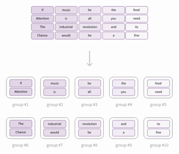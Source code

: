 ```{=html}
<div class="simontwice_style">
<svg width="449" height="409" viewBox="0 0 449 409" fill="none" xmlns="http://www.w3.org/2000/svg" class="normal">
<g opacity="0.4">
<path d="M19.3973 273.688C18.9253 273.688 18.5053 273.624 18.1373 273.496C17.7773 273.376 17.4933 273.2 17.2853 272.968C17.0853 272.736 16.9853 272.452 16.9853 272.116C16.9853 271.868 17.0613 271.628 17.2133 271.396C17.3653 271.172 17.5733 270.972 17.8373 270.796V270.748C17.6933 270.652 17.5693 270.528 17.4653 270.376C17.3693 270.216 17.3213 270.024 17.3213 269.8C17.3213 269.552 17.3893 269.336 17.5253 269.152C17.6693 268.968 17.8133 268.824 17.9573 268.72V268.672C17.7733 268.512 17.6013 268.296 17.4413 268.024C17.2813 267.752 17.2013 267.444 17.2013 267.1C17.2013 266.676 17.3013 266.308 17.5013 265.996C17.7093 265.684 17.9773 265.444 18.3053 265.276C18.6413 265.108 19.0053 265.024 19.3973 265.024C19.5573 265.024 19.7093 265.04 19.8533 265.072C19.9973 265.096 20.1213 265.128 20.2253 265.168H22.2533V265.924H21.0413V265.972C21.1853 266.1 21.3013 266.26 21.3893 266.452C21.4853 266.644 21.5333 266.872 21.5333 267.136C21.5333 267.552 21.4373 267.912 21.2453 268.216C21.0533 268.512 20.7973 268.744 20.4773 268.912C20.1573 269.072 19.7973 269.152 19.3973 269.152C19.2533 269.152 19.1053 269.136 18.9533 269.104C18.8013 269.064 18.6573 269.012 18.5213 268.948C18.4253 269.036 18.3373 269.132 18.2573 269.236C18.1853 269.34 18.1493 269.476 18.1493 269.644C18.1493 269.828 18.2213 269.98 18.3653 270.1C18.5173 270.22 18.7893 270.28 19.1813 270.28H20.3093C20.9893 270.28 21.4973 270.392 21.8333 270.616C22.1773 270.832 22.3493 271.184 22.3493 271.672C22.3493 272.032 22.2293 272.364 21.9893 272.668C21.7493 272.972 21.4053 273.216 20.9573 273.4C20.5173 273.592 19.9973 273.688 19.3973 273.688ZM19.3973 268.492C19.6213 268.492 19.8253 268.436 20.0093 268.324C20.2013 268.204 20.3533 268.04 20.4653 267.832C20.5773 267.624 20.6333 267.38 20.6333 267.1C20.6333 266.668 20.5133 266.336 20.2733 266.104C20.0333 265.864 19.7413 265.744 19.3973 265.744C19.0533 265.744 18.7613 265.864 18.5213 266.104C18.2813 266.336 18.1613 266.668 18.1613 267.1C18.1613 267.38 18.2173 267.624 18.3293 267.832C18.4413 268.04 18.5893 268.204 18.7733 268.324C18.9653 268.436 19.1733 268.492 19.3973 268.492ZM19.5413 273.004C19.9093 273.004 20.2293 272.948 20.5013 272.836C20.7813 272.724 20.9973 272.576 21.1493 272.392C21.3093 272.208 21.3893 272.016 21.3893 271.816C21.3893 271.544 21.2853 271.356 21.0773 271.252C20.8773 271.148 20.5893 271.096 20.2133 271.096H19.2053C19.0933 271.096 18.9693 271.088 18.8333 271.072C18.7053 271.056 18.5773 271.032 18.4493 271C18.2333 271.152 18.0773 271.312 17.9813 271.48C17.8933 271.648 17.8493 271.816 17.8493 271.984C17.8493 272.296 17.9973 272.544 18.2933 272.728C18.5973 272.912 19.0133 273.004 19.5413 273.004ZM23.4762 271V265.168H24.2922L24.3762 266.224H24.4122C24.6042 265.856 24.8442 265.564 25.1322 265.348C25.4202 265.132 25.7322 265.024 26.0682 265.024C26.1962 265.024 26.3082 265.032 26.4042 265.048C26.5002 265.064 26.5962 265.096 26.6922 265.144L26.4762 265.984C26.3882 265.96 26.3042 265.944 26.2242 265.936C26.1522 265.92 26.0562 265.912 25.9362 265.912C25.6882 265.912 25.4282 266.012 25.1562 266.212C24.8922 266.412 24.6602 266.76 24.4602 267.256V271H23.4762ZM29.7872 271.144C29.3152 271.144 28.8712 271.024 28.4552 270.784C28.0472 270.544 27.7152 270.196 27.4592 269.74C27.2112 269.284 27.0872 268.736 27.0872 268.096C27.0872 267.44 27.2112 266.884 27.4592 266.428C27.7152 265.972 28.0472 265.624 28.4552 265.384C28.8712 265.144 29.3152 265.024 29.7872 265.024C30.2672 265.024 30.7112 265.144 31.1192 265.384C31.5272 265.624 31.8552 265.972 32.1032 266.428C32.3592 266.884 32.4872 267.44 32.4872 268.096C32.4872 268.736 32.3592 269.284 32.1032 269.74C31.8552 270.196 31.5272 270.544 31.1192 270.784C30.7112 271.024 30.2672 271.144 29.7872 271.144ZM29.7872 270.328C30.1232 270.328 30.4192 270.236 30.6752 270.052C30.9312 269.86 31.1272 269.596 31.2632 269.26C31.3992 268.924 31.4672 268.536 31.4672 268.096C31.4672 267.648 31.3992 267.256 31.2632 266.92C31.1272 266.576 30.9312 266.312 30.6752 266.128C30.4192 265.936 30.1232 265.84 29.7872 265.84C29.4512 265.84 29.1552 265.936 28.8992 266.128C28.6512 266.312 28.4552 266.576 28.3112 266.92C28.1752 267.256 28.1072 267.648 28.1072 268.096C28.1072 268.536 28.1752 268.924 28.3112 269.26C28.4552 269.596 28.6512 269.86 28.8992 270.052C29.1552 270.236 29.4512 270.328 29.7872 270.328ZM35.7271 271.144C35.1111 271.144 34.6591 270.952 34.3711 270.568C34.0911 270.176 33.9511 269.608 33.9511 268.864V265.168H34.9351V268.732C34.9351 269.276 35.0191 269.672 35.1871 269.92C35.3631 270.16 35.6431 270.28 36.0271 270.28C36.3231 270.28 36.5871 270.204 36.8191 270.052C37.0591 269.892 37.3191 269.644 37.5991 269.308V265.168H38.5831V271H37.7671L37.6831 270.088H37.6471C37.3831 270.408 37.0951 270.664 36.7831 270.856C36.4791 271.048 36.1271 271.144 35.7271 271.144ZM40.5504 273.46V265.168H41.3664L41.4504 265.84H41.4864C41.7504 265.616 42.0424 265.424 42.3624 265.264C42.6824 265.104 43.0104 265.024 43.3464 265.024C43.8424 265.024 44.2624 265.148 44.6064 265.396C44.9504 265.636 45.2104 265.98 45.3864 266.428C45.5624 266.868 45.6504 267.392 45.6504 268C45.6504 268.656 45.5304 269.22 45.2904 269.692C45.0584 270.164 44.7504 270.524 44.3664 270.772C43.9824 271.02 43.5704 271.144 43.1304 271.144C42.8664 271.144 42.5984 271.084 42.3264 270.964C42.0544 270.844 41.7824 270.68 41.5104 270.472L41.5344 271.492V273.46H40.5504ZM42.9624 270.316C43.2824 270.316 43.5664 270.224 43.8144 270.04C44.0704 269.856 44.2704 269.592 44.4144 269.248C44.5584 268.896 44.6304 268.48 44.6304 268C44.6304 267.576 44.5784 267.204 44.4744 266.884C44.3704 266.556 44.2064 266.304 43.9824 266.128C43.7584 265.944 43.4624 265.852 43.0944 265.852C42.8544 265.852 42.6064 265.92 42.3504 266.056C42.0944 266.184 41.8224 266.38 41.5344 266.644V269.704C41.8064 269.928 42.0624 270.088 42.3024 270.184C42.5504 270.272 42.7704 270.316 42.9624 270.316ZM49.681 271L49.981 268.588H49.033V267.832H50.053L50.269 266.116H49.273V265.36H50.353L50.641 263.2H51.361L51.073 265.36H52.573L52.861 263.2H53.581L53.293 265.36H54.253V266.116H53.221L52.993 267.832H54.013V268.588H52.909L52.621 271H51.901L52.189 268.588H50.701L50.401 271H49.681ZM50.773 267.832H52.273L52.501 266.116H50.989L50.773 267.832ZM55.5378 271V270.184H57.2898V264.544H55.8978V263.908C56.2418 263.844 56.5458 263.768 56.8098 263.68C57.0738 263.584 57.3098 263.472 57.5178 263.344H58.2738V270.184H59.8578V271H55.5378Z" fill="black"/>
</g>
<g opacity="0.4">
<path d="M112.397 273.688C111.925 273.688 111.505 273.624 111.137 273.496C110.777 273.376 110.493 273.2 110.285 272.968C110.085 272.736 109.985 272.452 109.985 272.116C109.985 271.868 110.061 271.628 110.213 271.396C110.365 271.172 110.573 270.972 110.837 270.796V270.748C110.693 270.652 110.569 270.528 110.465 270.376C110.369 270.216 110.321 270.024 110.321 269.8C110.321 269.552 110.389 269.336 110.525 269.152C110.669 268.968 110.813 268.824 110.957 268.72V268.672C110.773 268.512 110.601 268.296 110.441 268.024C110.281 267.752 110.201 267.444 110.201 267.1C110.201 266.676 110.301 266.308 110.501 265.996C110.709 265.684 110.977 265.444 111.305 265.276C111.641 265.108 112.005 265.024 112.397 265.024C112.557 265.024 112.709 265.04 112.853 265.072C112.997 265.096 113.121 265.128 113.225 265.168H115.253V265.924H114.041V265.972C114.185 266.1 114.301 266.26 114.389 266.452C114.485 266.644 114.533 266.872 114.533 267.136C114.533 267.552 114.437 267.912 114.245 268.216C114.053 268.512 113.797 268.744 113.477 268.912C113.157 269.072 112.797 269.152 112.397 269.152C112.253 269.152 112.105 269.136 111.953 269.104C111.801 269.064 111.657 269.012 111.521 268.948C111.425 269.036 111.337 269.132 111.257 269.236C111.185 269.34 111.149 269.476 111.149 269.644C111.149 269.828 111.221 269.98 111.365 270.1C111.517 270.22 111.789 270.28 112.181 270.28H113.309C113.989 270.28 114.497 270.392 114.833 270.616C115.177 270.832 115.349 271.184 115.349 271.672C115.349 272.032 115.229 272.364 114.989 272.668C114.749 272.972 114.405 273.216 113.957 273.4C113.517 273.592 112.997 273.688 112.397 273.688ZM112.397 268.492C112.621 268.492 112.825 268.436 113.009 268.324C113.201 268.204 113.353 268.04 113.465 267.832C113.577 267.624 113.633 267.38 113.633 267.1C113.633 266.668 113.513 266.336 113.273 266.104C113.033 265.864 112.741 265.744 112.397 265.744C112.053 265.744 111.761 265.864 111.521 266.104C111.281 266.336 111.161 266.668 111.161 267.1C111.161 267.38 111.217 267.624 111.329 267.832C111.441 268.04 111.589 268.204 111.773 268.324C111.965 268.436 112.173 268.492 112.397 268.492ZM112.541 273.004C112.909 273.004 113.229 272.948 113.501 272.836C113.781 272.724 113.997 272.576 114.149 272.392C114.309 272.208 114.389 272.016 114.389 271.816C114.389 271.544 114.285 271.356 114.077 271.252C113.877 271.148 113.589 271.096 113.213 271.096H112.205C112.093 271.096 111.969 271.088 111.833 271.072C111.705 271.056 111.577 271.032 111.449 271C111.233 271.152 111.077 271.312 110.981 271.48C110.893 271.648 110.849 271.816 110.849 271.984C110.849 272.296 110.997 272.544 111.293 272.728C111.597 272.912 112.013 273.004 112.541 273.004ZM116.476 271V265.168H117.292L117.376 266.224H117.412C117.604 265.856 117.844 265.564 118.132 265.348C118.42 265.132 118.732 265.024 119.068 265.024C119.196 265.024 119.308 265.032 119.404 265.048C119.5 265.064 119.596 265.096 119.692 265.144L119.476 265.984C119.388 265.96 119.304 265.944 119.224 265.936C119.152 265.92 119.056 265.912 118.936 265.912C118.688 265.912 118.428 266.012 118.156 266.212C117.892 266.412 117.66 266.76 117.46 267.256V271H116.476ZM122.787 271.144C122.315 271.144 121.871 271.024 121.455 270.784C121.047 270.544 120.715 270.196 120.459 269.74C120.211 269.284 120.087 268.736 120.087 268.096C120.087 267.44 120.211 266.884 120.459 266.428C120.715 265.972 121.047 265.624 121.455 265.384C121.871 265.144 122.315 265.024 122.787 265.024C123.267 265.024 123.711 265.144 124.119 265.384C124.527 265.624 124.855 265.972 125.103 266.428C125.359 266.884 125.487 267.44 125.487 268.096C125.487 268.736 125.359 269.284 125.103 269.74C124.855 270.196 124.527 270.544 124.119 270.784C123.711 271.024 123.267 271.144 122.787 271.144ZM122.787 270.328C123.123 270.328 123.419 270.236 123.675 270.052C123.931 269.86 124.127 269.596 124.263 269.26C124.399 268.924 124.467 268.536 124.467 268.096C124.467 267.648 124.399 267.256 124.263 266.92C124.127 266.576 123.931 266.312 123.675 266.128C123.419 265.936 123.123 265.84 122.787 265.84C122.451 265.84 122.155 265.936 121.899 266.128C121.651 266.312 121.455 266.576 121.311 266.92C121.175 267.256 121.107 267.648 121.107 268.096C121.107 268.536 121.175 268.924 121.311 269.26C121.455 269.596 121.651 269.86 121.899 270.052C122.155 270.236 122.451 270.328 122.787 270.328ZM128.727 271.144C128.111 271.144 127.659 270.952 127.371 270.568C127.091 270.176 126.951 269.608 126.951 268.864V265.168H127.935V268.732C127.935 269.276 128.019 269.672 128.187 269.92C128.363 270.16 128.643 270.28 129.027 270.28C129.323 270.28 129.587 270.204 129.819 270.052C130.059 269.892 130.319 269.644 130.599 269.308V265.168H131.583V271H130.767L130.683 270.088H130.647C130.383 270.408 130.095 270.664 129.783 270.856C129.479 271.048 129.127 271.144 128.727 271.144ZM133.55 273.46V265.168H134.366L134.45 265.84H134.486C134.75 265.616 135.042 265.424 135.362 265.264C135.682 265.104 136.01 265.024 136.346 265.024C136.842 265.024 137.262 265.148 137.606 265.396C137.95 265.636 138.21 265.98 138.386 266.428C138.562 266.868 138.65 267.392 138.65 268C138.65 268.656 138.53 269.22 138.29 269.692C138.058 270.164 137.75 270.524 137.366 270.772C136.982 271.02 136.57 271.144 136.13 271.144C135.866 271.144 135.598 271.084 135.326 270.964C135.054 270.844 134.782 270.68 134.51 270.472L134.534 271.492V273.46H133.55ZM135.962 270.316C136.282 270.316 136.566 270.224 136.814 270.04C137.07 269.856 137.27 269.592 137.414 269.248C137.558 268.896 137.63 268.48 137.63 268C137.63 267.576 137.578 267.204 137.474 266.884C137.37 266.556 137.206 266.304 136.982 266.128C136.758 265.944 136.462 265.852 136.094 265.852C135.854 265.852 135.606 265.92 135.35 266.056C135.094 266.184 134.822 266.38 134.534 266.644V269.704C134.806 269.928 135.062 270.088 135.302 270.184C135.55 270.272 135.77 270.316 135.962 270.316ZM142.681 271L142.981 268.588H142.033V267.832H143.053L143.269 266.116H142.273V265.36H143.353L143.641 263.2H144.361L144.073 265.36H145.573L145.861 263.2H146.581L146.293 265.36H147.253V266.116H146.221L145.993 267.832H147.013V268.588H145.909L145.621 271H144.901L145.189 268.588H143.701L143.401 271H142.681ZM143.773 267.832H145.273L145.501 266.116H143.989L143.773 267.832ZM148.07 271V270.4C148.83 269.648 149.478 268.984 150.014 268.408C150.558 267.824 150.97 267.296 151.25 266.824C151.53 266.352 151.67 265.912 151.67 265.504C151.67 265.064 151.55 264.704 151.31 264.424C151.07 264.144 150.706 264.004 150.218 264.004C149.898 264.004 149.602 264.092 149.33 264.268C149.058 264.444 148.81 264.664 148.586 264.928L148.034 264.388C148.354 264.028 148.694 263.74 149.054 263.524C149.422 263.308 149.85 263.2 150.338 263.2C150.81 263.2 151.218 263.296 151.562 263.488C151.906 263.672 152.17 263.932 152.354 264.268C152.538 264.604 152.63 264.996 152.63 265.444C152.63 265.94 152.49 266.432 152.21 266.92C151.938 267.408 151.562 267.92 151.082 268.456C150.602 268.992 150.05 269.58 149.426 270.22C149.634 270.196 149.85 270.18 150.074 270.172C150.298 270.156 150.51 270.148 150.71 270.148H153.014V271H148.07Z" fill="black"/>
</g>
<g opacity="0.4">
<path d="M205.397 273.688C204.925 273.688 204.505 273.624 204.137 273.496C203.777 273.376 203.493 273.2 203.285 272.968C203.085 272.736 202.985 272.452 202.985 272.116C202.985 271.868 203.061 271.628 203.213 271.396C203.365 271.172 203.573 270.972 203.837 270.796V270.748C203.693 270.652 203.569 270.528 203.465 270.376C203.369 270.216 203.321 270.024 203.321 269.8C203.321 269.552 203.389 269.336 203.525 269.152C203.669 268.968 203.813 268.824 203.957 268.72V268.672C203.773 268.512 203.601 268.296 203.441 268.024C203.281 267.752 203.201 267.444 203.201 267.1C203.201 266.676 203.301 266.308 203.501 265.996C203.709 265.684 203.977 265.444 204.305 265.276C204.641 265.108 205.005 265.024 205.397 265.024C205.557 265.024 205.709 265.04 205.853 265.072C205.997 265.096 206.121 265.128 206.225 265.168H208.253V265.924H207.041V265.972C207.185 266.1 207.301 266.26 207.389 266.452C207.485 266.644 207.533 266.872 207.533 267.136C207.533 267.552 207.437 267.912 207.245 268.216C207.053 268.512 206.797 268.744 206.477 268.912C206.157 269.072 205.797 269.152 205.397 269.152C205.253 269.152 205.105 269.136 204.953 269.104C204.801 269.064 204.657 269.012 204.521 268.948C204.425 269.036 204.337 269.132 204.257 269.236C204.185 269.34 204.149 269.476 204.149 269.644C204.149 269.828 204.221 269.98 204.365 270.1C204.517 270.22 204.789 270.28 205.181 270.28H206.309C206.989 270.28 207.497 270.392 207.833 270.616C208.177 270.832 208.349 271.184 208.349 271.672C208.349 272.032 208.229 272.364 207.989 272.668C207.749 272.972 207.405 273.216 206.957 273.4C206.517 273.592 205.997 273.688 205.397 273.688ZM205.397 268.492C205.621 268.492 205.825 268.436 206.009 268.324C206.201 268.204 206.353 268.04 206.465 267.832C206.577 267.624 206.633 267.38 206.633 267.1C206.633 266.668 206.513 266.336 206.273 266.104C206.033 265.864 205.741 265.744 205.397 265.744C205.053 265.744 204.761 265.864 204.521 266.104C204.281 266.336 204.161 266.668 204.161 267.1C204.161 267.38 204.217 267.624 204.329 267.832C204.441 268.04 204.589 268.204 204.773 268.324C204.965 268.436 205.173 268.492 205.397 268.492ZM205.541 273.004C205.909 273.004 206.229 272.948 206.501 272.836C206.781 272.724 206.997 272.576 207.149 272.392C207.309 272.208 207.389 272.016 207.389 271.816C207.389 271.544 207.285 271.356 207.077 271.252C206.877 271.148 206.589 271.096 206.213 271.096H205.205C205.093 271.096 204.969 271.088 204.833 271.072C204.705 271.056 204.577 271.032 204.449 271C204.233 271.152 204.077 271.312 203.981 271.48C203.893 271.648 203.849 271.816 203.849 271.984C203.849 272.296 203.997 272.544 204.293 272.728C204.597 272.912 205.013 273.004 205.541 273.004ZM209.476 271V265.168H210.292L210.376 266.224H210.412C210.604 265.856 210.844 265.564 211.132 265.348C211.42 265.132 211.732 265.024 212.068 265.024C212.196 265.024 212.308 265.032 212.404 265.048C212.5 265.064 212.596 265.096 212.692 265.144L212.476 265.984C212.388 265.96 212.304 265.944 212.224 265.936C212.152 265.92 212.056 265.912 211.936 265.912C211.688 265.912 211.428 266.012 211.156 266.212C210.892 266.412 210.66 266.76 210.46 267.256V271H209.476ZM215.787 271.144C215.315 271.144 214.871 271.024 214.455 270.784C214.047 270.544 213.715 270.196 213.459 269.74C213.211 269.284 213.087 268.736 213.087 268.096C213.087 267.44 213.211 266.884 213.459 266.428C213.715 265.972 214.047 265.624 214.455 265.384C214.871 265.144 215.315 265.024 215.787 265.024C216.267 265.024 216.711 265.144 217.119 265.384C217.527 265.624 217.855 265.972 218.103 266.428C218.359 266.884 218.487 267.44 218.487 268.096C218.487 268.736 218.359 269.284 218.103 269.74C217.855 270.196 217.527 270.544 217.119 270.784C216.711 271.024 216.267 271.144 215.787 271.144ZM215.787 270.328C216.123 270.328 216.419 270.236 216.675 270.052C216.931 269.86 217.127 269.596 217.263 269.26C217.399 268.924 217.467 268.536 217.467 268.096C217.467 267.648 217.399 267.256 217.263 266.92C217.127 266.576 216.931 266.312 216.675 266.128C216.419 265.936 216.123 265.84 215.787 265.84C215.451 265.84 215.155 265.936 214.899 266.128C214.651 266.312 214.455 266.576 214.311 266.92C214.175 267.256 214.107 267.648 214.107 268.096C214.107 268.536 214.175 268.924 214.311 269.26C214.455 269.596 214.651 269.86 214.899 270.052C215.155 270.236 215.451 270.328 215.787 270.328ZM221.727 271.144C221.111 271.144 220.659 270.952 220.371 270.568C220.091 270.176 219.951 269.608 219.951 268.864V265.168H220.935V268.732C220.935 269.276 221.019 269.672 221.187 269.92C221.363 270.16 221.643 270.28 222.027 270.28C222.323 270.28 222.587 270.204 222.819 270.052C223.059 269.892 223.319 269.644 223.599 269.308V265.168H224.583V271H223.767L223.683 270.088H223.647C223.383 270.408 223.095 270.664 222.783 270.856C222.479 271.048 222.127 271.144 221.727 271.144ZM226.55 273.46V265.168H227.366L227.45 265.84H227.486C227.75 265.616 228.042 265.424 228.362 265.264C228.682 265.104 229.01 265.024 229.346 265.024C229.842 265.024 230.262 265.148 230.606 265.396C230.95 265.636 231.21 265.98 231.386 266.428C231.562 266.868 231.65 267.392 231.65 268C231.65 268.656 231.53 269.22 231.29 269.692C231.058 270.164 230.75 270.524 230.366 270.772C229.982 271.02 229.57 271.144 229.13 271.144C228.866 271.144 228.598 271.084 228.326 270.964C228.054 270.844 227.782 270.68 227.51 270.472L227.534 271.492V273.46H226.55ZM228.962 270.316C229.282 270.316 229.566 270.224 229.814 270.04C230.07 269.856 230.27 269.592 230.414 269.248C230.558 268.896 230.63 268.48 230.63 268C230.63 267.576 230.578 267.204 230.474 266.884C230.37 266.556 230.206 266.304 229.982 266.128C229.758 265.944 229.462 265.852 229.094 265.852C228.854 265.852 228.606 265.92 228.35 266.056C228.094 266.184 227.822 266.38 227.534 266.644V269.704C227.806 269.928 228.062 270.088 228.302 270.184C228.55 270.272 228.77 270.316 228.962 270.316ZM235.681 271L235.981 268.588H235.033V267.832H236.053L236.269 266.116H235.273V265.36H236.353L236.641 263.2H237.361L237.073 265.36H238.573L238.861 263.2H239.581L239.293 265.36H240.253V266.116H239.221L238.993 267.832H240.013V268.588H238.909L238.621 271H237.901L238.189 268.588H236.701L236.401 271H235.681ZM236.773 267.832H238.273L238.501 266.116H236.989L236.773 267.832ZM243.422 271.144C243.014 271.144 242.65 271.092 242.33 270.988C242.018 270.884 241.746 270.752 241.514 270.592C241.282 270.432 241.078 270.256 240.902 270.064L241.406 269.416C241.638 269.656 241.906 269.868 242.21 270.052C242.522 270.236 242.906 270.328 243.362 270.328C243.826 270.328 244.206 270.2 244.502 269.944C244.798 269.688 244.946 269.348 244.946 268.924C244.946 268.62 244.866 268.356 244.706 268.132C244.554 267.9 244.298 267.72 243.938 267.592C243.586 267.464 243.106 267.4 242.498 267.4V266.644C243.042 266.644 243.47 266.58 243.782 266.452C244.102 266.324 244.33 266.156 244.466 265.948C244.602 265.732 244.67 265.488 244.67 265.216C244.67 264.84 244.55 264.544 244.31 264.328C244.078 264.112 243.758 264.004 243.35 264.004C243.03 264.004 242.734 264.076 242.462 264.22C242.19 264.364 241.942 264.552 241.718 264.784L241.19 264.16C241.486 263.88 241.814 263.652 242.174 263.476C242.534 263.292 242.938 263.2 243.386 263.2C243.834 263.2 244.23 263.276 244.574 263.428C244.918 263.58 245.186 263.8 245.378 264.088C245.578 264.376 245.678 264.728 245.678 265.144C245.678 265.608 245.55 265.988 245.294 266.284C245.038 266.58 244.702 266.808 244.286 266.968V267.016C244.598 267.088 244.878 267.212 245.126 267.388C245.374 267.556 245.57 267.772 245.714 268.036C245.866 268.3 245.942 268.608 245.942 268.96C245.942 269.416 245.83 269.808 245.606 270.136C245.382 270.456 245.078 270.704 244.694 270.88C244.31 271.056 243.886 271.144 243.422 271.144Z" fill="black"/>
</g>
<g opacity="0.4">
<path d="M298.397 273.688C297.925 273.688 297.505 273.624 297.137 273.496C296.777 273.376 296.493 273.2 296.285 272.968C296.085 272.736 295.985 272.452 295.985 272.116C295.985 271.868 296.061 271.628 296.213 271.396C296.365 271.172 296.573 270.972 296.837 270.796V270.748C296.693 270.652 296.569 270.528 296.465 270.376C296.369 270.216 296.321 270.024 296.321 269.8C296.321 269.552 296.389 269.336 296.525 269.152C296.669 268.968 296.813 268.824 296.957 268.72V268.672C296.773 268.512 296.601 268.296 296.441 268.024C296.281 267.752 296.201 267.444 296.201 267.1C296.201 266.676 296.301 266.308 296.501 265.996C296.709 265.684 296.977 265.444 297.305 265.276C297.641 265.108 298.005 265.024 298.397 265.024C298.557 265.024 298.709 265.04 298.853 265.072C298.997 265.096 299.121 265.128 299.225 265.168H301.253V265.924H300.041V265.972C300.185 266.1 300.301 266.26 300.389 266.452C300.485 266.644 300.533 266.872 300.533 267.136C300.533 267.552 300.437 267.912 300.245 268.216C300.053 268.512 299.797 268.744 299.477 268.912C299.157 269.072 298.797 269.152 298.397 269.152C298.253 269.152 298.105 269.136 297.953 269.104C297.801 269.064 297.657 269.012 297.521 268.948C297.425 269.036 297.337 269.132 297.257 269.236C297.185 269.34 297.149 269.476 297.149 269.644C297.149 269.828 297.221 269.98 297.365 270.1C297.517 270.22 297.789 270.28 298.181 270.28H299.309C299.989 270.28 300.497 270.392 300.833 270.616C301.177 270.832 301.349 271.184 301.349 271.672C301.349 272.032 301.229 272.364 300.989 272.668C300.749 272.972 300.405 273.216 299.957 273.4C299.517 273.592 298.997 273.688 298.397 273.688ZM298.397 268.492C298.621 268.492 298.825 268.436 299.009 268.324C299.201 268.204 299.353 268.04 299.465 267.832C299.577 267.624 299.633 267.38 299.633 267.1C299.633 266.668 299.513 266.336 299.273 266.104C299.033 265.864 298.741 265.744 298.397 265.744C298.053 265.744 297.761 265.864 297.521 266.104C297.281 266.336 297.161 266.668 297.161 267.1C297.161 267.38 297.217 267.624 297.329 267.832C297.441 268.04 297.589 268.204 297.773 268.324C297.965 268.436 298.173 268.492 298.397 268.492ZM298.541 273.004C298.909 273.004 299.229 272.948 299.501 272.836C299.781 272.724 299.997 272.576 300.149 272.392C300.309 272.208 300.389 272.016 300.389 271.816C300.389 271.544 300.285 271.356 300.077 271.252C299.877 271.148 299.589 271.096 299.213 271.096H298.205C298.093 271.096 297.969 271.088 297.833 271.072C297.705 271.056 297.577 271.032 297.449 271C297.233 271.152 297.077 271.312 296.981 271.48C296.893 271.648 296.849 271.816 296.849 271.984C296.849 272.296 296.997 272.544 297.293 272.728C297.597 272.912 298.013 273.004 298.541 273.004ZM302.476 271V265.168H303.292L303.376 266.224H303.412C303.604 265.856 303.844 265.564 304.132 265.348C304.42 265.132 304.732 265.024 305.068 265.024C305.196 265.024 305.308 265.032 305.404 265.048C305.5 265.064 305.596 265.096 305.692 265.144L305.476 265.984C305.388 265.96 305.304 265.944 305.224 265.936C305.152 265.92 305.056 265.912 304.936 265.912C304.688 265.912 304.428 266.012 304.156 266.212C303.892 266.412 303.66 266.76 303.46 267.256V271H302.476ZM308.787 271.144C308.315 271.144 307.871 271.024 307.455 270.784C307.047 270.544 306.715 270.196 306.459 269.74C306.211 269.284 306.087 268.736 306.087 268.096C306.087 267.44 306.211 266.884 306.459 266.428C306.715 265.972 307.047 265.624 307.455 265.384C307.871 265.144 308.315 265.024 308.787 265.024C309.267 265.024 309.711 265.144 310.119 265.384C310.527 265.624 310.855 265.972 311.103 266.428C311.359 266.884 311.487 267.44 311.487 268.096C311.487 268.736 311.359 269.284 311.103 269.74C310.855 270.196 310.527 270.544 310.119 270.784C309.711 271.024 309.267 271.144 308.787 271.144ZM308.787 270.328C309.123 270.328 309.419 270.236 309.675 270.052C309.931 269.86 310.127 269.596 310.263 269.26C310.399 268.924 310.467 268.536 310.467 268.096C310.467 267.648 310.399 267.256 310.263 266.92C310.127 266.576 309.931 266.312 309.675 266.128C309.419 265.936 309.123 265.84 308.787 265.84C308.451 265.84 308.155 265.936 307.899 266.128C307.651 266.312 307.455 266.576 307.311 266.92C307.175 267.256 307.107 267.648 307.107 268.096C307.107 268.536 307.175 268.924 307.311 269.26C307.455 269.596 307.651 269.86 307.899 270.052C308.155 270.236 308.451 270.328 308.787 270.328ZM314.727 271.144C314.111 271.144 313.659 270.952 313.371 270.568C313.091 270.176 312.951 269.608 312.951 268.864V265.168H313.935V268.732C313.935 269.276 314.019 269.672 314.187 269.92C314.363 270.16 314.643 270.28 315.027 270.28C315.323 270.28 315.587 270.204 315.819 270.052C316.059 269.892 316.319 269.644 316.599 269.308V265.168H317.583V271H316.767L316.683 270.088H316.647C316.383 270.408 316.095 270.664 315.783 270.856C315.479 271.048 315.127 271.144 314.727 271.144ZM319.55 273.46V265.168H320.366L320.45 265.84H320.486C320.75 265.616 321.042 265.424 321.362 265.264C321.682 265.104 322.01 265.024 322.346 265.024C322.842 265.024 323.262 265.148 323.606 265.396C323.95 265.636 324.21 265.98 324.386 266.428C324.562 266.868 324.65 267.392 324.65 268C324.65 268.656 324.53 269.22 324.29 269.692C324.058 270.164 323.75 270.524 323.366 270.772C322.982 271.02 322.57 271.144 322.13 271.144C321.866 271.144 321.598 271.084 321.326 270.964C321.054 270.844 320.782 270.68 320.51 270.472L320.534 271.492V273.46H319.55ZM321.962 270.316C322.282 270.316 322.566 270.224 322.814 270.04C323.07 269.856 323.27 269.592 323.414 269.248C323.558 268.896 323.63 268.48 323.63 268C323.63 267.576 323.578 267.204 323.474 266.884C323.37 266.556 323.206 266.304 322.982 266.128C322.758 265.944 322.462 265.852 322.094 265.852C321.854 265.852 321.606 265.92 321.35 266.056C321.094 266.184 320.822 266.38 320.534 266.644V269.704C320.806 269.928 321.062 270.088 321.302 270.184C321.55 270.272 321.77 270.316 321.962 270.316ZM328.681 271L328.981 268.588H328.033V267.832H329.053L329.269 266.116H328.273V265.36H329.353L329.641 263.2H330.361L330.073 265.36H331.573L331.861 263.2H332.581L332.293 265.36H333.253V266.116H332.221L331.993 267.832H333.013V268.588H331.909L331.621 271H330.901L331.189 268.588H329.701L329.401 271H328.681ZM329.773 267.832H331.273L331.501 266.116H329.989L329.773 267.832ZM337.238 271V265.876C337.238 265.676 337.246 265.432 337.262 265.144C337.278 264.848 337.29 264.6 337.298 264.4H337.25C337.154 264.584 337.054 264.764 336.95 264.94C336.846 265.108 336.738 265.288 336.626 265.48L334.838 268.096H339.218V268.888H333.794V268.24L337.07 263.344H338.174V271H337.238Z" fill="black"/>
</g>
<g opacity="0.4">
<path d="M391.397 273.688C390.925 273.688 390.505 273.624 390.137 273.496C389.777 273.376 389.493 273.2 389.285 272.968C389.085 272.736 388.985 272.452 388.985 272.116C388.985 271.868 389.061 271.628 389.213 271.396C389.365 271.172 389.573 270.972 389.837 270.796V270.748C389.693 270.652 389.569 270.528 389.465 270.376C389.369 270.216 389.321 270.024 389.321 269.8C389.321 269.552 389.389 269.336 389.525 269.152C389.669 268.968 389.813 268.824 389.957 268.72V268.672C389.773 268.512 389.601 268.296 389.441 268.024C389.281 267.752 389.201 267.444 389.201 267.1C389.201 266.676 389.301 266.308 389.501 265.996C389.709 265.684 389.977 265.444 390.305 265.276C390.641 265.108 391.005 265.024 391.397 265.024C391.557 265.024 391.709 265.04 391.853 265.072C391.997 265.096 392.121 265.128 392.225 265.168H394.253V265.924H393.041V265.972C393.185 266.1 393.301 266.26 393.389 266.452C393.485 266.644 393.533 266.872 393.533 267.136C393.533 267.552 393.437 267.912 393.245 268.216C393.053 268.512 392.797 268.744 392.477 268.912C392.157 269.072 391.797 269.152 391.397 269.152C391.253 269.152 391.105 269.136 390.953 269.104C390.801 269.064 390.657 269.012 390.521 268.948C390.425 269.036 390.337 269.132 390.257 269.236C390.185 269.34 390.149 269.476 390.149 269.644C390.149 269.828 390.221 269.98 390.365 270.1C390.517 270.22 390.789 270.28 391.181 270.28H392.309C392.989 270.28 393.497 270.392 393.833 270.616C394.177 270.832 394.349 271.184 394.349 271.672C394.349 272.032 394.229 272.364 393.989 272.668C393.749 272.972 393.405 273.216 392.957 273.4C392.517 273.592 391.997 273.688 391.397 273.688ZM391.397 268.492C391.621 268.492 391.825 268.436 392.009 268.324C392.201 268.204 392.353 268.04 392.465 267.832C392.577 267.624 392.633 267.38 392.633 267.1C392.633 266.668 392.513 266.336 392.273 266.104C392.033 265.864 391.741 265.744 391.397 265.744C391.053 265.744 390.761 265.864 390.521 266.104C390.281 266.336 390.161 266.668 390.161 267.1C390.161 267.38 390.217 267.624 390.329 267.832C390.441 268.04 390.589 268.204 390.773 268.324C390.965 268.436 391.173 268.492 391.397 268.492ZM391.541 273.004C391.909 273.004 392.229 272.948 392.501 272.836C392.781 272.724 392.997 272.576 393.149 272.392C393.309 272.208 393.389 272.016 393.389 271.816C393.389 271.544 393.285 271.356 393.077 271.252C392.877 271.148 392.589 271.096 392.213 271.096H391.205C391.093 271.096 390.969 271.088 390.833 271.072C390.705 271.056 390.577 271.032 390.449 271C390.233 271.152 390.077 271.312 389.981 271.48C389.893 271.648 389.849 271.816 389.849 271.984C389.849 272.296 389.997 272.544 390.293 272.728C390.597 272.912 391.013 273.004 391.541 273.004ZM395.476 271V265.168H396.292L396.376 266.224H396.412C396.604 265.856 396.844 265.564 397.132 265.348C397.42 265.132 397.732 265.024 398.068 265.024C398.196 265.024 398.308 265.032 398.404 265.048C398.5 265.064 398.596 265.096 398.692 265.144L398.476 265.984C398.388 265.96 398.304 265.944 398.224 265.936C398.152 265.92 398.056 265.912 397.936 265.912C397.688 265.912 397.428 266.012 397.156 266.212C396.892 266.412 396.66 266.76 396.46 267.256V271H395.476ZM401.787 271.144C401.315 271.144 400.871 271.024 400.455 270.784C400.047 270.544 399.715 270.196 399.459 269.74C399.211 269.284 399.087 268.736 399.087 268.096C399.087 267.44 399.211 266.884 399.459 266.428C399.715 265.972 400.047 265.624 400.455 265.384C400.871 265.144 401.315 265.024 401.787 265.024C402.267 265.024 402.711 265.144 403.119 265.384C403.527 265.624 403.855 265.972 404.103 266.428C404.359 266.884 404.487 267.44 404.487 268.096C404.487 268.736 404.359 269.284 404.103 269.74C403.855 270.196 403.527 270.544 403.119 270.784C402.711 271.024 402.267 271.144 401.787 271.144ZM401.787 270.328C402.123 270.328 402.419 270.236 402.675 270.052C402.931 269.86 403.127 269.596 403.263 269.26C403.399 268.924 403.467 268.536 403.467 268.096C403.467 267.648 403.399 267.256 403.263 266.92C403.127 266.576 402.931 266.312 402.675 266.128C402.419 265.936 402.123 265.84 401.787 265.84C401.451 265.84 401.155 265.936 400.899 266.128C400.651 266.312 400.455 266.576 400.311 266.92C400.175 267.256 400.107 267.648 400.107 268.096C400.107 268.536 400.175 268.924 400.311 269.26C400.455 269.596 400.651 269.86 400.899 270.052C401.155 270.236 401.451 270.328 401.787 270.328ZM407.727 271.144C407.111 271.144 406.659 270.952 406.371 270.568C406.091 270.176 405.951 269.608 405.951 268.864V265.168H406.935V268.732C406.935 269.276 407.019 269.672 407.187 269.92C407.363 270.16 407.643 270.28 408.027 270.28C408.323 270.28 408.587 270.204 408.819 270.052C409.059 269.892 409.319 269.644 409.599 269.308V265.168H410.583V271H409.767L409.683 270.088H409.647C409.383 270.408 409.095 270.664 408.783 270.856C408.479 271.048 408.127 271.144 407.727 271.144ZM412.55 273.46V265.168H413.366L413.45 265.84H413.486C413.75 265.616 414.042 265.424 414.362 265.264C414.682 265.104 415.01 265.024 415.346 265.024C415.842 265.024 416.262 265.148 416.606 265.396C416.95 265.636 417.21 265.98 417.386 266.428C417.562 266.868 417.65 267.392 417.65 268C417.65 268.656 417.53 269.22 417.29 269.692C417.058 270.164 416.75 270.524 416.366 270.772C415.982 271.02 415.57 271.144 415.13 271.144C414.866 271.144 414.598 271.084 414.326 270.964C414.054 270.844 413.782 270.68 413.51 270.472L413.534 271.492V273.46H412.55ZM414.962 270.316C415.282 270.316 415.566 270.224 415.814 270.04C416.07 269.856 416.27 269.592 416.414 269.248C416.558 268.896 416.63 268.48 416.63 268C416.63 267.576 416.578 267.204 416.474 266.884C416.37 266.556 416.206 266.304 415.982 266.128C415.758 265.944 415.462 265.852 415.094 265.852C414.854 265.852 414.606 265.92 414.35 266.056C414.094 266.184 413.822 266.38 413.534 266.644V269.704C413.806 269.928 414.062 270.088 414.302 270.184C414.55 270.272 414.77 270.316 414.962 270.316ZM421.681 271L421.981 268.588H421.033V267.832H422.053L422.269 266.116H421.273V265.36H422.353L422.641 263.2H423.361L423.073 265.36H424.573L424.861 263.2H425.581L425.293 265.36H426.253V266.116H425.221L424.993 267.832H426.013V268.588H424.909L424.621 271H423.901L424.189 268.588H422.701L422.401 271H421.681ZM422.773 267.832H424.273L424.501 266.116H422.989L422.773 267.832ZM429.398 271.144C428.99 271.144 428.63 271.096 428.318 271C428.006 270.896 427.734 270.764 427.502 270.604C427.27 270.444 427.066 270.276 426.89 270.1L427.37 269.452C427.602 269.676 427.87 269.88 428.174 270.064C428.478 270.24 428.854 270.328 429.302 270.328C429.614 270.328 429.894 270.256 430.142 270.112C430.398 269.968 430.602 269.768 430.754 269.512C430.906 269.248 430.982 268.936 430.982 268.576C430.982 268.048 430.834 267.636 430.538 267.34C430.242 267.044 429.846 266.896 429.35 266.896C429.094 266.896 428.87 266.936 428.678 267.016C428.486 267.096 428.274 267.212 428.042 267.364L427.514 267.028L427.766 263.344H431.594V264.196H428.63L428.426 266.464C428.61 266.368 428.794 266.292 428.978 266.236C429.162 266.18 429.37 266.152 429.602 266.152C430.042 266.152 430.442 266.236 430.802 266.404C431.162 266.572 431.446 266.836 431.654 267.196C431.87 267.548 431.978 268 431.978 268.552C431.978 269.104 431.854 269.576 431.606 269.968C431.366 270.352 431.05 270.644 430.658 270.844C430.266 271.044 429.846 271.144 429.398 271.144Z" fill="black"/>
</g>
<path d="M158 200H104C102.343 200 101 201.343 101 203V217C101 218.657 102.343 220 104 220H158C159.657 220 161 218.657 161 217V203C161 201.343 159.657 200 158 200Z" fill="#E1D5E7" fill-opacity="0.8" stroke="#9673A6"/>
<path d="M120.514 212.5V208.126H121.126L121.189 208.756H121.216C121.408 208.552 121.615 208.378 121.837 208.234C122.065 208.09 122.311 208.018 122.575 208.018C122.911 208.018 123.172 208.093 123.358 208.243C123.55 208.393 123.691 208.597 123.781 208.855C124.009 208.603 124.24 208.402 124.474 208.252C124.708 208.096 124.957 208.018 125.221 208.018C125.677 208.018 126.013 208.165 126.229 208.459C126.445 208.747 126.553 209.17 126.553 209.728V212.5H125.815V209.827C125.815 209.413 125.749 209.116 125.617 208.936C125.485 208.75 125.281 208.657 125.005 208.657C124.831 208.657 124.654 208.714 124.474 208.828C124.3 208.936 124.111 209.104 123.907 209.332V212.5H123.169V209.827C123.169 209.413 123.103 209.116 122.971 208.936C122.839 208.75 122.632 208.657 122.35 208.657C122.02 208.657 121.654 208.882 121.252 209.332V212.5H120.514ZM129.254 212.608C128.792 212.608 128.453 212.464 128.237 212.176C128.027 211.882 127.922 211.456 127.922 210.898V208.126H128.66V210.799C128.66 211.207 128.723 211.504 128.849 211.69C128.981 211.87 129.191 211.96 129.479 211.96C129.701 211.96 129.899 211.903 130.073 211.789C130.253 211.669 130.448 211.483 130.658 211.231V208.126H131.396V212.5H130.784L130.721 211.816H130.694C130.496 212.056 130.28 212.248 130.046 212.392C129.818 212.536 129.554 212.608 129.254 212.608ZM134.015 212.608C133.697 212.608 133.394 212.554 133.106 212.446C132.824 212.332 132.584 212.176 132.386 211.978L132.728 211.546C132.92 211.702 133.118 211.822 133.322 211.906C133.532 211.99 133.772 212.032 134.042 212.032C134.33 212.032 134.546 211.966 134.69 211.834C134.834 211.696 134.906 211.534 134.906 211.348C134.906 211.198 134.855 211.075 134.753 210.979C134.657 210.877 134.534 210.793 134.384 210.727C134.24 210.655 134.084 210.589 133.916 210.529C133.7 210.451 133.493 210.361 133.295 210.259C133.097 210.151 132.935 210.019 132.809 209.863C132.689 209.701 132.629 209.5 132.629 209.26C132.629 208.906 132.761 208.612 133.025 208.378C133.295 208.138 133.667 208.018 134.141 208.018C134.411 208.018 134.663 208.066 134.897 208.162C135.131 208.252 135.332 208.369 135.5 208.513L135.158 208.936C135.002 208.828 134.843 208.744 134.681 208.684C134.519 208.624 134.339 208.594 134.141 208.594C133.865 208.594 133.661 208.657 133.529 208.783C133.403 208.909 133.34 209.056 133.34 209.224C133.34 209.356 133.379 209.467 133.457 209.557C133.535 209.641 133.643 209.716 133.781 209.782C133.925 209.848 134.087 209.911 134.267 209.971C134.495 210.055 134.711 210.151 134.915 210.259C135.125 210.361 135.293 210.496 135.419 210.664C135.551 210.826 135.617 211.039 135.617 211.303C135.617 211.543 135.554 211.762 135.428 211.96C135.308 212.152 135.128 212.308 134.888 212.428C134.654 212.548 134.363 212.608 134.015 212.608ZM136.642 212.5V208.126H137.38V212.5H136.642ZM137.011 207.226C136.867 207.226 136.747 207.181 136.651 207.091C136.561 207.001 136.516 206.884 136.516 206.74C136.516 206.596 136.561 206.479 136.651 206.389C136.747 206.299 136.867 206.254 137.011 206.254C137.155 206.254 137.272 206.299 137.362 206.389C137.458 206.479 137.506 206.596 137.506 206.74C137.506 206.884 137.458 207.001 137.362 207.091C137.272 207.181 137.155 207.226 137.011 207.226ZM140.594 212.608C140.204 212.608 139.853 212.518 139.541 212.338C139.229 212.158 138.983 211.897 138.803 211.555C138.623 211.213 138.533 210.802 138.533 210.322C138.533 209.83 138.629 209.413 138.821 209.071C139.019 208.729 139.277 208.468 139.595 208.288C139.919 208.108 140.267 208.018 140.639 208.018C140.927 208.018 141.173 208.066 141.377 208.162C141.587 208.258 141.767 208.381 141.917 208.531L141.548 208.99C141.44 208.882 141.311 208.798 141.161 208.738C141.017 208.672 140.852 208.639 140.666 208.639C140.408 208.639 140.174 208.711 139.964 208.855C139.76 208.993 139.598 209.188 139.478 209.44C139.358 209.692 139.298 209.986 139.298 210.322C139.298 210.652 139.355 210.943 139.469 211.195C139.583 211.447 139.742 211.645 139.946 211.789C140.15 211.927 140.387 211.996 140.657 211.996C140.861 211.996 141.05 211.957 141.224 211.879C141.398 211.801 141.548 211.702 141.674 211.582L141.998 212.032C141.812 212.206 141.602 212.347 141.368 212.455C141.134 212.557 140.876 212.608 140.594 212.608Z" fill="black"/>
<path d="M158 223H104C102.343 223 101 224.343 101 226V240C101 241.657 102.343 243 104 243H158C159.657 243 161 241.657 161 240V226C161 224.343 159.657 223 158 223Z" fill="#E1D5E7" fill-opacity="0.8" stroke="#9673A6"/>
<path d="M128.245 235.5V231.126H128.983V235.5H128.245ZM128.614 230.226C128.47 230.226 128.35 230.181 128.254 230.091C128.164 230.001 128.119 229.884 128.119 229.74C128.119 229.596 128.164 229.479 128.254 229.389C128.35 229.299 128.47 229.254 128.614 229.254C128.758 229.254 128.875 229.299 128.965 229.389C129.061 229.479 129.109 229.596 129.109 229.74C129.109 229.884 129.061 230.001 128.965 230.091C128.875 230.181 128.758 230.226 128.614 230.226ZM131.603 235.608C131.285 235.608 130.982 235.554 130.694 235.446C130.412 235.332 130.172 235.176 129.974 234.978L130.316 234.546C130.508 234.702 130.706 234.822 130.91 234.906C131.12 234.99 131.36 235.032 131.63 235.032C131.918 235.032 132.134 234.966 132.278 234.834C132.422 234.696 132.494 234.534 132.494 234.348C132.494 234.198 132.443 234.075 132.341 233.979C132.245 233.877 132.122 233.793 131.972 233.727C131.828 233.655 131.672 233.589 131.504 233.529C131.288 233.451 131.081 233.361 130.883 233.259C130.685 233.151 130.523 233.019 130.397 232.863C130.277 232.701 130.217 232.5 130.217 232.26C130.217 231.906 130.349 231.612 130.613 231.378C130.883 231.138 131.255 231.018 131.729 231.018C131.999 231.018 132.251 231.066 132.485 231.162C132.719 231.252 132.92 231.369 133.088 231.513L132.746 231.936C132.59 231.828 132.431 231.744 132.269 231.684C132.107 231.624 131.927 231.594 131.729 231.594C131.453 231.594 131.249 231.657 131.117 231.783C130.991 231.909 130.928 232.056 130.928 232.224C130.928 232.356 130.967 232.467 131.045 232.557C131.123 232.641 131.231 232.716 131.369 232.782C131.513 232.848 131.675 232.911 131.855 232.971C132.083 233.055 132.299 233.151 132.503 233.259C132.713 233.361 132.881 233.496 133.007 233.664C133.139 233.826 133.205 234.039 133.205 234.303C133.205 234.543 133.142 234.762 133.016 234.96C132.896 235.152 132.716 235.308 132.476 235.428C132.242 235.548 131.951 235.608 131.603 235.608Z" fill="black"/>
<path d="M189 1H135C133.343 1 132 2.34315 132 4V18C132 19.6569 133.343 21 135 21H189C190.657 21 192 19.6569 192 18V4C192 2.34315 190.657 1 189 1Z" fill="#E1D5E7" fill-opacity="0.8" stroke="#9673A6"/>
<path d="M151.514 13.5V9.126H152.126L152.189 9.756H152.216C152.408 9.552 152.615 9.378 152.837 9.234C153.065 9.09 153.311 9.018 153.575 9.018C153.911 9.018 154.172 9.093 154.358 9.243C154.55 9.393 154.691 9.597 154.781 9.855C155.009 9.603 155.24 9.402 155.474 9.252C155.708 9.096 155.957 9.018 156.221 9.018C156.677 9.018 157.013 9.165 157.229 9.459C157.445 9.747 157.553 10.17 157.553 10.728V13.5H156.815V10.827C156.815 10.413 156.749 10.116 156.617 9.936C156.485 9.75 156.281 9.657 156.005 9.657C155.831 9.657 155.654 9.714 155.474 9.828C155.3 9.936 155.111 10.104 154.907 10.332V13.5H154.169V10.827C154.169 10.413 154.103 10.116 153.971 9.936C153.839 9.75 153.632 9.657 153.35 9.657C153.02 9.657 152.654 9.882 152.252 10.332V13.5H151.514ZM160.254 13.608C159.792 13.608 159.453 13.464 159.237 13.176C159.027 12.882 158.922 12.456 158.922 11.898V9.126H159.66V11.799C159.66 12.207 159.723 12.504 159.849 12.69C159.981 12.87 160.191 12.96 160.479 12.96C160.701 12.96 160.899 12.903 161.073 12.789C161.253 12.669 161.448 12.483 161.658 12.231V9.126H162.396V13.5H161.784L161.721 12.816H161.694C161.496 13.056 161.28 13.248 161.046 13.392C160.818 13.536 160.554 13.608 160.254 13.608ZM165.015 13.608C164.697 13.608 164.394 13.554 164.106 13.446C163.824 13.332 163.584 13.176 163.386 12.978L163.728 12.546C163.92 12.702 164.118 12.822 164.322 12.906C164.532 12.99 164.772 13.032 165.042 13.032C165.33 13.032 165.546 12.966 165.69 12.834C165.834 12.696 165.906 12.534 165.906 12.348C165.906 12.198 165.855 12.075 165.753 11.979C165.657 11.877 165.534 11.793 165.384 11.727C165.24 11.655 165.084 11.589 164.916 11.529C164.7 11.451 164.493 11.361 164.295 11.259C164.097 11.151 163.935 11.019 163.809 10.863C163.689 10.701 163.629 10.5 163.629 10.26C163.629 9.906 163.761 9.612 164.025 9.378C164.295 9.138 164.667 9.018 165.141 9.018C165.411 9.018 165.663 9.066 165.897 9.162C166.131 9.252 166.332 9.369 166.5 9.513L166.158 9.936C166.002 9.828 165.843 9.744 165.681 9.684C165.519 9.624 165.339 9.594 165.141 9.594C164.865 9.594 164.661 9.657 164.529 9.783C164.403 9.909 164.34 10.056 164.34 10.224C164.34 10.356 164.379 10.467 164.457 10.557C164.535 10.641 164.643 10.716 164.781 10.782C164.925 10.848 165.087 10.911 165.267 10.971C165.495 11.055 165.711 11.151 165.915 11.259C166.125 11.361 166.293 11.496 166.419 11.664C166.551 11.826 166.617 12.039 166.617 12.303C166.617 12.543 166.554 12.762 166.428 12.96C166.308 13.152 166.128 13.308 165.888 13.428C165.654 13.548 165.363 13.608 165.015 13.608ZM167.642 13.5V9.126H168.38V13.5H167.642ZM168.011 8.226C167.867 8.226 167.747 8.181 167.651 8.091C167.561 8.001 167.516 7.884 167.516 7.74C167.516 7.596 167.561 7.479 167.651 7.389C167.747 7.299 167.867 7.254 168.011 7.254C168.155 7.254 168.272 7.299 168.362 7.389C168.458 7.479 168.506 7.596 168.506 7.74C168.506 7.884 168.458 8.001 168.362 8.091C168.272 8.181 168.155 8.226 168.011 8.226ZM171.594 13.608C171.204 13.608 170.853 13.518 170.541 13.338C170.229 13.158 169.983 12.897 169.803 12.555C169.623 12.213 169.533 11.802 169.533 11.322C169.533 10.83 169.629 10.413 169.821 10.071C170.019 9.729 170.277 9.468 170.595 9.288C170.919 9.108 171.267 9.018 171.639 9.018C171.927 9.018 172.173 9.066 172.377 9.162C172.587 9.258 172.767 9.381 172.917 9.531L172.548 9.99C172.44 9.882 172.311 9.798 172.161 9.738C172.017 9.672 171.852 9.639 171.666 9.639C171.408 9.639 171.174 9.711 170.964 9.855C170.76 9.993 170.598 10.188 170.478 10.44C170.358 10.692 170.298 10.986 170.298 11.322C170.298 11.652 170.355 11.943 170.469 12.195C170.583 12.447 170.742 12.645 170.946 12.789C171.15 12.927 171.387 12.996 171.657 12.996C171.861 12.996 172.05 12.957 172.224 12.879C172.398 12.801 172.548 12.702 172.674 12.582L172.998 13.032C172.812 13.206 172.602 13.347 172.368 13.455C172.134 13.557 171.876 13.608 171.594 13.608Z" fill="black"/>
<path d="M189 24H135C133.343 24 132 25.3431 132 27V41C132 42.6569 133.343 44 135 44H189C190.657 44 192 42.6569 192 41V27C192 25.3431 190.657 24 189 24Z" fill="#E1D5E7" fill-opacity="0.8" stroke="#9673A6"/>
<path d="M159.245 36.5V32.126H159.983V36.5H159.245ZM159.614 31.226C159.47 31.226 159.35 31.181 159.254 31.091C159.164 31.001 159.119 30.884 159.119 30.74C159.119 30.596 159.164 30.479 159.254 30.389C159.35 30.299 159.47 30.254 159.614 30.254C159.758 30.254 159.875 30.299 159.965 30.389C160.061 30.479 160.109 30.596 160.109 30.74C160.109 30.884 160.061 31.001 159.965 31.091C159.875 31.181 159.758 31.226 159.614 31.226ZM162.603 36.608C162.285 36.608 161.982 36.554 161.694 36.446C161.412 36.332 161.172 36.176 160.974 35.978L161.316 35.546C161.508 35.702 161.706 35.822 161.91 35.906C162.12 35.99 162.36 36.032 162.63 36.032C162.918 36.032 163.134 35.966 163.278 35.834C163.422 35.696 163.494 35.534 163.494 35.348C163.494 35.198 163.443 35.075 163.341 34.979C163.245 34.877 163.122 34.793 162.972 34.727C162.828 34.655 162.672 34.589 162.504 34.529C162.288 34.451 162.081 34.361 161.883 34.259C161.685 34.151 161.523 34.019 161.397 33.863C161.277 33.701 161.217 33.5 161.217 33.26C161.217 32.906 161.349 32.612 161.613 32.378C161.883 32.138 162.255 32.018 162.729 32.018C162.999 32.018 163.251 32.066 163.485 32.162C163.719 32.252 163.92 32.369 164.088 32.513L163.746 32.936C163.59 32.828 163.431 32.744 163.269 32.684C163.107 32.624 162.927 32.594 162.729 32.594C162.453 32.594 162.249 32.657 162.117 32.783C161.991 32.909 161.928 33.056 161.928 33.224C161.928 33.356 161.967 33.467 162.045 33.557C162.123 33.641 162.231 33.716 162.369 33.782C162.513 33.848 162.675 33.911 162.855 33.971C163.083 34.055 163.299 34.151 163.503 34.259C163.713 34.361 163.881 34.496 164.007 34.664C164.139 34.826 164.205 35.039 164.205 35.303C164.205 35.543 164.142 35.762 164.016 35.96C163.896 36.152 163.716 36.308 163.476 36.428C163.242 36.548 162.951 36.608 162.603 36.608Z" fill="black"/>
<path d="M189 47H135C133.343 47 132 48.3431 132 50V64C132 65.6569 133.343 67 135 67H189C190.657 67 192 65.6569 192 64V50C192 48.3431 190.657 47 189 47Z" fill="#E1D5E7" fill-opacity="0.8" stroke="#9673A6"/>
<path d="M144.326 59.5V55.126H145.064V59.5H144.326ZM144.695 54.226C144.551 54.226 144.431 54.181 144.335 54.091C144.245 54.001 144.2 53.884 144.2 53.74C144.2 53.596 144.245 53.479 144.335 53.389C144.431 53.299 144.551 53.254 144.695 53.254C144.839 53.254 144.956 53.299 145.046 53.389C145.142 53.479 145.19 53.596 145.19 53.74C145.19 53.884 145.142 54.001 145.046 54.091C144.956 54.181 144.839 54.226 144.695 54.226ZM146.541 59.5V55.126H147.153L147.216 55.756H147.243C147.453 55.546 147.675 55.372 147.909 55.234C148.143 55.09 148.41 55.018 148.71 55.018C149.172 55.018 149.508 55.165 149.718 55.459C149.934 55.747 150.042 56.17 150.042 56.728V59.5H149.304V56.827C149.304 56.413 149.238 56.116 149.106 55.936C148.98 55.75 148.77 55.657 148.476 55.657C148.254 55.657 148.053 55.714 147.873 55.828C147.699 55.942 147.501 56.11 147.279 56.332V59.5H146.541ZM152.957 59.608C152.405 59.608 151.964 59.41 151.634 59.014C151.31 58.612 151.148 58.048 151.148 57.322C151.148 56.848 151.235 56.44 151.409 56.098C151.589 55.75 151.823 55.483 152.111 55.297C152.399 55.111 152.711 55.018 153.047 55.018C153.305 55.018 153.524 55.063 153.704 55.153C153.89 55.237 154.079 55.36 154.271 55.522L154.235 54.775V53.092H154.982V59.5H154.37L154.307 58.987H154.28C154.112 59.155 153.914 59.302 153.686 59.428C153.458 59.548 153.215 59.608 152.957 59.608ZM153.119 58.987C153.323 58.987 153.515 58.936 153.695 58.834C153.875 58.732 154.055 58.582 154.235 58.384V56.098C154.055 55.93 153.878 55.813 153.704 55.747C153.53 55.675 153.353 55.639 153.173 55.639C152.939 55.639 152.726 55.711 152.534 55.855C152.348 55.993 152.198 56.188 152.084 56.44C151.97 56.686 151.913 56.977 151.913 57.313C151.913 57.835 152.018 58.246 152.228 58.546C152.438 58.84 152.735 58.987 153.119 58.987ZM157.733 59.608C157.271 59.608 156.932 59.464 156.716 59.176C156.506 58.882 156.401 58.456 156.401 57.898V55.126H157.139V57.799C157.139 58.207 157.202 58.504 157.328 58.69C157.46 58.87 157.67 58.96 157.958 58.96C158.18 58.96 158.378 58.903 158.552 58.789C158.732 58.669 158.927 58.483 159.137 58.231V55.126H159.875V59.5H159.263L159.2 58.816H159.173C158.975 59.056 158.759 59.248 158.525 59.392C158.297 59.536 158.033 59.608 157.733 59.608ZM162.493 59.608C162.175 59.608 161.872 59.554 161.584 59.446C161.302 59.332 161.062 59.176 160.864 58.978L161.206 58.546C161.398 58.702 161.596 58.822 161.8 58.906C162.01 58.99 162.25 59.032 162.52 59.032C162.808 59.032 163.024 58.966 163.168 58.834C163.312 58.696 163.384 58.534 163.384 58.348C163.384 58.198 163.333 58.075 163.231 57.979C163.135 57.877 163.012 57.793 162.862 57.727C162.718 57.655 162.562 57.589 162.394 57.529C162.178 57.451 161.971 57.361 161.773 57.259C161.575 57.151 161.413 57.019 161.287 56.863C161.167 56.701 161.107 56.5 161.107 56.26C161.107 55.906 161.239 55.612 161.503 55.378C161.773 55.138 162.145 55.018 162.619 55.018C162.889 55.018 163.141 55.066 163.375 55.162C163.609 55.252 163.81 55.369 163.978 55.513L163.636 55.936C163.48 55.828 163.321 55.744 163.159 55.684C162.997 55.624 162.817 55.594 162.619 55.594C162.343 55.594 162.139 55.657 162.007 55.783C161.881 55.909 161.818 56.056 161.818 56.224C161.818 56.356 161.857 56.467 161.935 56.557C162.013 56.641 162.121 56.716 162.259 56.782C162.403 56.848 162.565 56.911 162.745 56.971C162.973 57.055 163.189 57.151 163.393 57.259C163.603 57.361 163.771 57.496 163.897 57.664C164.029 57.826 164.095 58.039 164.095 58.303C164.095 58.543 164.032 58.762 163.906 58.96C163.786 59.152 163.606 59.308 163.366 59.428C163.132 59.548 162.841 59.608 162.493 59.608ZM166.322 59.581C165.86 59.581 165.536 59.446 165.35 59.176C165.164 58.906 165.071 58.555 165.071 58.123V55.729H164.423V55.171L165.107 55.126L165.197 53.722H165.818V55.126H167.006V55.729H165.818V58.132C165.818 58.396 165.866 58.603 165.962 58.753C166.064 58.903 166.241 58.978 166.493 58.978C166.571 58.978 166.652 58.972 166.736 58.96C166.82 58.942 166.904 58.912 166.988 58.87L167.15 59.392C167.036 59.446 166.907 59.491 166.763 59.527C166.619 59.563 166.472 59.581 166.322 59.581ZM167.986 59.5V55.126H168.598L168.661 55.918H168.688C168.832 55.642 169.012 55.423 169.228 55.261C169.444 55.099 169.678 55.018 169.93 55.018C170.026 55.018 170.11 55.024 170.182 55.036C170.254 55.048 170.326 55.072 170.398 55.108L170.236 55.738C170.17 55.72 170.107 55.708 170.047 55.702C169.993 55.69 169.921 55.684 169.831 55.684C169.645 55.684 169.45 55.759 169.246 55.909C169.048 56.059 168.874 56.32 168.724 56.692V59.5H167.986ZM171.106 59.5V55.126H171.844V59.5H171.106ZM171.475 54.226C171.331 54.226 171.211 54.181 171.115 54.091C171.025 54.001 170.98 53.884 170.98 53.74C170.98 53.596 171.025 53.479 171.115 53.389C171.211 53.299 171.331 53.254 171.475 53.254C171.619 53.254 171.736 53.299 171.826 53.389C171.922 53.479 171.97 53.596 171.97 53.74C171.97 53.884 171.922 54.001 171.826 54.091C171.736 54.181 171.619 54.226 171.475 54.226ZM174.329 59.608C174.089 59.608 173.87 59.56 173.672 59.464C173.48 59.362 173.327 59.221 173.213 59.041C173.099 58.855 173.042 58.63 173.042 58.366C173.042 57.874 173.258 57.502 173.69 57.25C174.122 56.998 174.806 56.821 175.742 56.719C175.736 56.539 175.706 56.365 175.652 56.197C175.604 56.029 175.514 55.894 175.382 55.792C175.25 55.69 175.067 55.639 174.833 55.639C174.581 55.639 174.344 55.687 174.122 55.783C173.9 55.873 173.702 55.975 173.528 56.089L173.24 55.585C173.372 55.495 173.528 55.408 173.708 55.324C173.888 55.234 174.083 55.162 174.293 55.108C174.503 55.048 174.725 55.018 174.959 55.018C175.313 55.018 175.601 55.093 175.823 55.243C176.051 55.387 176.216 55.594 176.318 55.864C176.426 56.134 176.48 56.452 176.48 56.818V59.5H175.868L175.805 58.978H175.778C175.568 59.152 175.343 59.302 175.103 59.428C174.863 59.548 174.605 59.608 174.329 59.608ZM174.536 58.996C174.752 58.996 174.953 58.948 175.139 58.852C175.331 58.756 175.532 58.615 175.742 58.429V57.25C175.25 57.31 174.86 57.388 174.572 57.484C174.29 57.574 174.086 57.688 173.96 57.826C173.834 57.964 173.771 58.129 173.771 58.321C173.771 58.561 173.846 58.735 173.996 58.843C174.146 58.945 174.326 58.996 174.536 58.996ZM178.639 59.581C178.453 59.581 178.303 59.545 178.189 59.473C178.075 59.395 177.991 59.284 177.937 59.14C177.883 58.99 177.856 58.81 177.856 58.6V53.092H178.594V58.654C178.594 58.774 178.615 58.858 178.657 58.906C178.699 58.948 178.75 58.969 178.81 58.969C178.834 58.969 178.855 58.969 178.873 58.969C178.897 58.963 178.927 58.957 178.963 58.951L179.071 59.509C179.017 59.527 178.954 59.542 178.882 59.554C178.816 59.572 178.735 59.581 178.639 59.581Z" fill="black"/>
<path d="M189 70H135C133.343 70 132 71.3431 132 73V87C132 88.6569 133.343 90 135 90H189C190.657 90 192 88.6569 192 87V73C192 71.3431 190.657 70 189 70Z" fill="#E1D5E7" fill-opacity="0.8" stroke="#9673A6"/>
<path d="M151.184 82.5L149.969 78.126H150.743L151.382 80.655C151.43 80.853 151.475 81.051 151.517 81.249C151.559 81.447 151.598 81.663 151.634 81.897H151.67C151.718 81.663 151.763 81.447 151.805 81.249C151.853 81.051 151.901 80.853 151.949 80.655L152.597 78.126H153.407L154.064 80.655C154.118 80.853 154.166 81.051 154.208 81.249C154.256 81.447 154.304 81.663 154.352 81.897H154.388C154.436 81.663 154.481 81.447 154.523 81.249C154.565 81.051 154.607 80.853 154.649 80.655L155.288 78.126H156.008L154.829 82.5H153.866L153.281 80.16C153.233 79.956 153.185 79.755 153.137 79.557C153.095 79.353 153.05 79.122 153.002 78.864H152.966C152.924 79.122 152.879 79.353 152.831 79.557C152.789 79.761 152.741 79.962 152.687 80.16L152.102 82.5H151.184ZM158.626 82.608C158.272 82.608 157.939 82.518 157.627 82.338C157.321 82.158 157.072 81.897 156.88 81.555C156.694 81.213 156.601 80.802 156.601 80.322C156.601 79.83 156.694 79.413 156.88 79.071C157.072 78.729 157.321 78.468 157.627 78.288C157.939 78.108 158.272 78.018 158.626 78.018C158.986 78.018 159.319 78.108 159.625 78.288C159.931 78.468 160.177 78.729 160.363 79.071C160.555 79.413 160.651 79.83 160.651 80.322C160.651 80.802 160.555 81.213 160.363 81.555C160.177 81.897 159.931 82.158 159.625 82.338C159.319 82.518 158.986 82.608 158.626 82.608ZM158.626 81.996C158.878 81.996 159.1 81.927 159.292 81.789C159.484 81.645 159.631 81.447 159.733 81.195C159.835 80.943 159.886 80.652 159.886 80.322C159.886 79.986 159.835 79.692 159.733 79.44C159.631 79.182 159.484 78.984 159.292 78.846C159.1 78.702 158.878 78.63 158.626 78.63C158.374 78.63 158.152 78.702 157.96 78.846C157.774 78.984 157.627 79.182 157.519 79.44C157.417 79.692 157.366 79.986 157.366 80.322C157.366 80.652 157.417 80.943 157.519 81.195C157.627 81.447 157.774 81.645 157.96 81.789C158.152 81.927 158.374 81.996 158.626 81.996ZM163.081 82.608C162.619 82.608 162.28 82.464 162.064 82.176C161.854 81.882 161.749 81.456 161.749 80.898V78.126H162.487V80.799C162.487 81.207 162.55 81.504 162.676 81.69C162.808 81.87 163.018 81.96 163.306 81.96C163.528 81.96 163.726 81.903 163.9 81.789C164.08 81.669 164.275 81.483 164.485 81.231V78.126H165.223V82.5H164.611L164.548 81.816H164.521C164.323 82.056 164.107 82.248 163.873 82.392C163.645 82.536 163.381 82.608 163.081 82.608ZM167.481 82.581C167.295 82.581 167.145 82.545 167.031 82.473C166.917 82.395 166.833 82.284 166.779 82.14C166.725 81.99 166.698 81.81 166.698 81.6V76.092H167.436V81.654C167.436 81.774 167.457 81.858 167.499 81.906C167.541 81.948 167.592 81.969 167.652 81.969C167.676 81.969 167.697 81.969 167.715 81.969C167.739 81.963 167.769 81.957 167.805 81.951L167.913 82.509C167.859 82.527 167.796 82.542 167.724 82.554C167.658 82.572 167.577 82.581 167.481 82.581ZM170.486 82.608C169.934 82.608 169.493 82.41 169.163 82.014C168.839 81.612 168.677 81.048 168.677 80.322C168.677 79.848 168.764 79.44 168.938 79.098C169.118 78.75 169.352 78.483 169.64 78.297C169.928 78.111 170.24 78.018 170.576 78.018C170.834 78.018 171.053 78.063 171.233 78.153C171.419 78.237 171.608 78.36 171.8 78.522L171.764 77.775V76.092H172.511V82.5H171.899L171.836 81.987H171.809C171.641 82.155 171.443 82.302 171.215 82.428C170.987 82.548 170.744 82.608 170.486 82.608ZM170.648 81.987C170.852 81.987 171.044 81.936 171.224 81.834C171.404 81.732 171.584 81.582 171.764 81.384V79.098C171.584 78.93 171.407 78.813 171.233 78.747C171.059 78.675 170.882 78.639 170.702 78.639C170.468 78.639 170.255 78.711 170.063 78.855C169.877 78.993 169.727 79.188 169.613 79.44C169.499 79.686 169.442 79.977 169.442 80.313C169.442 80.835 169.547 81.246 169.757 81.546C169.967 81.84 170.264 81.987 170.648 81.987Z" fill="black"/>
<path d="M252 200H198C196.343 200 195 201.343 195 203V217C195 218.657 196.343 220 198 220H252C253.657 220 255 218.657 255 217V203C255 201.343 253.657 200 252 200Z" fill="#E1D5E7" fill-opacity="0.6" stroke="#9673A6"/>
<path d="M222.453 212.608C222.249 212.608 222.039 212.56 221.823 212.464C221.607 212.362 221.4 212.224 221.202 212.05H221.175L221.112 212.5H220.518V206.092H221.256V207.838L221.238 208.63C221.436 208.456 221.652 208.312 221.886 208.198C222.126 208.078 222.366 208.018 222.606 208.018C222.984 208.018 223.302 208.111 223.56 208.297C223.818 208.477 224.013 208.735 224.145 209.071C224.277 209.401 224.343 209.791 224.343 210.241C224.343 210.739 224.253 211.165 224.073 211.519C223.899 211.873 223.668 212.143 223.38 212.329C223.092 212.515 222.783 212.608 222.453 212.608ZM222.327 211.987C222.567 211.987 222.78 211.918 222.966 211.78C223.158 211.642 223.308 211.444 223.416 211.186C223.524 210.922 223.578 210.61 223.578 210.25C223.578 209.932 223.539 209.653 223.461 209.413C223.383 209.167 223.26 208.978 223.092 208.846C222.924 208.708 222.702 208.639 222.426 208.639C222.246 208.639 222.057 208.69 221.859 208.792C221.667 208.888 221.466 209.035 221.256 209.233V211.528C221.448 211.696 221.637 211.816 221.823 211.888C222.015 211.954 222.183 211.987 222.327 211.987ZM227.266 212.608C226.876 212.608 226.519 212.518 226.195 212.338C225.877 212.152 225.625 211.891 225.439 211.555C225.253 211.213 225.16 210.799 225.16 210.313C225.16 209.839 225.256 209.431 225.448 209.089C225.64 208.747 225.886 208.483 226.186 208.297C226.486 208.111 226.804 208.018 227.14 208.018C227.512 208.018 227.827 208.105 228.085 208.279C228.349 208.447 228.547 208.684 228.679 208.99C228.811 209.296 228.877 209.656 228.877 210.07C228.877 210.148 228.874 210.223 228.868 210.295C228.868 210.367 228.859 210.439 228.841 210.511H225.691V209.926H228.211C228.211 209.506 228.118 209.185 227.932 208.963C227.752 208.735 227.491 208.621 227.149 208.621C226.951 208.621 226.756 208.678 226.564 208.792C226.372 208.9 226.213 209.077 226.087 209.323C225.967 209.569 225.907 209.896 225.907 210.304C225.907 210.676 225.97 210.988 226.096 211.24C226.228 211.492 226.405 211.684 226.627 211.816C226.849 211.942 227.092 212.005 227.356 212.005C227.566 212.005 227.761 211.975 227.941 211.915C228.127 211.855 228.295 211.774 228.445 211.672L228.715 212.158C228.523 212.29 228.307 212.398 228.067 212.482C227.833 212.566 227.566 212.608 227.266 212.608Z" fill="black"/>
<path d="M252 223H198C196.343 223 195 224.343 195 226V240C195 241.657 196.343 243 198 243H252C253.657 243 255 241.657 255 240V226C255 224.343 253.657 223 252 223Z" fill="#E1D5E7" fill-opacity="0.6" stroke="#9673A6"/>
<path d="M221.684 235.608C221.444 235.608 221.225 235.56 221.027 235.464C220.835 235.362 220.682 235.221 220.568 235.041C220.454 234.855 220.397 234.63 220.397 234.366C220.397 233.874 220.613 233.502 221.045 233.25C221.477 232.998 222.161 232.821 223.097 232.719C223.091 232.539 223.061 232.365 223.007 232.197C222.959 232.029 222.869 231.894 222.737 231.792C222.605 231.69 222.422 231.639 222.188 231.639C221.936 231.639 221.699 231.687 221.477 231.783C221.255 231.873 221.057 231.975 220.883 232.089L220.595 231.585C220.727 231.495 220.883 231.408 221.063 231.324C221.243 231.234 221.438 231.162 221.648 231.108C221.858 231.048 222.08 231.018 222.314 231.018C222.668 231.018 222.956 231.093 223.178 231.243C223.406 231.387 223.571 231.594 223.673 231.864C223.781 232.134 223.835 232.452 223.835 232.818V235.5H223.223L223.16 234.978H223.133C222.923 235.152 222.698 235.302 222.458 235.428C222.218 235.548 221.96 235.608 221.684 235.608ZM221.891 234.996C222.107 234.996 222.308 234.948 222.494 234.852C222.686 234.756 222.887 234.615 223.097 234.429V233.25C222.605 233.31 222.215 233.388 221.927 233.484C221.645 233.574 221.441 233.688 221.315 233.826C221.189 233.964 221.126 234.129 221.126 234.321C221.126 234.561 221.201 234.735 221.351 234.843C221.501 234.945 221.681 234.996 221.891 234.996ZM225.995 235.581C225.809 235.581 225.659 235.545 225.545 235.473C225.431 235.395 225.347 235.284 225.293 235.14C225.239 234.99 225.212 234.81 225.212 234.6V229.092H225.95V234.654C225.95 234.774 225.971 234.858 226.013 234.906C226.055 234.948 226.106 234.969 226.166 234.969C226.19 234.969 226.211 234.969 226.229 234.969C226.253 234.963 226.283 234.957 226.319 234.951L226.427 235.509C226.373 235.527 226.31 235.542 226.238 235.554C226.172 235.572 226.091 235.581 225.995 235.581ZM228.289 235.581C228.103 235.581 227.953 235.545 227.839 235.473C227.725 235.395 227.641 235.284 227.587 235.14C227.533 234.99 227.506 234.81 227.506 234.6V229.092H228.244V234.654C228.244 234.774 228.265 234.858 228.307 234.906C228.349 234.948 228.4 234.969 228.46 234.969C228.484 234.969 228.505 234.969 228.523 234.969C228.547 234.963 228.577 234.957 228.613 234.951L228.721 235.509C228.667 235.527 228.604 235.542 228.532 235.554C228.466 235.572 228.385 235.581 228.289 235.581Z" fill="black"/>
<path d="M253 1H199C197.343 1 196 2.34315 196 4V18C196 19.6569 197.343 21 199 21H253C254.657 21 256 19.6569 256 18V4C256 2.34315 254.657 1 253 1Z" fill="#E1D5E7" fill-opacity="0.6" stroke="#9673A6"/>
<path d="M223.453 13.608C223.249 13.608 223.039 13.56 222.823 13.464C222.607 13.362 222.4 13.224 222.202 13.05H222.175L222.112 13.5H221.518V7.092H222.256V8.838L222.238 9.63C222.436 9.456 222.652 9.312 222.886 9.198C223.126 9.078 223.366 9.018 223.606 9.018C223.984 9.018 224.302 9.111 224.56 9.297C224.818 9.477 225.013 9.735 225.145 10.071C225.277 10.401 225.343 10.791 225.343 11.241C225.343 11.739 225.253 12.165 225.073 12.519C224.899 12.873 224.668 13.143 224.38 13.329C224.092 13.515 223.783 13.608 223.453 13.608ZM223.327 12.987C223.567 12.987 223.78 12.918 223.966 12.78C224.158 12.642 224.308 12.444 224.416 12.186C224.524 11.922 224.578 11.61 224.578 11.25C224.578 10.932 224.539 10.653 224.461 10.413C224.383 10.167 224.26 9.978 224.092 9.846C223.924 9.708 223.702 9.639 223.426 9.639C223.246 9.639 223.057 9.69 222.859 9.792C222.667 9.888 222.466 10.035 222.256 10.233V12.528C222.448 12.696 222.637 12.816 222.823 12.888C223.015 12.954 223.183 12.987 223.327 12.987ZM228.266 13.608C227.876 13.608 227.519 13.518 227.195 13.338C226.877 13.152 226.625 12.891 226.439 12.555C226.253 12.213 226.16 11.799 226.16 11.313C226.16 10.839 226.256 10.431 226.448 10.089C226.64 9.747 226.886 9.483 227.186 9.297C227.486 9.111 227.804 9.018 228.14 9.018C228.512 9.018 228.827 9.105 229.085 9.279C229.349 9.447 229.547 9.684 229.679 9.99C229.811 10.296 229.877 10.656 229.877 11.07C229.877 11.148 229.874 11.223 229.868 11.295C229.868 11.367 229.859 11.439 229.841 11.511H226.691V10.926H229.211C229.211 10.506 229.118 10.185 228.932 9.963C228.752 9.735 228.491 9.621 228.149 9.621C227.951 9.621 227.756 9.678 227.564 9.792C227.372 9.9 227.213 10.077 227.087 10.323C226.967 10.569 226.907 10.896 226.907 11.304C226.907 11.676 226.97 11.988 227.096 12.24C227.228 12.492 227.405 12.684 227.627 12.816C227.849 12.942 228.092 13.005 228.356 13.005C228.566 13.005 228.761 12.975 228.941 12.915C229.127 12.855 229.295 12.774 229.445 12.672L229.715 13.158C229.523 13.29 229.307 13.398 229.067 13.482C228.833 13.566 228.566 13.608 228.266 13.608Z" fill="black"/>
<path d="M253 24H199C197.343 24 196 25.3431 196 27V41C196 42.6569 197.343 44 199 44H253C254.657 44 256 42.6569 256 41V27C256 25.3431 254.657 24 253 24Z" fill="#E1D5E7" fill-opacity="0.6" stroke="#9673A6"/>
<path d="M222.684 36.608C222.444 36.608 222.225 36.56 222.027 36.464C221.835 36.362 221.682 36.221 221.568 36.041C221.454 35.855 221.397 35.63 221.397 35.366C221.397 34.874 221.613 34.502 222.045 34.25C222.477 33.998 223.161 33.821 224.097 33.719C224.091 33.539 224.061 33.365 224.007 33.197C223.959 33.029 223.869 32.894 223.737 32.792C223.605 32.69 223.422 32.639 223.188 32.639C222.936 32.639 222.699 32.687 222.477 32.783C222.255 32.873 222.057 32.975 221.883 33.089L221.595 32.585C221.727 32.495 221.883 32.408 222.063 32.324C222.243 32.234 222.438 32.162 222.648 32.108C222.858 32.048 223.08 32.018 223.314 32.018C223.668 32.018 223.956 32.093 224.178 32.243C224.406 32.387 224.571 32.594 224.673 32.864C224.781 33.134 224.835 33.452 224.835 33.818V36.5H224.223L224.16 35.978H224.133C223.923 36.152 223.698 36.302 223.458 36.428C223.218 36.548 222.96 36.608 222.684 36.608ZM222.891 35.996C223.107 35.996 223.308 35.948 223.494 35.852C223.686 35.756 223.887 35.615 224.097 35.429V34.25C223.605 34.31 223.215 34.388 222.927 34.484C222.645 34.574 222.441 34.688 222.315 34.826C222.189 34.964 222.126 35.129 222.126 35.321C222.126 35.561 222.201 35.735 222.351 35.843C222.501 35.945 222.681 35.996 222.891 35.996ZM226.995 36.581C226.809 36.581 226.659 36.545 226.545 36.473C226.431 36.395 226.347 36.284 226.293 36.14C226.239 35.99 226.212 35.81 226.212 35.6V30.092H226.95V35.654C226.95 35.774 226.971 35.858 227.013 35.906C227.055 35.948 227.106 35.969 227.166 35.969C227.19 35.969 227.211 35.969 227.229 35.969C227.253 35.963 227.283 35.957 227.319 35.951L227.427 36.509C227.373 36.527 227.31 36.542 227.238 36.554C227.172 36.572 227.091 36.581 226.995 36.581ZM229.289 36.581C229.103 36.581 228.953 36.545 228.839 36.473C228.725 36.395 228.641 36.284 228.587 36.14C228.533 35.99 228.506 35.81 228.506 35.6V30.092H229.244V35.654C229.244 35.774 229.265 35.858 229.307 35.906C229.349 35.948 229.4 35.969 229.46 35.969C229.484 35.969 229.505 35.969 229.523 35.969C229.547 35.963 229.577 35.957 229.613 35.951L229.721 36.509C229.667 36.527 229.604 36.542 229.532 36.554C229.466 36.572 229.385 36.581 229.289 36.581Z" fill="black"/>
<path d="M253 47H199C197.343 47 196 48.3431 196 50V64C196 65.6569 197.343 67 199 67H253C254.657 67 256 65.6569 256 64V50C256 48.3431 254.657 47 253 47Z" fill="#E1D5E7" fill-opacity="0.6" stroke="#9673A6"/>
<path d="M207.323 59.5V55.126H207.935L207.998 55.918H208.025C208.169 55.642 208.349 55.423 208.565 55.261C208.781 55.099 209.015 55.018 209.267 55.018C209.363 55.018 209.447 55.024 209.519 55.036C209.591 55.048 209.663 55.072 209.735 55.108L209.573 55.738C209.507 55.72 209.444 55.708 209.384 55.702C209.33 55.69 209.258 55.684 209.168 55.684C208.982 55.684 208.787 55.759 208.583 55.909C208.385 56.059 208.211 56.32 208.061 56.692V59.5H207.323ZM212.128 59.608C211.738 59.608 211.381 59.518 211.057 59.338C210.739 59.152 210.487 58.891 210.301 58.555C210.115 58.213 210.022 57.799 210.022 57.313C210.022 56.839 210.118 56.431 210.31 56.089C210.502 55.747 210.748 55.483 211.048 55.297C211.348 55.111 211.666 55.018 212.002 55.018C212.374 55.018 212.689 55.105 212.947 55.279C213.211 55.447 213.409 55.684 213.541 55.99C213.673 56.296 213.739 56.656 213.739 57.07C213.739 57.148 213.736 57.223 213.73 57.295C213.73 57.367 213.721 57.439 213.703 57.511H210.553V56.926H213.073C213.073 56.506 212.98 56.185 212.794 55.963C212.614 55.735 212.353 55.621 212.011 55.621C211.813 55.621 211.618 55.678 211.426 55.792C211.234 55.9 211.075 56.077 210.949 56.323C210.829 56.569 210.769 56.896 210.769 57.304C210.769 57.676 210.832 57.988 210.958 58.24C211.09 58.492 211.267 58.684 211.489 58.816C211.711 58.942 211.954 59.005 212.218 59.005C212.428 59.005 212.623 58.975 212.803 58.915C212.989 58.855 213.157 58.774 213.307 58.672L213.577 59.158C213.385 59.29 213.169 59.398 212.929 59.482C212.695 59.566 212.428 59.608 212.128 59.608ZM215.809 59.5L214.234 55.126H214.999L215.827 57.61C215.893 57.82 215.959 58.036 216.025 58.258C216.097 58.474 216.166 58.687 216.232 58.897H216.268C216.328 58.687 216.394 58.474 216.466 58.258C216.538 58.036 216.604 57.82 216.664 57.61L217.492 55.126H218.221L216.673 59.5H215.809ZM220.731 59.608C220.377 59.608 220.044 59.518 219.732 59.338C219.426 59.158 219.177 58.897 218.985 58.555C218.799 58.213 218.706 57.802 218.706 57.322C218.706 56.83 218.799 56.413 218.985 56.071C219.177 55.729 219.426 55.468 219.732 55.288C220.044 55.108 220.377 55.018 220.731 55.018C221.091 55.018 221.424 55.108 221.73 55.288C222.036 55.468 222.282 55.729 222.468 56.071C222.66 56.413 222.756 56.83 222.756 57.322C222.756 57.802 222.66 58.213 222.468 58.555C222.282 58.897 222.036 59.158 221.73 59.338C221.424 59.518 221.091 59.608 220.731 59.608ZM220.731 58.996C220.983 58.996 221.205 58.927 221.397 58.789C221.589 58.645 221.736 58.447 221.838 58.195C221.94 57.943 221.991 57.652 221.991 57.322C221.991 56.986 221.94 56.692 221.838 56.44C221.736 56.182 221.589 55.984 221.397 55.846C221.205 55.702 220.983 55.63 220.731 55.63C220.479 55.63 220.257 55.702 220.065 55.846C219.879 55.984 219.732 56.182 219.624 56.44C219.522 56.692 219.471 56.986 219.471 57.322C219.471 57.652 219.522 57.943 219.624 58.195C219.732 58.447 219.879 58.645 220.065 58.789C220.257 58.927 220.479 58.996 220.731 58.996ZM224.691 59.581C224.505 59.581 224.355 59.545 224.241 59.473C224.127 59.395 224.043 59.284 223.989 59.14C223.935 58.99 223.908 58.81 223.908 58.6V53.092H224.646V58.654C224.646 58.774 224.667 58.858 224.709 58.906C224.751 58.948 224.802 58.969 224.862 58.969C224.886 58.969 224.907 58.969 224.925 58.969C224.949 58.963 224.979 58.957 225.015 58.951L225.123 59.509C225.069 59.527 225.006 59.542 224.934 59.554C224.868 59.572 224.787 59.581 224.691 59.581ZM227.48 59.608C227.018 59.608 226.679 59.464 226.463 59.176C226.253 58.882 226.148 58.456 226.148 57.898V55.126H226.886V57.799C226.886 58.207 226.949 58.504 227.075 58.69C227.207 58.87 227.417 58.96 227.705 58.96C227.927 58.96 228.125 58.903 228.299 58.789C228.479 58.669 228.674 58.483 228.884 58.231V55.126H229.622V59.5H229.01L228.947 58.816H228.92C228.722 59.056 228.506 59.248 228.272 59.392C228.044 59.536 227.78 59.608 227.48 59.608ZM232.474 59.581C232.012 59.581 231.688 59.446 231.502 59.176C231.316 58.906 231.223 58.555 231.223 58.123V55.729H230.575V55.171L231.259 55.126L231.349 53.722H231.97V55.126H233.158V55.729H231.97V58.132C231.97 58.396 232.018 58.603 232.114 58.753C232.216 58.903 232.393 58.978 232.645 58.978C232.723 58.978 232.804 58.972 232.888 58.96C232.972 58.942 233.056 58.912 233.14 58.87L233.302 59.392C233.188 59.446 233.059 59.491 232.915 59.527C232.771 59.563 232.624 59.581 232.474 59.581ZM234.138 59.5V55.126H234.876V59.5H234.138ZM234.507 54.226C234.363 54.226 234.243 54.181 234.147 54.091C234.057 54.001 234.012 53.884 234.012 53.74C234.012 53.596 234.057 53.479 234.147 53.389C234.243 53.299 234.363 53.254 234.507 53.254C234.651 53.254 234.768 53.299 234.858 53.389C234.954 53.479 235.002 53.596 235.002 53.74C235.002 53.884 234.954 54.001 234.858 54.091C234.768 54.181 234.651 54.226 234.507 54.226ZM238.054 59.608C237.7 59.608 237.367 59.518 237.055 59.338C236.749 59.158 236.5 58.897 236.308 58.555C236.122 58.213 236.029 57.802 236.029 57.322C236.029 56.83 236.122 56.413 236.308 56.071C236.5 55.729 236.749 55.468 237.055 55.288C237.367 55.108 237.7 55.018 238.054 55.018C238.414 55.018 238.747 55.108 239.053 55.288C239.359 55.468 239.605 55.729 239.791 56.071C239.983 56.413 240.079 56.83 240.079 57.322C240.079 57.802 239.983 58.213 239.791 58.555C239.605 58.897 239.359 59.158 239.053 59.338C238.747 59.518 238.414 59.608 238.054 59.608ZM238.054 58.996C238.306 58.996 238.528 58.927 238.72 58.789C238.912 58.645 239.059 58.447 239.161 58.195C239.263 57.943 239.314 57.652 239.314 57.322C239.314 56.986 239.263 56.692 239.161 56.44C239.059 56.182 238.912 55.984 238.72 55.846C238.528 55.702 238.306 55.63 238.054 55.63C237.802 55.63 237.58 55.702 237.388 55.846C237.202 55.984 237.055 56.182 236.947 56.44C236.845 56.692 236.794 56.986 236.794 57.322C236.794 57.652 236.845 57.943 236.947 58.195C237.055 58.447 237.202 58.645 237.388 58.789C237.58 58.927 237.802 58.996 238.054 58.996ZM241.231 59.5V55.126H241.843L241.906 55.756H241.933C242.143 55.546 242.365 55.372 242.599 55.234C242.833 55.09 243.1 55.018 243.4 55.018C243.862 55.018 244.198 55.165 244.408 55.459C244.624 55.747 244.732 56.17 244.732 56.728V59.5H243.994V56.827C243.994 56.413 243.928 56.116 243.796 55.936C243.67 55.75 243.46 55.657 243.166 55.657C242.944 55.657 242.743 55.714 242.563 55.828C242.389 55.942 242.191 56.11 241.969 56.332V59.5H241.231Z" fill="black"/>
<path d="M253 70H199C197.343 70 196 71.3431 196 73V87C196 88.6569 197.343 90 199 90H253C254.657 90 256 88.6569 256 87V73C256 71.3431 254.657 70 253 70Z" fill="#E1D5E7" fill-opacity="0.6" stroke="#9673A6"/>
<path d="M223.453 82.608C223.249 82.608 223.039 82.56 222.823 82.464C222.607 82.362 222.4 82.224 222.202 82.05H222.175L222.112 82.5H221.518V76.092H222.256V77.838L222.238 78.63C222.436 78.456 222.652 78.312 222.886 78.198C223.126 78.078 223.366 78.018 223.606 78.018C223.984 78.018 224.302 78.111 224.56 78.297C224.818 78.477 225.013 78.735 225.145 79.071C225.277 79.401 225.343 79.791 225.343 80.241C225.343 80.739 225.253 81.165 225.073 81.519C224.899 81.873 224.668 82.143 224.38 82.329C224.092 82.515 223.783 82.608 223.453 82.608ZM223.327 81.987C223.567 81.987 223.78 81.918 223.966 81.78C224.158 81.642 224.308 81.444 224.416 81.186C224.524 80.922 224.578 80.61 224.578 80.25C224.578 79.932 224.539 79.653 224.461 79.413C224.383 79.167 224.26 78.978 224.092 78.846C223.924 78.708 223.702 78.639 223.426 78.639C223.246 78.639 223.057 78.69 222.859 78.792C222.667 78.888 222.466 79.035 222.256 79.233V81.528C222.448 81.696 222.637 81.816 222.823 81.888C223.015 81.954 223.183 81.987 223.327 81.987ZM228.266 82.608C227.876 82.608 227.519 82.518 227.195 82.338C226.877 82.152 226.625 81.891 226.439 81.555C226.253 81.213 226.16 80.799 226.16 80.313C226.16 79.839 226.256 79.431 226.448 79.089C226.64 78.747 226.886 78.483 227.186 78.297C227.486 78.111 227.804 78.018 228.14 78.018C228.512 78.018 228.827 78.105 229.085 78.279C229.349 78.447 229.547 78.684 229.679 78.99C229.811 79.296 229.877 79.656 229.877 80.07C229.877 80.148 229.874 80.223 229.868 80.295C229.868 80.367 229.859 80.439 229.841 80.511H226.691V79.926H229.211C229.211 79.506 229.118 79.185 228.932 78.963C228.752 78.735 228.491 78.621 228.149 78.621C227.951 78.621 227.756 78.678 227.564 78.792C227.372 78.9 227.213 79.077 227.087 79.323C226.967 79.569 226.907 79.896 226.907 80.304C226.907 80.676 226.97 80.988 227.096 81.24C227.228 81.492 227.405 81.684 227.627 81.816C227.849 81.942 228.092 82.005 228.356 82.005C228.566 82.005 228.761 81.975 228.941 81.915C229.127 81.855 229.295 81.774 229.445 81.672L229.715 82.158C229.523 82.29 229.307 82.398 229.067 82.482C228.833 82.566 228.566 82.608 228.266 82.608Z" fill="black"/>
<path d="M344 200H290C288.343 200 287 201.343 287 203V217C287 218.657 288.343 220 290 220H344C345.657 220 347 218.657 347 217V203C347 201.343 345.657 200 344 200Z" fill="#E1D5E7" fill-opacity="0.4" stroke="#9673A6"/>
<path d="M312.914 212.581C312.452 212.581 312.128 212.446 311.942 212.176C311.756 211.906 311.663 211.555 311.663 211.123V208.729H311.015V208.171L311.699 208.126L311.789 206.722H312.41V208.126H313.598V208.729H312.41V211.132C312.41 211.396 312.458 211.603 312.554 211.753C312.656 211.903 312.833 211.978 313.085 211.978C313.163 211.978 313.244 211.972 313.328 211.96C313.412 211.942 313.496 211.912 313.58 211.87L313.742 212.392C313.628 212.446 313.499 212.491 313.355 212.527C313.211 212.563 313.064 212.581 312.914 212.581ZM314.578 212.5V206.092H315.316V207.838L315.289 208.738C315.499 208.54 315.718 208.372 315.946 208.234C316.18 208.09 316.447 208.018 316.747 208.018C317.209 208.018 317.545 208.165 317.755 208.459C317.971 208.747 318.079 209.17 318.079 209.728V212.5H317.341V209.827C317.341 209.413 317.275 209.116 317.143 208.936C317.017 208.75 316.807 208.657 316.513 208.657C316.291 208.657 316.09 208.714 315.91 208.828C315.736 208.942 315.538 209.11 315.316 209.332V212.5H314.578ZM321.247 212.608C320.857 212.608 320.5 212.518 320.176 212.338C319.858 212.152 319.606 211.891 319.42 211.555C319.234 211.213 319.141 210.799 319.141 210.313C319.141 209.839 319.237 209.431 319.429 209.089C319.621 208.747 319.867 208.483 320.167 208.297C320.467 208.111 320.785 208.018 321.121 208.018C321.493 208.018 321.808 208.105 322.066 208.279C322.33 208.447 322.528 208.684 322.66 208.99C322.792 209.296 322.858 209.656 322.858 210.07C322.858 210.148 322.855 210.223 322.849 210.295C322.849 210.367 322.84 210.439 322.822 210.511H319.672V209.926H322.192C322.192 209.506 322.099 209.185 321.913 208.963C321.733 208.735 321.472 208.621 321.13 208.621C320.932 208.621 320.737 208.678 320.545 208.792C320.353 208.9 320.194 209.077 320.068 209.323C319.948 209.569 319.888 209.896 319.888 210.304C319.888 210.676 319.951 210.988 320.077 211.24C320.209 211.492 320.386 211.684 320.608 211.816C320.83 211.942 321.073 212.005 321.337 212.005C321.547 212.005 321.742 211.975 321.922 211.915C322.108 211.855 322.276 211.774 322.426 211.672L322.696 212.158C322.504 212.29 322.288 212.398 322.048 212.482C321.814 212.566 321.547 212.608 321.247 212.608Z" fill="black"/>
<path d="M344 223H290C288.343 223 287 224.343 287 226V240C287 241.657 288.343 243 290 243H344C345.657 243 347 241.657 347 240V226C347 224.343 345.657 223 344 223Z" fill="#E1D5E7" fill-opacity="0.4" stroke="#9673A6"/>
<path d="M310.34 237.381C310.244 237.381 310.151 237.372 310.061 237.354C309.977 237.336 309.899 237.315 309.827 237.291L309.989 236.715C310.043 236.733 310.097 236.745 310.151 236.751C310.205 236.763 310.256 236.769 310.304 236.769C310.556 236.769 310.76 236.679 310.916 236.499C311.078 236.325 311.204 236.103 311.294 235.833L311.393 235.509L309.638 231.126H310.403L311.294 233.547C311.366 233.733 311.438 233.934 311.51 234.15C311.582 234.366 311.651 234.576 311.717 234.78H311.753C311.819 234.576 311.882 234.369 311.942 234.159C312.008 233.943 312.068 233.739 312.122 233.547L312.905 231.126H313.625L311.978 235.86C311.876 236.148 311.753 236.406 311.609 236.634C311.465 236.868 311.291 237.051 311.087 237.183C310.883 237.315 310.634 237.381 310.34 237.381ZM316.135 235.608C315.781 235.608 315.448 235.518 315.136 235.338C314.83 235.158 314.581 234.897 314.389 234.555C314.203 234.213 314.11 233.802 314.11 233.322C314.11 232.83 314.203 232.413 314.389 232.071C314.581 231.729 314.83 231.468 315.136 231.288C315.448 231.108 315.781 231.018 316.135 231.018C316.495 231.018 316.828 231.108 317.134 231.288C317.44 231.468 317.686 231.729 317.872 232.071C318.064 232.413 318.16 232.83 318.16 233.322C318.16 233.802 318.064 234.213 317.872 234.555C317.686 234.897 317.44 235.158 317.134 235.338C316.828 235.518 316.495 235.608 316.135 235.608ZM316.135 234.996C316.387 234.996 316.609 234.927 316.801 234.789C316.993 234.645 317.14 234.447 317.242 234.195C317.344 233.943 317.395 233.652 317.395 233.322C317.395 232.986 317.344 232.692 317.242 232.44C317.14 232.182 316.993 231.984 316.801 231.846C316.609 231.702 316.387 231.63 316.135 231.63C315.883 231.63 315.661 231.702 315.469 231.846C315.283 231.984 315.136 232.182 315.028 232.44C314.926 232.692 314.875 232.986 314.875 233.322C314.875 233.652 314.926 233.943 315.028 234.195C315.136 234.447 315.283 234.645 315.469 234.789C315.661 234.927 315.883 234.996 316.135 234.996ZM320.59 235.608C320.128 235.608 319.789 235.464 319.573 235.176C319.363 234.882 319.258 234.456 319.258 233.898V231.126H319.996V233.799C319.996 234.207 320.059 234.504 320.185 234.69C320.317 234.87 320.527 234.96 320.815 234.96C321.037 234.96 321.235 234.903 321.409 234.789C321.589 234.669 321.784 234.483 321.994 234.231V231.126H322.732V235.5H322.12L322.057 234.816H322.03C321.832 235.056 321.616 235.248 321.382 235.392C321.154 235.536 320.89 235.608 320.59 235.608Z" fill="black"/>
<path d="M317 1H263C261.343 1 260 2.34315 260 4V18C260 19.6569 261.343 21 263 21H317C318.657 21 320 19.6569 320 18V4C320 2.34315 318.657 1 317 1Z" fill="#E1D5E7" fill-opacity="0.4" stroke="#9673A6"/>
<path d="M285.914 13.581C285.452 13.581 285.128 13.446 284.942 13.176C284.756 12.906 284.663 12.555 284.663 12.123V9.729H284.015V9.171L284.699 9.126L284.789 7.722H285.41V9.126H286.598V9.729H285.41V12.132C285.41 12.396 285.458 12.603 285.554 12.753C285.656 12.903 285.833 12.978 286.085 12.978C286.163 12.978 286.244 12.972 286.328 12.96C286.412 12.942 286.496 12.912 286.58 12.87L286.742 13.392C286.628 13.446 286.499 13.491 286.355 13.527C286.211 13.563 286.064 13.581 285.914 13.581ZM287.578 13.5V7.092H288.316V8.838L288.289 9.738C288.499 9.54 288.718 9.372 288.946 9.234C289.18 9.09 289.447 9.018 289.747 9.018C290.209 9.018 290.545 9.165 290.755 9.459C290.971 9.747 291.079 10.17 291.079 10.728V13.5H290.341V10.827C290.341 10.413 290.275 10.116 290.143 9.936C290.017 9.75 289.807 9.657 289.513 9.657C289.291 9.657 289.09 9.714 288.91 9.828C288.736 9.942 288.538 10.11 288.316 10.332V13.5H287.578ZM294.247 13.608C293.857 13.608 293.5 13.518 293.176 13.338C292.858 13.152 292.606 12.891 292.42 12.555C292.234 12.213 292.141 11.799 292.141 11.313C292.141 10.839 292.237 10.431 292.429 10.089C292.621 9.747 292.867 9.483 293.167 9.297C293.467 9.111 293.785 9.018 294.121 9.018C294.493 9.018 294.808 9.105 295.066 9.279C295.33 9.447 295.528 9.684 295.66 9.99C295.792 10.296 295.858 10.656 295.858 11.07C295.858 11.148 295.855 11.223 295.849 11.295C295.849 11.367 295.84 11.439 295.822 11.511H292.672V10.926H295.192C295.192 10.506 295.099 10.185 294.913 9.963C294.733 9.735 294.472 9.621 294.13 9.621C293.932 9.621 293.737 9.678 293.545 9.792C293.353 9.9 293.194 10.077 293.068 10.323C292.948 10.569 292.888 10.896 292.888 11.304C292.888 11.676 292.951 11.988 293.077 12.24C293.209 12.492 293.386 12.684 293.608 12.816C293.83 12.942 294.073 13.005 294.337 13.005C294.547 13.005 294.742 12.975 294.922 12.915C295.108 12.855 295.276 12.774 295.426 12.672L295.696 13.158C295.504 13.29 295.288 13.398 295.048 13.482C294.814 13.566 294.547 13.608 294.247 13.608Z" fill="black"/>
<path d="M317 24H263C261.343 24 260 25.3431 260 27V41C260 42.6569 261.343 44 263 44H317C318.657 44 320 42.6569 320 41V27C320 25.3431 318.657 24 317 24Z" fill="#E1D5E7" fill-opacity="0.4" stroke="#9673A6"/>
<path d="M283.34 38.381C283.244 38.381 283.151 38.372 283.061 38.354C282.977 38.336 282.899 38.315 282.827 38.291L282.989 37.715C283.043 37.733 283.097 37.745 283.151 37.751C283.205 37.763 283.256 37.769 283.304 37.769C283.556 37.769 283.76 37.679 283.916 37.499C284.078 37.325 284.204 37.103 284.294 36.833L284.393 36.509L282.638 32.126H283.403L284.294 34.547C284.366 34.733 284.438 34.934 284.51 35.15C284.582 35.366 284.651 35.576 284.717 35.78H284.753C284.819 35.576 284.882 35.369 284.942 35.159C285.008 34.943 285.068 34.739 285.122 34.547L285.905 32.126H286.625L284.978 36.86C284.876 37.148 284.753 37.406 284.609 37.634C284.465 37.868 284.291 38.051 284.087 38.183C283.883 38.315 283.634 38.381 283.34 38.381ZM289.135 36.608C288.781 36.608 288.448 36.518 288.136 36.338C287.83 36.158 287.581 35.897 287.389 35.555C287.203 35.213 287.11 34.802 287.11 34.322C287.11 33.83 287.203 33.413 287.389 33.071C287.581 32.729 287.83 32.468 288.136 32.288C288.448 32.108 288.781 32.018 289.135 32.018C289.495 32.018 289.828 32.108 290.134 32.288C290.44 32.468 290.686 32.729 290.872 33.071C291.064 33.413 291.16 33.83 291.16 34.322C291.16 34.802 291.064 35.213 290.872 35.555C290.686 35.897 290.44 36.158 290.134 36.338C289.828 36.518 289.495 36.608 289.135 36.608ZM289.135 35.996C289.387 35.996 289.609 35.927 289.801 35.789C289.993 35.645 290.14 35.447 290.242 35.195C290.344 34.943 290.395 34.652 290.395 34.322C290.395 33.986 290.344 33.692 290.242 33.44C290.14 33.182 289.993 32.984 289.801 32.846C289.609 32.702 289.387 32.63 289.135 32.63C288.883 32.63 288.661 32.702 288.469 32.846C288.283 32.984 288.136 33.182 288.028 33.44C287.926 33.692 287.875 33.986 287.875 34.322C287.875 34.652 287.926 34.943 288.028 35.195C288.136 35.447 288.283 35.645 288.469 35.789C288.661 35.927 288.883 35.996 289.135 35.996ZM293.59 36.608C293.128 36.608 292.789 36.464 292.573 36.176C292.363 35.882 292.258 35.456 292.258 34.898V32.126H292.996V34.799C292.996 35.207 293.059 35.504 293.185 35.69C293.317 35.87 293.527 35.96 293.815 35.96C294.037 35.96 294.235 35.903 294.409 35.789C294.589 35.669 294.784 35.483 294.994 35.231V32.126H295.732V36.5H295.12L295.057 35.816H295.03C294.832 36.056 294.616 36.248 294.382 36.392C294.154 36.536 293.89 36.608 293.59 36.608Z" fill="black"/>
<path d="M317 47H263C261.343 47 260 48.3431 260 50V64C260 65.6569 261.343 67 263 67H317C318.657 67 320 65.6569 320 64V50C320 48.3431 318.657 47 317 47Z" fill="#E1D5E7" fill-opacity="0.4" stroke="#9673A6"/>
<path d="M284.521 59.608C284.281 59.608 284.062 59.56 283.864 59.464C283.672 59.362 283.519 59.221 283.405 59.041C283.291 58.855 283.234 58.63 283.234 58.366C283.234 57.874 283.45 57.502 283.882 57.25C284.314 56.998 284.998 56.821 285.934 56.719C285.928 56.539 285.898 56.365 285.844 56.197C285.796 56.029 285.706 55.894 285.574 55.792C285.442 55.69 285.259 55.639 285.025 55.639C284.773 55.639 284.536 55.687 284.314 55.783C284.092 55.873 283.894 55.975 283.72 56.089L283.432 55.585C283.564 55.495 283.72 55.408 283.9 55.324C284.08 55.234 284.275 55.162 284.485 55.108C284.695 55.048 284.917 55.018 285.151 55.018C285.505 55.018 285.793 55.093 286.015 55.243C286.243 55.387 286.408 55.594 286.51 55.864C286.618 56.134 286.672 56.452 286.672 56.818V59.5H286.06L285.997 58.978H285.97C285.76 59.152 285.535 59.302 285.295 59.428C285.055 59.548 284.797 59.608 284.521 59.608ZM284.728 58.996C284.944 58.996 285.145 58.948 285.331 58.852C285.523 58.756 285.724 58.615 285.934 58.429V57.25C285.442 57.31 285.052 57.388 284.764 57.484C284.482 57.574 284.278 57.688 284.152 57.826C284.026 57.964 283.963 58.129 283.963 58.321C283.963 58.561 284.038 58.735 284.188 58.843C284.338 58.945 284.518 58.996 284.728 58.996ZM288.049 59.5V55.126H288.661L288.724 55.756H288.751C288.961 55.546 289.183 55.372 289.417 55.234C289.651 55.09 289.918 55.018 290.218 55.018C290.68 55.018 291.016 55.165 291.226 55.459C291.442 55.747 291.55 56.17 291.55 56.728V59.5H290.812V56.827C290.812 56.413 290.746 56.116 290.614 55.936C290.488 55.75 290.278 55.657 289.984 55.657C289.762 55.657 289.561 55.714 289.381 55.828C289.207 55.942 289.009 56.11 288.787 56.332V59.5H288.049ZM294.464 59.608C293.912 59.608 293.471 59.41 293.141 59.014C292.817 58.612 292.655 58.048 292.655 57.322C292.655 56.848 292.742 56.44 292.916 56.098C293.096 55.75 293.33 55.483 293.618 55.297C293.906 55.111 294.218 55.018 294.554 55.018C294.812 55.018 295.031 55.063 295.211 55.153C295.397 55.237 295.586 55.36 295.778 55.522L295.742 54.775V53.092H296.489V59.5H295.877L295.814 58.987H295.787C295.619 59.155 295.421 59.302 295.193 59.428C294.965 59.548 294.722 59.608 294.464 59.608ZM294.626 58.987C294.83 58.987 295.022 58.936 295.202 58.834C295.382 58.732 295.562 58.582 295.742 58.384V56.098C295.562 55.93 295.385 55.813 295.211 55.747C295.037 55.675 294.86 55.639 294.68 55.639C294.446 55.639 294.233 55.711 294.041 55.855C293.855 55.993 293.705 56.188 293.591 56.44C293.477 56.686 293.42 56.977 293.42 57.313C293.42 57.835 293.525 58.246 293.735 58.546C293.945 58.84 294.242 58.987 294.626 58.987Z" fill="black"/>
<path d="M317 70H263C261.343 70 260 71.3431 260 73V87C260 88.6569 261.343 90 263 90H317C318.657 90 320 88.6569 320 87V73C320 71.3431 318.657 70 317 70Z" fill="#E1D5E7" fill-opacity="0.4" stroke="#9673A6"/>
<path d="M289.478 82.608C289.238 82.608 289.019 82.56 288.821 82.464C288.629 82.362 288.476 82.221 288.362 82.041C288.248 81.855 288.191 81.63 288.191 81.366C288.191 80.874 288.407 80.502 288.839 80.25C289.271 79.998 289.955 79.821 290.891 79.719C290.885 79.539 290.855 79.365 290.801 79.197C290.753 79.029 290.663 78.894 290.531 78.792C290.399 78.69 290.216 78.639 289.982 78.639C289.73 78.639 289.493 78.687 289.271 78.783C289.049 78.873 288.851 78.975 288.677 79.089L288.389 78.585C288.521 78.495 288.677 78.408 288.857 78.324C289.037 78.234 289.232 78.162 289.442 78.108C289.652 78.048 289.874 78.018 290.108 78.018C290.462 78.018 290.75 78.093 290.972 78.243C291.2 78.387 291.365 78.594 291.467 78.864C291.575 79.134 291.629 79.452 291.629 79.818V82.5H291.017L290.954 81.978H290.927C290.717 82.152 290.492 82.302 290.252 82.428C290.012 82.548 289.754 82.608 289.478 82.608ZM289.685 81.996C289.901 81.996 290.102 81.948 290.288 81.852C290.48 81.756 290.681 81.615 290.891 81.429V80.25C290.399 80.31 290.009 80.388 289.721 80.484C289.439 80.574 289.235 80.688 289.109 80.826C288.983 80.964 288.92 81.129 288.92 81.321C288.92 81.561 288.995 81.735 289.145 81.843C289.295 81.945 289.475 81.996 289.685 81.996Z" fill="black"/>
<path d="M438 200H384C382.343 200 381 201.343 381 203V217C381 218.657 382.343 220 384 220H438C439.657 220 441 218.657 441 217V203C441 201.343 439.657 200 438 200Z" fill="#E1D5E7" fill-opacity="0.2" stroke="#9673A6"/>
<path d="M402.72 212.5V207.433C402.72 207.139 402.765 206.884 402.855 206.668C402.945 206.446 403.083 206.278 403.269 206.164C403.461 206.044 403.704 205.984 403.998 205.984C404.13 205.984 404.259 205.999 404.385 206.029C404.517 206.053 404.631 206.086 404.727 206.128L404.565 206.668C404.391 206.614 404.226 206.587 404.07 206.587C403.866 206.587 403.713 206.659 403.611 206.803C403.509 206.941 403.458 207.151 403.458 207.433V212.5H402.72ZM402.072 208.729V208.171L402.756 208.126H404.385V208.729H402.072ZM406.835 212.608C406.481 212.608 406.148 212.518 405.836 212.338C405.53 212.158 405.281 211.897 405.089 211.555C404.903 211.213 404.81 210.802 404.81 210.322C404.81 209.83 404.903 209.413 405.089 209.071C405.281 208.729 405.53 208.468 405.836 208.288C406.148 208.108 406.481 208.018 406.835 208.018C407.195 208.018 407.528 208.108 407.834 208.288C408.14 208.468 408.386 208.729 408.572 209.071C408.764 209.413 408.86 209.83 408.86 210.322C408.86 210.802 408.764 211.213 408.572 211.555C408.386 211.897 408.14 212.158 407.834 212.338C407.528 212.518 407.195 212.608 406.835 212.608ZM406.835 211.996C407.087 211.996 407.309 211.927 407.501 211.789C407.693 211.645 407.84 211.447 407.942 211.195C408.044 210.943 408.095 210.652 408.095 210.322C408.095 209.986 408.044 209.692 407.942 209.44C407.84 209.182 407.693 208.984 407.501 208.846C407.309 208.702 407.087 208.63 406.835 208.63C406.583 208.63 406.361 208.702 406.169 208.846C405.983 208.984 405.836 209.182 405.728 209.44C405.626 209.692 405.575 209.986 405.575 210.322C405.575 210.652 405.626 210.943 405.728 211.195C405.836 211.447 405.983 211.645 406.169 211.789C406.361 211.927 406.583 211.996 406.835 211.996ZM411.713 212.608C411.359 212.608 411.026 212.518 410.714 212.338C410.408 212.158 410.159 211.897 409.967 211.555C409.781 211.213 409.688 210.802 409.688 210.322C409.688 209.83 409.781 209.413 409.967 209.071C410.159 208.729 410.408 208.468 410.714 208.288C411.026 208.108 411.359 208.018 411.713 208.018C412.073 208.018 412.406 208.108 412.712 208.288C413.018 208.468 413.264 208.729 413.45 209.071C413.642 209.413 413.738 209.83 413.738 210.322C413.738 210.802 413.642 211.213 413.45 211.555C413.264 211.897 413.018 212.158 412.712 212.338C412.406 212.518 412.073 212.608 411.713 212.608ZM411.713 211.996C411.965 211.996 412.187 211.927 412.379 211.789C412.571 211.645 412.718 211.447 412.82 211.195C412.922 210.943 412.973 210.652 412.973 210.322C412.973 209.986 412.922 209.692 412.82 209.44C412.718 209.182 412.571 208.984 412.379 208.846C412.187 208.702 411.965 208.63 411.713 208.63C411.461 208.63 411.239 208.702 411.047 208.846C410.861 208.984 410.714 209.182 410.606 209.44C410.504 209.692 410.453 209.986 410.453 210.322C410.453 210.652 410.504 210.943 410.606 211.195C410.714 211.447 410.861 211.645 411.047 211.789C411.239 211.927 411.461 211.996 411.713 211.996ZM416.384 212.608C415.832 212.608 415.391 212.41 415.061 212.014C414.737 211.612 414.575 211.048 414.575 210.322C414.575 209.848 414.662 209.44 414.836 209.098C415.016 208.75 415.25 208.483 415.538 208.297C415.826 208.111 416.138 208.018 416.474 208.018C416.732 208.018 416.951 208.063 417.131 208.153C417.317 208.237 417.506 208.36 417.698 208.522L417.662 207.775V206.092H418.409V212.5H417.797L417.734 211.987H417.707C417.539 212.155 417.341 212.302 417.113 212.428C416.885 212.548 416.642 212.608 416.384 212.608ZM416.546 211.987C416.75 211.987 416.942 211.936 417.122 211.834C417.302 211.732 417.482 211.582 417.662 211.384V209.098C417.482 208.93 417.305 208.813 417.131 208.747C416.957 208.675 416.78 208.639 416.6 208.639C416.366 208.639 416.153 208.711 415.961 208.855C415.775 208.993 415.625 209.188 415.511 209.44C415.397 209.686 415.34 209.977 415.34 210.313C415.34 210.835 415.445 211.246 415.655 211.546C415.865 211.84 416.162 211.987 416.546 211.987Z" fill="black"/>
<path d="M438 223H384C382.343 223 381 224.343 381 226V240C381 241.657 382.343 243 384 243H438C439.657 243 441 241.657 441 240V226C441 224.343 439.657 223 438 223Z" fill="#E1D5E7" fill-opacity="0.2" stroke="#9673A6"/>
<path d="M402.316 235.5V231.126H402.928L402.991 231.756H403.018C403.228 231.546 403.45 231.372 403.684 231.234C403.918 231.09 404.185 231.018 404.485 231.018C404.947 231.018 405.283 231.165 405.493 231.459C405.709 231.747 405.817 232.17 405.817 232.728V235.5H405.079V232.827C405.079 232.413 405.013 232.116 404.881 231.936C404.755 231.75 404.545 231.657 404.251 231.657C404.029 231.657 403.828 231.714 403.648 231.828C403.474 231.942 403.276 232.11 403.054 232.332V235.5H402.316ZM409.011 235.608C408.621 235.608 408.264 235.518 407.94 235.338C407.622 235.152 407.37 234.891 407.184 234.555C406.998 234.213 406.905 233.799 406.905 233.313C406.905 232.839 407.001 232.431 407.193 232.089C407.385 231.747 407.631 231.483 407.931 231.297C408.231 231.111 408.549 231.018 408.885 231.018C409.257 231.018 409.572 231.105 409.83 231.279C410.094 231.447 410.292 231.684 410.424 231.99C410.556 232.296 410.622 232.656 410.622 233.07C410.622 233.148 410.619 233.223 410.613 233.295C410.613 233.367 410.604 233.439 410.586 233.511H407.436V232.926H409.956C409.956 232.506 409.863 232.185 409.677 231.963C409.497 231.735 409.236 231.621 408.894 231.621C408.696 231.621 408.501 231.678 408.309 231.792C408.117 231.9 407.958 232.077 407.832 232.323C407.712 232.569 407.652 232.896 407.652 233.304C407.652 233.676 407.715 233.988 407.841 234.24C407.973 234.492 408.15 234.684 408.372 234.816C408.594 234.942 408.837 235.005 409.101 235.005C409.311 235.005 409.506 234.975 409.686 234.915C409.872 234.855 410.04 234.774 410.19 234.672L410.46 235.158C410.268 235.29 410.052 235.398 409.812 235.482C409.578 235.566 409.311 235.608 409.011 235.608ZM413.476 235.608C413.086 235.608 412.729 235.518 412.405 235.338C412.087 235.152 411.835 234.891 411.649 234.555C411.463 234.213 411.37 233.799 411.37 233.313C411.37 232.839 411.466 232.431 411.658 232.089C411.85 231.747 412.096 231.483 412.396 231.297C412.696 231.111 413.014 231.018 413.35 231.018C413.722 231.018 414.037 231.105 414.295 231.279C414.559 231.447 414.757 231.684 414.889 231.99C415.021 232.296 415.087 232.656 415.087 233.07C415.087 233.148 415.084 233.223 415.078 233.295C415.078 233.367 415.069 233.439 415.051 233.511H411.901V232.926H414.421C414.421 232.506 414.328 232.185 414.142 231.963C413.962 231.735 413.701 231.621 413.359 231.621C413.161 231.621 412.966 231.678 412.774 231.792C412.582 231.9 412.423 232.077 412.297 232.323C412.177 232.569 412.117 232.896 412.117 233.304C412.117 233.676 412.18 233.988 412.306 234.24C412.438 234.492 412.615 234.684 412.837 234.816C413.059 234.942 413.302 235.005 413.566 235.005C413.776 235.005 413.971 234.975 414.151 234.915C414.337 234.855 414.505 234.774 414.655 234.672L414.925 235.158C414.733 235.29 414.517 235.398 414.277 235.482C414.043 235.566 413.776 235.608 413.476 235.608ZM417.662 235.608C417.11 235.608 416.669 235.41 416.339 235.014C416.015 234.612 415.853 234.048 415.853 233.322C415.853 232.848 415.94 232.44 416.114 232.098C416.294 231.75 416.528 231.483 416.816 231.297C417.104 231.111 417.416 231.018 417.752 231.018C418.01 231.018 418.229 231.063 418.409 231.153C418.595 231.237 418.784 231.36 418.976 231.522L418.94 230.775V229.092H419.687V235.5H419.075L419.012 234.987H418.985C418.817 235.155 418.619 235.302 418.391 235.428C418.163 235.548 417.92 235.608 417.662 235.608ZM417.824 234.987C418.028 234.987 418.22 234.936 418.4 234.834C418.58 234.732 418.76 234.582 418.94 234.384V232.098C418.76 231.93 418.583 231.813 418.409 231.747C418.235 231.675 418.058 231.639 417.878 231.639C417.644 231.639 417.431 231.711 417.239 231.855C417.053 231.993 416.903 232.188 416.789 232.44C416.675 232.686 416.618 232.977 416.618 233.313C416.618 233.835 416.723 234.246 416.933 234.546C417.143 234.84 417.44 234.987 417.824 234.987Z" fill="black"/>
<path d="M379 1H325C323.343 1 322 2.34315 322 4V18C322 19.6569 323.343 21 325 21H379C380.657 21 382 19.6569 382 18V4C382 2.34315 380.657 1 379 1Z" fill="#E1D5E7" fill-opacity="0.2" stroke="#9673A6"/>
<path d="M343.72 13.5V8.433C343.72 8.139 343.765 7.884 343.855 7.668C343.945 7.446 344.083 7.278 344.269 7.164C344.461 7.044 344.704 6.984 344.998 6.984C345.13 6.984 345.259 6.999 345.385 7.029C345.517 7.053 345.631 7.086 345.727 7.128L345.565 7.668C345.391 7.614 345.226 7.587 345.07 7.587C344.866 7.587 344.713 7.659 344.611 7.803C344.509 7.941 344.458 8.151 344.458 8.433V13.5H343.72ZM343.072 9.729V9.171L343.756 9.126H345.385V9.729H343.072ZM347.835 13.608C347.481 13.608 347.148 13.518 346.836 13.338C346.53 13.158 346.281 12.897 346.089 12.555C345.903 12.213 345.81 11.802 345.81 11.322C345.81 10.83 345.903 10.413 346.089 10.071C346.281 9.729 346.53 9.468 346.836 9.288C347.148 9.108 347.481 9.018 347.835 9.018C348.195 9.018 348.528 9.108 348.834 9.288C349.14 9.468 349.386 9.729 349.572 10.071C349.764 10.413 349.86 10.83 349.86 11.322C349.86 11.802 349.764 12.213 349.572 12.555C349.386 12.897 349.14 13.158 348.834 13.338C348.528 13.518 348.195 13.608 347.835 13.608ZM347.835 12.996C348.087 12.996 348.309 12.927 348.501 12.789C348.693 12.645 348.84 12.447 348.942 12.195C349.044 11.943 349.095 11.652 349.095 11.322C349.095 10.986 349.044 10.692 348.942 10.44C348.84 10.182 348.693 9.984 348.501 9.846C348.309 9.702 348.087 9.63 347.835 9.63C347.583 9.63 347.361 9.702 347.169 9.846C346.983 9.984 346.836 10.182 346.728 10.44C346.626 10.692 346.575 10.986 346.575 11.322C346.575 11.652 346.626 11.943 346.728 12.195C346.836 12.447 346.983 12.645 347.169 12.789C347.361 12.927 347.583 12.996 347.835 12.996ZM352.713 13.608C352.359 13.608 352.026 13.518 351.714 13.338C351.408 13.158 351.159 12.897 350.967 12.555C350.781 12.213 350.688 11.802 350.688 11.322C350.688 10.83 350.781 10.413 350.967 10.071C351.159 9.729 351.408 9.468 351.714 9.288C352.026 9.108 352.359 9.018 352.713 9.018C353.073 9.018 353.406 9.108 353.712 9.288C354.018 9.468 354.264 9.729 354.45 10.071C354.642 10.413 354.738 10.83 354.738 11.322C354.738 11.802 354.642 12.213 354.45 12.555C354.264 12.897 354.018 13.158 353.712 13.338C353.406 13.518 353.073 13.608 352.713 13.608ZM352.713 12.996C352.965 12.996 353.187 12.927 353.379 12.789C353.571 12.645 353.718 12.447 353.82 12.195C353.922 11.943 353.973 11.652 353.973 11.322C353.973 10.986 353.922 10.692 353.82 10.44C353.718 10.182 353.571 9.984 353.379 9.846C353.187 9.702 352.965 9.63 352.713 9.63C352.461 9.63 352.239 9.702 352.047 9.846C351.861 9.984 351.714 10.182 351.606 10.44C351.504 10.692 351.453 10.986 351.453 11.322C351.453 11.652 351.504 11.943 351.606 12.195C351.714 12.447 351.861 12.645 352.047 12.789C352.239 12.927 352.461 12.996 352.713 12.996ZM357.384 13.608C356.832 13.608 356.391 13.41 356.061 13.014C355.737 12.612 355.575 12.048 355.575 11.322C355.575 10.848 355.662 10.44 355.836 10.098C356.016 9.75 356.25 9.483 356.538 9.297C356.826 9.111 357.138 9.018 357.474 9.018C357.732 9.018 357.951 9.063 358.131 9.153C358.317 9.237 358.506 9.36 358.698 9.522L358.662 8.775V7.092H359.409V13.5H358.797L358.734 12.987H358.707C358.539 13.155 358.341 13.302 358.113 13.428C357.885 13.548 357.642 13.608 357.384 13.608ZM357.546 12.987C357.75 12.987 357.942 12.936 358.122 12.834C358.302 12.732 358.482 12.582 358.662 12.384V10.098C358.482 9.93 358.305 9.813 358.131 9.747C357.957 9.675 357.78 9.639 357.6 9.639C357.366 9.639 357.153 9.711 356.961 9.855C356.775 9.993 356.625 10.188 356.511 10.44C356.397 10.686 356.34 10.977 356.34 11.313C356.34 11.835 356.445 12.246 356.655 12.546C356.865 12.84 357.162 12.987 357.546 12.987Z" fill="black"/>
<path d="M379 24H325C323.343 24 322 25.3431 322 27V41C322 42.6569 323.343 44 325 44H379C380.657 44 382 42.6569 382 41V27C382 25.3431 380.657 24 379 24Z" fill="#E1D5E7" fill-opacity="0.2" stroke="#9673A6"/>
<path d="M343.316 36.5V32.126H343.928L343.991 32.756H344.018C344.228 32.546 344.45 32.372 344.684 32.234C344.918 32.09 345.185 32.018 345.485 32.018C345.947 32.018 346.283 32.165 346.493 32.459C346.709 32.747 346.817 33.17 346.817 33.728V36.5H346.079V33.827C346.079 33.413 346.013 33.116 345.881 32.936C345.755 32.75 345.545 32.657 345.251 32.657C345.029 32.657 344.828 32.714 344.648 32.828C344.474 32.942 344.276 33.11 344.054 33.332V36.5H343.316ZM350.011 36.608C349.621 36.608 349.264 36.518 348.94 36.338C348.622 36.152 348.37 35.891 348.184 35.555C347.998 35.213 347.905 34.799 347.905 34.313C347.905 33.839 348.001 33.431 348.193 33.089C348.385 32.747 348.631 32.483 348.931 32.297C349.231 32.111 349.549 32.018 349.885 32.018C350.257 32.018 350.572 32.105 350.83 32.279C351.094 32.447 351.292 32.684 351.424 32.99C351.556 33.296 351.622 33.656 351.622 34.07C351.622 34.148 351.619 34.223 351.613 34.295C351.613 34.367 351.604 34.439 351.586 34.511H348.436V33.926H350.956C350.956 33.506 350.863 33.185 350.677 32.963C350.497 32.735 350.236 32.621 349.894 32.621C349.696 32.621 349.501 32.678 349.309 32.792C349.117 32.9 348.958 33.077 348.832 33.323C348.712 33.569 348.652 33.896 348.652 34.304C348.652 34.676 348.715 34.988 348.841 35.24C348.973 35.492 349.15 35.684 349.372 35.816C349.594 35.942 349.837 36.005 350.101 36.005C350.311 36.005 350.506 35.975 350.686 35.915C350.872 35.855 351.04 35.774 351.19 35.672L351.46 36.158C351.268 36.29 351.052 36.398 350.812 36.482C350.578 36.566 350.311 36.608 350.011 36.608ZM354.476 36.608C354.086 36.608 353.729 36.518 353.405 36.338C353.087 36.152 352.835 35.891 352.649 35.555C352.463 35.213 352.37 34.799 352.37 34.313C352.37 33.839 352.466 33.431 352.658 33.089C352.85 32.747 353.096 32.483 353.396 32.297C353.696 32.111 354.014 32.018 354.35 32.018C354.722 32.018 355.037 32.105 355.295 32.279C355.559 32.447 355.757 32.684 355.889 32.99C356.021 33.296 356.087 33.656 356.087 34.07C356.087 34.148 356.084 34.223 356.078 34.295C356.078 34.367 356.069 34.439 356.051 34.511H352.901V33.926H355.421C355.421 33.506 355.328 33.185 355.142 32.963C354.962 32.735 354.701 32.621 354.359 32.621C354.161 32.621 353.966 32.678 353.774 32.792C353.582 32.9 353.423 33.077 353.297 33.323C353.177 33.569 353.117 33.896 353.117 34.304C353.117 34.676 353.18 34.988 353.306 35.24C353.438 35.492 353.615 35.684 353.837 35.816C354.059 35.942 354.302 36.005 354.566 36.005C354.776 36.005 354.971 35.975 355.151 35.915C355.337 35.855 355.505 35.774 355.655 35.672L355.925 36.158C355.733 36.29 355.517 36.398 355.277 36.482C355.043 36.566 354.776 36.608 354.476 36.608ZM358.662 36.608C358.11 36.608 357.669 36.41 357.339 36.014C357.015 35.612 356.853 35.048 356.853 34.322C356.853 33.848 356.94 33.44 357.114 33.098C357.294 32.75 357.528 32.483 357.816 32.297C358.104 32.111 358.416 32.018 358.752 32.018C359.01 32.018 359.229 32.063 359.409 32.153C359.595 32.237 359.784 32.36 359.976 32.522L359.94 31.775V30.092H360.687V36.5H360.075L360.012 35.987H359.985C359.817 36.155 359.619 36.302 359.391 36.428C359.163 36.548 358.92 36.608 358.662 36.608ZM358.824 35.987C359.028 35.987 359.22 35.936 359.4 35.834C359.58 35.732 359.76 35.582 359.94 35.384V33.098C359.76 32.93 359.583 32.813 359.409 32.747C359.235 32.675 359.058 32.639 358.878 32.639C358.644 32.639 358.431 32.711 358.239 32.855C358.053 32.993 357.903 33.188 357.789 33.44C357.675 33.686 357.618 33.977 357.618 34.313C357.618 34.835 357.723 35.246 357.933 35.546C358.143 35.84 358.44 35.987 358.824 35.987Z" fill="black"/>
<path d="M379 47H325C323.343 47 322 48.3431 322 50V64C322 65.6569 323.343 67 325 67H379C380.657 67 382 65.6569 382 64V50C382 48.3431 380.657 47 379 47Z" fill="#E1D5E7" fill-opacity="0.2" stroke="#9673A6"/>
<path d="M348.269 59.5V55.126H349.007V59.5H348.269ZM348.638 54.226C348.494 54.226 348.374 54.181 348.278 54.091C348.188 54.001 348.143 53.884 348.143 53.74C348.143 53.596 348.188 53.479 348.278 53.389C348.374 53.299 348.494 53.254 348.638 53.254C348.782 53.254 348.899 53.299 348.989 53.389C349.085 53.479 349.133 53.596 349.133 53.74C349.133 53.884 349.085 54.001 348.989 54.091C348.899 54.181 348.782 54.226 348.638 54.226ZM351.861 59.581C351.399 59.581 351.075 59.446 350.889 59.176C350.703 58.906 350.61 58.555 350.61 58.123V55.729H349.962V55.171L350.646 55.126L350.736 53.722H351.357V55.126H352.545V55.729H351.357V58.132C351.357 58.396 351.405 58.603 351.501 58.753C351.603 58.903 351.78 58.978 352.032 58.978C352.11 58.978 352.191 58.972 352.275 58.96C352.359 58.942 352.443 58.912 352.527 58.87L352.689 59.392C352.575 59.446 352.446 59.491 352.302 59.527C352.158 59.563 352.011 59.581 351.861 59.581ZM354.58 59.608C354.262 59.608 353.959 59.554 353.671 59.446C353.389 59.332 353.149 59.176 352.951 58.978L353.293 58.546C353.485 58.702 353.683 58.822 353.887 58.906C354.097 58.99 354.337 59.032 354.607 59.032C354.895 59.032 355.111 58.966 355.255 58.834C355.399 58.696 355.471 58.534 355.471 58.348C355.471 58.198 355.42 58.075 355.318 57.979C355.222 57.877 355.099 57.793 354.949 57.727C354.805 57.655 354.649 57.589 354.481 57.529C354.265 57.451 354.058 57.361 353.86 57.259C353.662 57.151 353.5 57.019 353.374 56.863C353.254 56.701 353.194 56.5 353.194 56.26C353.194 55.906 353.326 55.612 353.59 55.378C353.86 55.138 354.232 55.018 354.706 55.018C354.976 55.018 355.228 55.066 355.462 55.162C355.696 55.252 355.897 55.369 356.065 55.513L355.723 55.936C355.567 55.828 355.408 55.744 355.246 55.684C355.084 55.624 354.904 55.594 354.706 55.594C354.43 55.594 354.226 55.657 354.094 55.783C353.968 55.909 353.905 56.056 353.905 56.224C353.905 56.356 353.944 56.467 354.022 56.557C354.1 56.641 354.208 56.716 354.346 56.782C354.49 56.848 354.652 56.911 354.832 56.971C355.06 57.055 355.276 57.151 355.48 57.259C355.69 57.361 355.858 57.496 355.984 57.664C356.116 57.826 356.182 58.039 356.182 58.303C356.182 58.543 356.119 58.762 355.993 58.96C355.873 59.152 355.693 59.308 355.453 59.428C355.219 59.548 354.928 59.608 354.58 59.608Z" fill="black"/>
<path d="M379 70H325C323.343 70 322 71.3431 322 73V87C322 88.6569 323.343 90 325 90H379C380.657 90 382 88.6569 382 87V73C382 71.3431 380.657 70 379 70Z" fill="#E1D5E7" fill-opacity="0.2" stroke="#9673A6"/>
<path d="M345.749 82.5V77.433C345.749 77.139 345.794 76.884 345.884 76.668C345.974 76.446 346.112 76.278 346.298 76.164C346.49 76.044 346.733 75.984 347.027 75.984C347.159 75.984 347.288 75.999 347.414 76.029C347.546 76.053 347.66 76.086 347.756 76.128L347.594 76.668C347.42 76.614 347.255 76.587 347.099 76.587C346.895 76.587 346.742 76.659 346.64 76.803C346.538 76.941 346.487 77.151 346.487 77.433V82.5H345.749ZM345.101 78.729V78.171L345.785 78.126H347.414V78.729H345.101ZM348.251 82.5V78.126H348.989V82.5H348.251ZM348.62 77.226C348.476 77.226 348.356 77.181 348.26 77.091C348.17 77.001 348.125 76.884 348.125 76.74C348.125 76.596 348.17 76.479 348.26 76.389C348.356 76.299 348.476 76.254 348.62 76.254C348.764 76.254 348.881 76.299 348.971 76.389C349.067 76.479 349.115 76.596 349.115 76.74C349.115 76.884 349.067 77.001 348.971 77.091C348.881 77.181 348.764 77.226 348.62 77.226ZM350.466 82.5V78.126H351.078L351.141 78.756H351.168C351.378 78.546 351.6 78.372 351.834 78.234C352.068 78.09 352.335 78.018 352.635 78.018C353.097 78.018 353.433 78.165 353.643 78.459C353.859 78.747 353.967 79.17 353.967 79.728V82.5H353.229V79.827C353.229 79.413 353.163 79.116 353.031 78.936C352.905 78.75 352.695 78.657 352.401 78.657C352.179 78.657 351.978 78.714 351.798 78.828C351.624 78.942 351.426 79.11 351.204 79.332V82.5H350.466ZM357.161 82.608C356.771 82.608 356.414 82.518 356.09 82.338C355.772 82.152 355.52 81.891 355.334 81.555C355.148 81.213 355.055 80.799 355.055 80.313C355.055 79.839 355.151 79.431 355.343 79.089C355.535 78.747 355.781 78.483 356.081 78.297C356.381 78.111 356.699 78.018 357.035 78.018C357.407 78.018 357.722 78.105 357.98 78.279C358.244 78.447 358.442 78.684 358.574 78.99C358.706 79.296 358.772 79.656 358.772 80.07C358.772 80.148 358.769 80.223 358.763 80.295C358.763 80.367 358.754 80.439 358.736 80.511H355.586V79.926H358.106C358.106 79.506 358.013 79.185 357.827 78.963C357.647 78.735 357.386 78.621 357.044 78.621C356.846 78.621 356.651 78.678 356.459 78.792C356.267 78.9 356.108 79.077 355.982 79.323C355.862 79.569 355.802 79.896 355.802 80.304C355.802 80.676 355.865 80.988 355.991 81.24C356.123 81.492 356.3 81.684 356.522 81.816C356.744 81.942 356.987 82.005 357.251 82.005C357.461 82.005 357.656 81.975 357.836 81.915C358.022 81.855 358.19 81.774 358.34 81.672L358.61 82.158C358.418 82.29 358.202 82.398 357.962 82.482C357.728 82.566 357.461 82.608 357.161 82.608Z" fill="black"/>
<path d="M66.5 199.5H12.5C10.8431 199.5 9.5 200.843 9.5 202.5V216.5C9.5 218.157 10.8431 219.5 12.5 219.5H66.5C68.1569 219.5 69.5 218.157 69.5 216.5V202.5C69.5 200.843 68.1569 199.5 66.5 199.5Z" fill="#E1D5E7" stroke="#9673A6"/>
<path d="M37.8139 212V206.096H38.5609V212H37.8139ZM40.2322 212V206.933C40.2322 206.639 40.2772 206.384 40.3672 206.168C40.4572 205.946 40.5952 205.778 40.7812 205.664C40.9732 205.544 41.2162 205.484 41.5102 205.484C41.6422 205.484 41.7712 205.499 41.8972 205.529C42.0292 205.553 42.1432 205.586 42.2392 205.628L42.0772 206.168C41.9032 206.114 41.7382 206.087 41.5822 206.087C41.3782 206.087 41.2252 206.159 41.1232 206.303C41.0212 206.441 40.9702 206.651 40.9702 206.933V212H40.2322ZM39.5842 208.229V207.671L40.2682 207.626H41.8972V208.229H39.5842Z" fill="black"/>
<path d="M66.5 222.5H12.5C10.8431 222.5 9.5 223.843 9.5 225.5V239.5C9.5 241.157 10.8431 242.5 12.5 242.5H66.5C68.1569 242.5 69.5 241.157 69.5 239.5V225.5C69.5 223.843 68.1569 222.5 66.5 222.5Z" fill="#E1D5E7" stroke="#9673A6"/>
<path d="M22.0324 235L24.0304 229.096H24.8764L26.8744 235H26.0824L25.0474 231.697C24.9394 231.367 24.8374 231.04 24.7414 230.716C24.6454 230.386 24.5494 230.05 24.4534 229.708H24.4174C24.3274 230.05 24.2344 230.386 24.1384 230.716C24.0424 231.04 23.9404 231.367 23.8324 231.697L22.7884 235H22.0324ZM23.0764 233.2V232.606H25.8034V233.2H23.0764ZM28.884 235.081C28.422 235.081 28.098 234.946 27.912 234.676C27.726 234.406 27.633 234.055 27.633 233.623V231.229H26.985V230.671L27.669 230.626L27.759 229.222H28.38V230.626H29.568V231.229H28.38V233.632C28.38 233.896 28.428 234.103 28.524 234.253C28.626 234.403 28.803 234.478 29.055 234.478C29.133 234.478 29.214 234.472 29.298 234.46C29.382 234.442 29.466 234.412 29.55 234.37L29.712 234.892C29.598 234.946 29.469 234.991 29.325 235.027C29.181 235.063 29.034 235.081 28.884 235.081ZM31.7493 235.081C31.2873 235.081 30.9633 234.946 30.7773 234.676C30.5913 234.406 30.4983 234.055 30.4983 233.623V231.229H29.8503V230.671L30.5343 230.626L30.6243 229.222H31.2453V230.626H32.4333V231.229H31.2453V233.632C31.2453 233.896 31.2933 234.103 31.3893 234.253C31.4913 234.403 31.6683 234.478 31.9203 234.478C31.9983 234.478 32.0793 234.472 32.1633 234.46C32.2473 234.442 32.3313 234.412 32.4153 234.37L32.5773 234.892C32.4633 234.946 32.3343 234.991 32.1903 235.027C32.0463 235.063 31.8993 235.081 31.7493 235.081ZM35.0632 235.108C34.6732 235.108 34.3162 235.018 33.9922 234.838C33.6742 234.652 33.4222 234.391 33.2362 234.055C33.0502 233.713 32.9572 233.299 32.9572 232.813C32.9572 232.339 33.0532 231.931 33.2452 231.589C33.4372 231.247 33.6832 230.983 33.9832 230.797C34.2832 230.611 34.6012 230.518 34.9372 230.518C35.3092 230.518 35.6242 230.605 35.8822 230.779C36.1462 230.947 36.3442 231.184 36.4762 231.49C36.6082 231.796 36.6742 232.156 36.6742 232.57C36.6742 232.648 36.6712 232.723 36.6652 232.795C36.6652 232.867 36.6562 232.939 36.6382 233.011H33.4882V232.426H36.0082C36.0082 232.006 35.9152 231.685 35.7292 231.463C35.5492 231.235 35.2882 231.121 34.9462 231.121C34.7482 231.121 34.5532 231.178 34.3612 231.292C34.1692 231.4 34.0102 231.577 33.8842 231.823C33.7642 232.069 33.7042 232.396 33.7042 232.804C33.7042 233.176 33.7672 233.488 33.8932 233.74C34.0252 233.992 34.2022 234.184 34.4242 234.316C34.6462 234.442 34.8892 234.505 35.1532 234.505C35.3632 234.505 35.5582 234.475 35.7382 234.415C35.9242 234.355 36.0922 234.274 36.2422 234.172L36.5122 234.658C36.3202 234.79 36.1042 234.898 35.8642 234.982C35.6302 235.066 35.3632 235.108 35.0632 235.108ZM37.7551 235V230.626H38.3671L38.4301 231.256H38.4571C38.6671 231.046 38.8891 230.872 39.1231 230.734C39.3571 230.59 39.6241 230.518 39.9241 230.518C40.3861 230.518 40.7221 230.665 40.9321 230.959C41.1481 231.247 41.2561 231.67 41.2561 232.228V235H40.5181V232.327C40.5181 231.913 40.4521 231.616 40.3201 231.436C40.1941 231.25 39.9841 231.157 39.6901 231.157C39.4681 231.157 39.2671 231.214 39.0871 231.328C38.9131 231.442 38.7151 231.61 38.4931 231.832V235H37.7551ZM44.054 235.081C43.592 235.081 43.268 234.946 43.082 234.676C42.896 234.406 42.803 234.055 42.803 233.623V231.229H42.155V230.671L42.839 230.626L42.929 229.222H43.55V230.626H44.738V231.229H43.55V233.632C43.55 233.896 43.598 234.103 43.694 234.253C43.796 234.403 43.973 234.478 44.225 234.478C44.303 234.478 44.384 234.472 44.468 234.46C44.552 234.442 44.636 234.412 44.72 234.37L44.882 234.892C44.768 234.946 44.639 234.991 44.495 235.027C44.351 235.063 44.204 235.081 44.054 235.081ZM45.718 235V230.626H46.456V235H45.718ZM46.087 229.726C45.943 229.726 45.823 229.681 45.727 229.591C45.637 229.501 45.592 229.384 45.592 229.24C45.592 229.096 45.637 228.979 45.727 228.889C45.823 228.799 45.943 228.754 46.087 228.754C46.231 228.754 46.348 228.799 46.438 228.889C46.534 228.979 46.582 229.096 46.582 229.24C46.582 229.384 46.534 229.501 46.438 229.591C46.348 229.681 46.231 229.726 46.087 229.726ZM49.6338 235.108C49.2798 235.108 48.9468 235.018 48.6348 234.838C48.3288 234.658 48.0798 234.397 47.8878 234.055C47.7018 233.713 47.6088 233.302 47.6088 232.822C47.6088 232.33 47.7018 231.913 47.8878 231.571C48.0798 231.229 48.3288 230.968 48.6348 230.788C48.9468 230.608 49.2798 230.518 49.6338 230.518C49.9938 230.518 50.3268 230.608 50.6328 230.788C50.9388 230.968 51.1848 231.229 51.3708 231.571C51.5628 231.913 51.6588 232.33 51.6588 232.822C51.6588 233.302 51.5628 233.713 51.3708 234.055C51.1848 234.397 50.9388 234.658 50.6328 234.838C50.3268 235.018 49.9938 235.108 49.6338 235.108ZM49.6338 234.496C49.8858 234.496 50.1078 234.427 50.2998 234.289C50.4918 234.145 50.6388 233.947 50.7408 233.695C50.8428 233.443 50.8938 233.152 50.8938 232.822C50.8938 232.486 50.8428 232.192 50.7408 231.94C50.6388 231.682 50.4918 231.484 50.2998 231.346C50.1078 231.202 49.8858 231.13 49.6338 231.13C49.3818 231.13 49.1598 231.202 48.9678 231.346C48.7818 231.484 48.6348 231.682 48.5268 231.94C48.4248 232.192 48.3738 232.486 48.3738 232.822C48.3738 233.152 48.4248 233.443 48.5268 233.695C48.6348 233.947 48.7818 234.145 48.9678 234.289C49.1598 234.427 49.3818 234.496 49.6338 234.496ZM52.8108 235V230.626H53.4228L53.4858 231.256H53.5128C53.7228 231.046 53.9448 230.872 54.1788 230.734C54.4128 230.59 54.6798 230.518 54.9798 230.518C55.4418 230.518 55.7778 230.665 55.9878 230.959C56.2038 231.247 56.3118 231.67 56.3118 232.228V235H55.5738V232.327C55.5738 231.913 55.5078 231.616 55.3758 231.436C55.2498 231.25 55.0398 231.157 54.7458 231.157C54.5238 231.157 54.3228 231.214 54.1428 231.328C53.9688 231.442 53.7708 231.61 53.5488 231.832V235H52.8108Z" fill="black"/>
<path d="M125 1H71C69.3431 1 68 2.34315 68 4V18C68 19.6569 69.3431 21 71 21H125C126.657 21 128 19.6569 128 18V4C128 2.34315 126.657 1 125 1Z" fill="#E1D5E7" stroke="#9673A6"/>
<path d="M96.3139 13.5V7.596H97.0609V13.5H96.3139ZM98.7322 13.5V8.433C98.7322 8.139 98.7772 7.884 98.8672 7.668C98.9572 7.446 99.0952 7.278 99.2812 7.164C99.4732 7.044 99.7162 6.984 100.01 6.984C100.142 6.984 100.271 6.999 100.397 7.029C100.529 7.053 100.643 7.086 100.739 7.128L100.577 7.668C100.403 7.614 100.238 7.587 100.082 7.587C99.8782 7.587 99.7252 7.659 99.6232 7.803C99.5212 7.941 99.4702 8.151 99.4702 8.433V13.5H98.7322ZM98.0842 9.729V9.171L98.7682 9.126H100.397V9.729H98.0842Z" fill="black"/>
<path d="M125 24H71C69.3431 24 68 25.3431 68 27V41C68 42.6569 69.3431 44 71 44H125C126.657 44 128 42.6569 128 41V27C128 25.3431 126.657 24 125 24Z" fill="#E1D5E7" stroke="#9673A6"/>
<path d="M80.5324 36.5L82.5304 30.596H83.3764L85.3744 36.5H84.5824L83.5474 33.197C83.4394 32.867 83.3374 32.54 83.2414 32.216C83.1454 31.886 83.0494 31.55 82.9534 31.208H82.9174C82.8274 31.55 82.7344 31.886 82.6384 32.216C82.5424 32.54 82.4404 32.867 82.3324 33.197L81.2884 36.5H80.5324ZM81.5764 34.7V34.106H84.3034V34.7H81.5764ZM87.384 36.581C86.922 36.581 86.598 36.446 86.412 36.176C86.226 35.906 86.133 35.555 86.133 35.123V32.729H85.485V32.171L86.169 32.126L86.259 30.722H86.88V32.126H88.068V32.729H86.88V35.132C86.88 35.396 86.928 35.603 87.024 35.753C87.126 35.903 87.303 35.978 87.555 35.978C87.633 35.978 87.714 35.972 87.798 35.96C87.882 35.942 87.966 35.912 88.05 35.87L88.212 36.392C88.098 36.446 87.969 36.491 87.825 36.527C87.681 36.563 87.534 36.581 87.384 36.581ZM90.2493 36.581C89.7873 36.581 89.4633 36.446 89.2773 36.176C89.0913 35.906 88.9983 35.555 88.9983 35.123V32.729H88.3503V32.171L89.0343 32.126L89.1243 30.722H89.7453V32.126H90.9333V32.729H89.7453V35.132C89.7453 35.396 89.7933 35.603 89.8893 35.753C89.9913 35.903 90.1683 35.978 90.4203 35.978C90.4983 35.978 90.5793 35.972 90.6633 35.96C90.7473 35.942 90.8313 35.912 90.9153 35.87L91.0773 36.392C90.9633 36.446 90.8343 36.491 90.6903 36.527C90.5463 36.563 90.3993 36.581 90.2493 36.581ZM93.5632 36.608C93.1732 36.608 92.8162 36.518 92.4922 36.338C92.1742 36.152 91.9222 35.891 91.7362 35.555C91.5502 35.213 91.4572 34.799 91.4572 34.313C91.4572 33.839 91.5532 33.431 91.7452 33.089C91.9372 32.747 92.1832 32.483 92.4832 32.297C92.7832 32.111 93.1012 32.018 93.4372 32.018C93.8092 32.018 94.1242 32.105 94.3822 32.279C94.6462 32.447 94.8442 32.684 94.9762 32.99C95.1082 33.296 95.1742 33.656 95.1742 34.07C95.1742 34.148 95.1712 34.223 95.1652 34.295C95.1652 34.367 95.1562 34.439 95.1382 34.511H91.9882V33.926H94.5082C94.5082 33.506 94.4152 33.185 94.2292 32.963C94.0492 32.735 93.7882 32.621 93.4462 32.621C93.2482 32.621 93.0532 32.678 92.8612 32.792C92.6692 32.9 92.5102 33.077 92.3842 33.323C92.2642 33.569 92.2042 33.896 92.2042 34.304C92.2042 34.676 92.2672 34.988 92.3932 35.24C92.5252 35.492 92.7022 35.684 92.9242 35.816C93.1462 35.942 93.3892 36.005 93.6532 36.005C93.8632 36.005 94.0582 35.975 94.2382 35.915C94.4242 35.855 94.5922 35.774 94.7422 35.672L95.0122 36.158C94.8202 36.29 94.6042 36.398 94.3642 36.482C94.1302 36.566 93.8632 36.608 93.5632 36.608ZM96.2551 36.5V32.126H96.8671L96.9301 32.756H96.9571C97.1671 32.546 97.3891 32.372 97.6231 32.234C97.8571 32.09 98.1241 32.018 98.4241 32.018C98.8861 32.018 99.2221 32.165 99.4321 32.459C99.6481 32.747 99.7561 33.17 99.7561 33.728V36.5H99.0181V33.827C99.0181 33.413 98.9521 33.116 98.8201 32.936C98.6941 32.75 98.4841 32.657 98.1901 32.657C97.9681 32.657 97.7671 32.714 97.5871 32.828C97.4131 32.942 97.2151 33.11 96.9931 33.332V36.5H96.2551ZM102.554 36.581C102.092 36.581 101.768 36.446 101.582 36.176C101.396 35.906 101.303 35.555 101.303 35.123V32.729H100.655V32.171L101.339 32.126L101.429 30.722H102.05V32.126H103.238V32.729H102.05V35.132C102.05 35.396 102.098 35.603 102.194 35.753C102.296 35.903 102.473 35.978 102.725 35.978C102.803 35.978 102.884 35.972 102.968 35.96C103.052 35.942 103.136 35.912 103.22 35.87L103.382 36.392C103.268 36.446 103.139 36.491 102.995 36.527C102.851 36.563 102.704 36.581 102.554 36.581ZM104.218 36.5V32.126H104.956V36.5H104.218ZM104.587 31.226C104.443 31.226 104.323 31.181 104.227 31.091C104.137 31.001 104.092 30.884 104.092 30.74C104.092 30.596 104.137 30.479 104.227 30.389C104.323 30.299 104.443 30.254 104.587 30.254C104.731 30.254 104.848 30.299 104.938 30.389C105.034 30.479 105.082 30.596 105.082 30.74C105.082 30.884 105.034 31.001 104.938 31.091C104.848 31.181 104.731 31.226 104.587 31.226ZM108.134 36.608C107.78 36.608 107.447 36.518 107.135 36.338C106.829 36.158 106.58 35.897 106.388 35.555C106.202 35.213 106.109 34.802 106.109 34.322C106.109 33.83 106.202 33.413 106.388 33.071C106.58 32.729 106.829 32.468 107.135 32.288C107.447 32.108 107.78 32.018 108.134 32.018C108.494 32.018 108.827 32.108 109.133 32.288C109.439 32.468 109.685 32.729 109.871 33.071C110.063 33.413 110.159 33.83 110.159 34.322C110.159 34.802 110.063 35.213 109.871 35.555C109.685 35.897 109.439 36.158 109.133 36.338C108.827 36.518 108.494 36.608 108.134 36.608ZM108.134 35.996C108.386 35.996 108.608 35.927 108.8 35.789C108.992 35.645 109.139 35.447 109.241 35.195C109.343 34.943 109.394 34.652 109.394 34.322C109.394 33.986 109.343 33.692 109.241 33.44C109.139 33.182 108.992 32.984 108.8 32.846C108.608 32.702 108.386 32.63 108.134 32.63C107.882 32.63 107.66 32.702 107.468 32.846C107.282 32.984 107.135 33.182 107.027 33.44C106.925 33.692 106.874 33.986 106.874 34.322C106.874 34.652 106.925 34.943 107.027 35.195C107.135 35.447 107.282 35.645 107.468 35.789C107.66 35.927 107.882 35.996 108.134 35.996ZM111.311 36.5V32.126H111.923L111.986 32.756H112.013C112.223 32.546 112.445 32.372 112.679 32.234C112.913 32.09 113.18 32.018 113.48 32.018C113.942 32.018 114.278 32.165 114.488 32.459C114.704 32.747 114.812 33.17 114.812 33.728V36.5H114.074V33.827C114.074 33.413 114.008 33.116 113.876 32.936C113.75 32.75 113.54 32.657 113.246 32.657C113.024 32.657 112.823 32.714 112.643 32.828C112.469 32.942 112.271 33.11 112.049 33.332V36.5H111.311Z" fill="black"/>
<path d="M125 47H71C69.3431 47 68 48.3431 68 50V64C68 65.6569 69.3431 67 71 67H125C126.657 67 128 65.6569 128 64V50C128 48.3431 126.657 47 125 47Z" fill="#E1D5E7" stroke="#9673A6"/>
<path d="M92.9412 59.5V54.235H91.1592V53.596H95.4792V54.235H93.6972V59.5H92.9412ZM96.4704 59.5V53.092H97.2084V54.838L97.1814 55.738C97.3914 55.54 97.6104 55.372 97.8384 55.234C98.0724 55.09 98.3394 55.018 98.6394 55.018C99.1014 55.018 99.4374 55.165 99.6474 55.459C99.8634 55.747 99.9714 56.17 99.9714 56.728V59.5H99.2334V56.827C99.2334 56.413 99.1674 56.116 99.0354 55.936C98.9094 55.75 98.6994 55.657 98.4054 55.657C98.1834 55.657 97.9824 55.714 97.8024 55.828C97.6284 55.942 97.4304 56.11 97.2084 56.332V59.5H96.4704ZM103.139 59.608C102.749 59.608 102.392 59.518 102.068 59.338C101.75 59.152 101.498 58.891 101.312 58.555C101.126 58.213 101.033 57.799 101.033 57.313C101.033 56.839 101.129 56.431 101.321 56.089C101.513 55.747 101.759 55.483 102.059 55.297C102.359 55.111 102.677 55.018 103.013 55.018C103.385 55.018 103.7 55.105 103.958 55.279C104.222 55.447 104.42 55.684 104.552 55.99C104.684 56.296 104.75 56.656 104.75 57.07C104.75 57.148 104.747 57.223 104.741 57.295C104.741 57.367 104.732 57.439 104.714 57.511H101.564V56.926H104.084C104.084 56.506 103.991 56.185 103.805 55.963C103.625 55.735 103.364 55.621 103.022 55.621C102.824 55.621 102.629 55.678 102.437 55.792C102.245 55.9 102.086 56.077 101.96 56.323C101.84 56.569 101.78 56.896 101.78 57.304C101.78 57.676 101.843 57.988 101.969 58.24C102.101 58.492 102.278 58.684 102.5 58.816C102.722 58.942 102.965 59.005 103.229 59.005C103.439 59.005 103.634 58.975 103.814 58.915C104 58.855 104.168 58.774 104.318 58.672L104.588 59.158C104.396 59.29 104.18 59.398 103.94 59.482C103.706 59.566 103.439 59.608 103.139 59.608Z" fill="black"/>
<path d="M125 70H71C69.3431 70 68 71.3431 68 73V87C68 88.6569 69.3431 90 71 90H125C126.657 90 128 88.6569 128 87V73C128 71.3431 126.657 70 125 70Z" fill="#E1D5E7" stroke="#9673A6"/>
<path d="M86.6115 82.608C86.1195 82.608 85.6755 82.488 85.2795 82.248C84.8895 82.002 84.5835 81.651 84.3615 81.195C84.1395 80.739 84.0285 80.19 84.0285 79.548C84.0285 79.074 84.0915 78.648 84.2175 78.27C84.3495 77.892 84.5355 77.571 84.7755 77.307C85.0155 77.037 85.2915 76.833 85.6035 76.695C85.9215 76.557 86.2695 76.488 86.6475 76.488C87.0015 76.488 87.3165 76.56 87.5925 76.704C87.8745 76.848 88.0995 77.019 88.2675 77.217L87.8625 77.676C87.7065 77.508 87.5265 77.379 87.3225 77.289C87.1245 77.193 86.9025 77.145 86.6565 77.145C86.2905 77.145 85.9665 77.244 85.6845 77.442C85.4085 77.634 85.1925 77.91 85.0365 78.27C84.8805 78.624 84.8025 79.044 84.8025 79.53C84.8025 80.028 84.8775 80.457 85.0275 80.817C85.1775 81.177 85.3935 81.456 85.6755 81.654C85.9575 81.846 86.2875 81.942 86.6655 81.942C86.9415 81.942 87.1875 81.891 87.4035 81.789C87.6255 81.681 87.8265 81.525 88.0065 81.321L88.4025 81.762C88.1685 82.032 87.9075 82.242 87.6195 82.392C87.3315 82.536 86.9955 82.608 86.6115 82.608ZM89.4401 82.5V76.092H90.1781V77.838L90.1511 78.738C90.3611 78.54 90.5801 78.372 90.8081 78.234C91.0421 78.09 91.3091 78.018 91.6091 78.018C92.0711 78.018 92.4071 78.165 92.6171 78.459C92.8331 78.747 92.9411 79.17 92.9411 79.728V82.5H92.2031V79.827C92.2031 79.413 92.1371 79.116 92.0051 78.936C91.8791 78.75 91.6691 78.657 91.3751 78.657C91.1531 78.657 90.9521 78.714 90.7721 78.828C90.5981 78.942 90.4001 79.11 90.1781 79.332V82.5H89.4401ZM95.3437 82.608C95.1037 82.608 94.8847 82.56 94.6867 82.464C94.4947 82.362 94.3417 82.221 94.2277 82.041C94.1137 81.855 94.0567 81.63 94.0567 81.366C94.0567 80.874 94.2727 80.502 94.7047 80.25C95.1367 79.998 95.8207 79.821 96.7567 79.719C96.7507 79.539 96.7207 79.365 96.6667 79.197C96.6187 79.029 96.5287 78.894 96.3967 78.792C96.2647 78.69 96.0817 78.639 95.8477 78.639C95.5957 78.639 95.3587 78.687 95.1367 78.783C94.9147 78.873 94.7167 78.975 94.5427 79.089L94.2547 78.585C94.3867 78.495 94.5427 78.408 94.7227 78.324C94.9027 78.234 95.0977 78.162 95.3077 78.108C95.5177 78.048 95.7397 78.018 95.9737 78.018C96.3277 78.018 96.6157 78.093 96.8377 78.243C97.0657 78.387 97.2307 78.594 97.3327 78.864C97.4407 79.134 97.4947 79.452 97.4947 79.818V82.5H96.8827L96.8197 81.978H96.7927C96.5827 82.152 96.3577 82.302 96.1177 82.428C95.8777 82.548 95.6197 82.608 95.3437 82.608ZM95.5507 81.996C95.7667 81.996 95.9677 81.948 96.1537 81.852C96.3457 81.756 96.5467 81.615 96.7567 81.429V80.25C96.2647 80.31 95.8747 80.388 95.5867 80.484C95.3047 80.574 95.1007 80.688 94.9747 80.826C94.8487 80.964 94.7857 81.129 94.7857 81.321C94.7857 81.561 94.8607 81.735 95.0107 81.843C95.1607 81.945 95.3407 81.996 95.5507 81.996ZM98.8708 82.5V78.126H99.4828L99.5458 78.756H99.5728C99.7828 78.546 100.005 78.372 100.239 78.234C100.473 78.09 100.74 78.018 101.04 78.018C101.502 78.018 101.838 78.165 102.048 78.459C102.264 78.747 102.372 79.17 102.372 79.728V82.5H101.634V79.827C101.634 79.413 101.568 79.116 101.436 78.936C101.31 78.75 101.1 78.657 100.806 78.657C100.584 78.657 100.383 78.714 100.203 78.828C100.029 78.942 99.8308 79.11 99.6088 79.332V82.5H98.8708ZM105.53 82.608C105.14 82.608 104.789 82.518 104.477 82.338C104.165 82.158 103.919 81.897 103.739 81.555C103.559 81.213 103.469 80.802 103.469 80.322C103.469 79.83 103.565 79.413 103.757 79.071C103.955 78.729 104.213 78.468 104.531 78.288C104.855 78.108 105.203 78.018 105.575 78.018C105.863 78.018 106.109 78.066 106.313 78.162C106.523 78.258 106.703 78.381 106.853 78.531L106.484 78.99C106.376 78.882 106.247 78.798 106.097 78.738C105.953 78.672 105.788 78.639 105.602 78.639C105.344 78.639 105.11 78.711 104.9 78.855C104.696 78.993 104.534 79.188 104.414 79.44C104.294 79.692 104.234 79.986 104.234 80.322C104.234 80.652 104.291 80.943 104.405 81.195C104.519 81.447 104.678 81.645 104.882 81.789C105.086 81.927 105.323 81.996 105.593 81.996C105.797 81.996 105.986 81.957 106.16 81.879C106.334 81.801 106.484 81.702 106.61 81.582L106.934 82.032C106.748 82.206 106.538 82.347 106.304 82.455C106.07 82.557 105.812 82.608 105.53 82.608ZM109.486 82.608C109.096 82.608 108.739 82.518 108.415 82.338C108.097 82.152 107.845 81.891 107.659 81.555C107.473 81.213 107.38 80.799 107.38 80.313C107.38 79.839 107.476 79.431 107.668 79.089C107.86 78.747 108.106 78.483 108.406 78.297C108.706 78.111 109.024 78.018 109.36 78.018C109.732 78.018 110.047 78.105 110.305 78.279C110.569 78.447 110.767 78.684 110.899 78.99C111.031 79.296 111.097 79.656 111.097 80.07C111.097 80.148 111.094 80.223 111.088 80.295C111.088 80.367 111.079 80.439 111.061 80.511H107.911V79.926H110.431C110.431 79.506 110.338 79.185 110.152 78.963C109.972 78.735 109.711 78.621 109.369 78.621C109.171 78.621 108.976 78.678 108.784 78.792C108.592 78.9 108.433 79.077 108.307 79.323C108.187 79.569 108.127 79.896 108.127 80.304C108.127 80.676 108.19 80.988 108.316 81.24C108.448 81.492 108.625 81.684 108.847 81.816C109.069 81.942 109.312 82.005 109.576 82.005C109.786 82.005 109.981 81.975 110.161 81.915C110.347 81.855 110.515 81.774 110.665 81.672L110.935 82.158C110.743 82.29 110.527 82.398 110.287 82.482C110.053 82.566 109.786 82.608 109.486 82.608Z" fill="black"/>
<path d="M66.5 199.5H12.5C10.8431 199.5 9.5 200.843 9.5 202.5V216.5C9.5 218.157 10.8431 219.5 12.5 219.5H66.5C68.1569 219.5 69.5 218.157 69.5 216.5V202.5C69.5 200.843 68.1569 199.5 66.5 199.5Z" fill="#E1D5E7" stroke="#9673A6"/>
<path d="M37.8139 212V206.096H38.5609V212H37.8139ZM40.2322 212V206.933C40.2322 206.639 40.2772 206.384 40.3672 206.168C40.4572 205.946 40.5952 205.778 40.7812 205.664C40.9732 205.544 41.2162 205.484 41.5102 205.484C41.6422 205.484 41.7712 205.499 41.8972 205.529C42.0292 205.553 42.1432 205.586 42.2392 205.628L42.0772 206.168C41.9032 206.114 41.7382 206.087 41.5822 206.087C41.3782 206.087 41.2252 206.159 41.1232 206.303C41.0212 206.441 40.9702 206.651 40.9702 206.933V212H40.2322ZM39.5842 208.229V207.671L40.2682 207.626H41.8972V208.229H39.5842Z" fill="black"/>
<path d="M66.5 222.5H12.5C10.8431 222.5 9.5 223.843 9.5 225.5V239.5C9.5 241.157 10.8431 242.5 12.5 242.5H66.5C68.1569 242.5 69.5 241.157 69.5 239.5V225.5C69.5 223.843 68.1569 222.5 66.5 222.5Z" fill="#E1D5E7" stroke="#9673A6"/>
<path d="M22.0324 235L24.0304 229.096H24.8764L26.8744 235H26.0824L25.0474 231.697C24.9394 231.367 24.8374 231.04 24.7414 230.716C24.6454 230.386 24.5494 230.05 24.4534 229.708H24.4174C24.3274 230.05 24.2344 230.386 24.1384 230.716C24.0424 231.04 23.9404 231.367 23.8324 231.697L22.7884 235H22.0324ZM23.0764 233.2V232.606H25.8034V233.2H23.0764ZM28.884 235.081C28.422 235.081 28.098 234.946 27.912 234.676C27.726 234.406 27.633 234.055 27.633 233.623V231.229H26.985V230.671L27.669 230.626L27.759 229.222H28.38V230.626H29.568V231.229H28.38V233.632C28.38 233.896 28.428 234.103 28.524 234.253C28.626 234.403 28.803 234.478 29.055 234.478C29.133 234.478 29.214 234.472 29.298 234.46C29.382 234.442 29.466 234.412 29.55 234.37L29.712 234.892C29.598 234.946 29.469 234.991 29.325 235.027C29.181 235.063 29.034 235.081 28.884 235.081ZM31.7493 235.081C31.2873 235.081 30.9633 234.946 30.7773 234.676C30.5913 234.406 30.4983 234.055 30.4983 233.623V231.229H29.8503V230.671L30.5343 230.626L30.6243 229.222H31.2453V230.626H32.4333V231.229H31.2453V233.632C31.2453 233.896 31.2933 234.103 31.3893 234.253C31.4913 234.403 31.6683 234.478 31.9203 234.478C31.9983 234.478 32.0793 234.472 32.1633 234.46C32.2473 234.442 32.3313 234.412 32.4153 234.37L32.5773 234.892C32.4633 234.946 32.3343 234.991 32.1903 235.027C32.0463 235.063 31.8993 235.081 31.7493 235.081ZM35.0632 235.108C34.6732 235.108 34.3162 235.018 33.9922 234.838C33.6742 234.652 33.4222 234.391 33.2362 234.055C33.0502 233.713 32.9572 233.299 32.9572 232.813C32.9572 232.339 33.0532 231.931 33.2452 231.589C33.4372 231.247 33.6832 230.983 33.9832 230.797C34.2832 230.611 34.6012 230.518 34.9372 230.518C35.3092 230.518 35.6242 230.605 35.8822 230.779C36.1462 230.947 36.3442 231.184 36.4762 231.49C36.6082 231.796 36.6742 232.156 36.6742 232.57C36.6742 232.648 36.6712 232.723 36.6652 232.795C36.6652 232.867 36.6562 232.939 36.6382 233.011H33.4882V232.426H36.0082C36.0082 232.006 35.9152 231.685 35.7292 231.463C35.5492 231.235 35.2882 231.121 34.9462 231.121C34.7482 231.121 34.5532 231.178 34.3612 231.292C34.1692 231.4 34.0102 231.577 33.8842 231.823C33.7642 232.069 33.7042 232.396 33.7042 232.804C33.7042 233.176 33.7672 233.488 33.8932 233.74C34.0252 233.992 34.2022 234.184 34.4242 234.316C34.6462 234.442 34.8892 234.505 35.1532 234.505C35.3632 234.505 35.5582 234.475 35.7382 234.415C35.9242 234.355 36.0922 234.274 36.2422 234.172L36.5122 234.658C36.3202 234.79 36.1042 234.898 35.8642 234.982C35.6302 235.066 35.3632 235.108 35.0632 235.108ZM37.7551 235V230.626H38.3671L38.4301 231.256H38.4571C38.6671 231.046 38.8891 230.872 39.1231 230.734C39.3571 230.59 39.6241 230.518 39.9241 230.518C40.3861 230.518 40.7221 230.665 40.9321 230.959C41.1481 231.247 41.2561 231.67 41.2561 232.228V235H40.5181V232.327C40.5181 231.913 40.4521 231.616 40.3201 231.436C40.1941 231.25 39.9841 231.157 39.6901 231.157C39.4681 231.157 39.2671 231.214 39.0871 231.328C38.9131 231.442 38.7151 231.61 38.4931 231.832V235H37.7551ZM44.054 235.081C43.592 235.081 43.268 234.946 43.082 234.676C42.896 234.406 42.803 234.055 42.803 233.623V231.229H42.155V230.671L42.839 230.626L42.929 229.222H43.55V230.626H44.738V231.229H43.55V233.632C43.55 233.896 43.598 234.103 43.694 234.253C43.796 234.403 43.973 234.478 44.225 234.478C44.303 234.478 44.384 234.472 44.468 234.46C44.552 234.442 44.636 234.412 44.72 234.37L44.882 234.892C44.768 234.946 44.639 234.991 44.495 235.027C44.351 235.063 44.204 235.081 44.054 235.081ZM45.718 235V230.626H46.456V235H45.718ZM46.087 229.726C45.943 229.726 45.823 229.681 45.727 229.591C45.637 229.501 45.592 229.384 45.592 229.24C45.592 229.096 45.637 228.979 45.727 228.889C45.823 228.799 45.943 228.754 46.087 228.754C46.231 228.754 46.348 228.799 46.438 228.889C46.534 228.979 46.582 229.096 46.582 229.24C46.582 229.384 46.534 229.501 46.438 229.591C46.348 229.681 46.231 229.726 46.087 229.726ZM49.6338 235.108C49.2798 235.108 48.9468 235.018 48.6348 234.838C48.3288 234.658 48.0798 234.397 47.8878 234.055C47.7018 233.713 47.6088 233.302 47.6088 232.822C47.6088 232.33 47.7018 231.913 47.8878 231.571C48.0798 231.229 48.3288 230.968 48.6348 230.788C48.9468 230.608 49.2798 230.518 49.6338 230.518C49.9938 230.518 50.3268 230.608 50.6328 230.788C50.9388 230.968 51.1848 231.229 51.3708 231.571C51.5628 231.913 51.6588 232.33 51.6588 232.822C51.6588 233.302 51.5628 233.713 51.3708 234.055C51.1848 234.397 50.9388 234.658 50.6328 234.838C50.3268 235.018 49.9938 235.108 49.6338 235.108ZM49.6338 234.496C49.8858 234.496 50.1078 234.427 50.2998 234.289C50.4918 234.145 50.6388 233.947 50.7408 233.695C50.8428 233.443 50.8938 233.152 50.8938 232.822C50.8938 232.486 50.8428 232.192 50.7408 231.94C50.6388 231.682 50.4918 231.484 50.2998 231.346C50.1078 231.202 49.8858 231.13 49.6338 231.13C49.3818 231.13 49.1598 231.202 48.9678 231.346C48.7818 231.484 48.6348 231.682 48.5268 231.94C48.4248 232.192 48.3738 232.486 48.3738 232.822C48.3738 233.152 48.4248 233.443 48.5268 233.695C48.6348 233.947 48.7818 234.145 48.9678 234.289C49.1598 234.427 49.3818 234.496 49.6338 234.496ZM52.8108 235V230.626H53.4228L53.4858 231.256H53.5128C53.7228 231.046 53.9448 230.872 54.1788 230.734C54.4128 230.59 54.6798 230.518 54.9798 230.518C55.4418 230.518 55.7778 230.665 55.9878 230.959C56.2038 231.247 56.3118 231.67 56.3118 232.228V235H55.5738V232.327C55.5738 231.913 55.5078 231.616 55.3758 231.436C55.2498 231.25 55.0398 231.157 54.7458 231.157C54.5238 231.157 54.3228 231.214 54.1428 231.328C53.9688 231.442 53.7708 231.61 53.5488 231.832V235H52.8108Z" fill="black"/>
<path d="M66.5 309.5H12.5C10.8431 309.5 9.5 310.843 9.5 312.5V326.5C9.5 328.157 10.8431 329.5 12.5 329.5H66.5C68.1569 329.5 69.5 328.157 69.5 326.5V312.5C69.5 310.843 68.1569 309.5 66.5 309.5Z" fill="#E1D5E7" stroke="#9673A6"/>
<path d="M34.4412 322V316.735H32.6592V316.096H36.9792V316.735H35.1972V322H34.4412ZM37.9704 322V315.592H38.7084V317.338L38.6814 318.238C38.8914 318.04 39.1104 317.872 39.3384 317.734C39.5724 317.59 39.8394 317.518 40.1394 317.518C40.6014 317.518 40.9374 317.665 41.1474 317.959C41.3634 318.247 41.4714 318.67 41.4714 319.228V322H40.7334V319.327C40.7334 318.913 40.6674 318.616 40.5354 318.436C40.4094 318.25 40.1994 318.157 39.9054 318.157C39.6834 318.157 39.4824 318.214 39.3024 318.328C39.1284 318.442 38.9304 318.61 38.7084 318.832V322H37.9704ZM44.6389 322.108C44.2489 322.108 43.8919 322.018 43.5679 321.838C43.2499 321.652 42.9979 321.391 42.8119 321.055C42.6259 320.713 42.5329 320.299 42.5329 319.813C42.5329 319.339 42.6289 318.931 42.8209 318.589C43.0129 318.247 43.2589 317.983 43.5589 317.797C43.8589 317.611 44.1769 317.518 44.5129 317.518C44.8849 317.518 45.1999 317.605 45.4579 317.779C45.7219 317.947 45.9199 318.184 46.0519 318.49C46.1839 318.796 46.2499 319.156 46.2499 319.57C46.2499 319.648 46.2469 319.723 46.2409 319.795C46.2409 319.867 46.2319 319.939 46.2139 320.011H43.0639V319.426H45.5839C45.5839 319.006 45.4909 318.685 45.3049 318.463C45.1249 318.235 44.8639 318.121 44.5219 318.121C44.3239 318.121 44.1289 318.178 43.9369 318.292C43.7449 318.4 43.5859 318.577 43.4599 318.823C43.3399 319.069 43.2799 319.396 43.2799 319.804C43.2799 320.176 43.3429 320.488 43.4689 320.74C43.6009 320.992 43.7779 321.184 43.9999 321.316C44.2219 321.442 44.4649 321.505 44.7289 321.505C44.9389 321.505 45.1339 321.475 45.3139 321.415C45.4999 321.355 45.6679 321.274 45.8179 321.172L46.0879 321.658C45.8959 321.79 45.6799 321.898 45.4399 321.982C45.2059 322.066 44.9389 322.108 44.6389 322.108Z" fill="black"/>
<path d="M66.5 332.5H12.5C10.8431 332.5 9.5 333.843 9.5 335.5V349.5C9.5 351.157 10.8431 352.5 12.5 352.5H66.5C68.1569 352.5 69.5 351.157 69.5 349.5V335.5C69.5 333.843 68.1569 332.5 66.5 332.5Z" fill="#E1D5E7" stroke="#9673A6"/>
<path d="M28.1115 345.108C27.6195 345.108 27.1755 344.988 26.7795 344.748C26.3895 344.502 26.0835 344.151 25.8615 343.695C25.6395 343.239 25.5285 342.69 25.5285 342.048C25.5285 341.574 25.5915 341.148 25.7175 340.77C25.8495 340.392 26.0355 340.071 26.2755 339.807C26.5155 339.537 26.7915 339.333 27.1035 339.195C27.4215 339.057 27.7695 338.988 28.1475 338.988C28.5015 338.988 28.8165 339.06 29.0925 339.204C29.3745 339.348 29.5995 339.519 29.7675 339.717L29.3625 340.176C29.2065 340.008 29.0265 339.879 28.8225 339.789C28.6245 339.693 28.4025 339.645 28.1565 339.645C27.7905 339.645 27.4665 339.744 27.1845 339.942C26.9085 340.134 26.6925 340.41 26.5365 340.77C26.3805 341.124 26.3025 341.544 26.3025 342.03C26.3025 342.528 26.3775 342.957 26.5275 343.317C26.6775 343.677 26.8935 343.956 27.1755 344.154C27.4575 344.346 27.7875 344.442 28.1655 344.442C28.4415 344.442 28.6875 344.391 28.9035 344.289C29.1255 344.181 29.3265 344.025 29.5065 343.821L29.9025 344.262C29.6685 344.532 29.4075 344.742 29.1195 344.892C28.8315 345.036 28.4955 345.108 28.1115 345.108ZM30.9401 345V338.592H31.6781V340.338L31.6511 341.238C31.8611 341.04 32.0801 340.872 32.3081 340.734C32.5421 340.59 32.8091 340.518 33.1091 340.518C33.5711 340.518 33.9071 340.665 34.1171 340.959C34.3331 341.247 34.4411 341.67 34.4411 342.228V345H33.7031V342.327C33.7031 341.913 33.6371 341.616 33.5051 341.436C33.3791 341.25 33.1691 341.157 32.8751 341.157C32.6531 341.157 32.4521 341.214 32.2721 341.328C32.0981 341.442 31.9001 341.61 31.6781 341.832V345H30.9401ZM36.8437 345.108C36.6037 345.108 36.3847 345.06 36.1867 344.964C35.9947 344.862 35.8417 344.721 35.7277 344.541C35.6137 344.355 35.5567 344.13 35.5567 343.866C35.5567 343.374 35.7727 343.002 36.2047 342.75C36.6367 342.498 37.3207 342.321 38.2567 342.219C38.2507 342.039 38.2207 341.865 38.1667 341.697C38.1187 341.529 38.0287 341.394 37.8967 341.292C37.7647 341.19 37.5817 341.139 37.3477 341.139C37.0957 341.139 36.8587 341.187 36.6367 341.283C36.4147 341.373 36.2167 341.475 36.0427 341.589L35.7547 341.085C35.8867 340.995 36.0427 340.908 36.2227 340.824C36.4027 340.734 36.5977 340.662 36.8077 340.608C37.0177 340.548 37.2397 340.518 37.4737 340.518C37.8277 340.518 38.1157 340.593 38.3377 340.743C38.5657 340.887 38.7307 341.094 38.8327 341.364C38.9407 341.634 38.9947 341.952 38.9947 342.318V345H38.3827L38.3197 344.478H38.2927C38.0827 344.652 37.8577 344.802 37.6177 344.928C37.3777 345.048 37.1197 345.108 36.8437 345.108ZM37.0507 344.496C37.2667 344.496 37.4677 344.448 37.6537 344.352C37.8457 344.256 38.0467 344.115 38.2567 343.929V342.75C37.7647 342.81 37.3747 342.888 37.0867 342.984C36.8047 343.074 36.6007 343.188 36.4747 343.326C36.3487 343.464 36.2857 343.629 36.2857 343.821C36.2857 344.061 36.3607 344.235 36.5107 344.343C36.6607 344.445 36.8407 344.496 37.0507 344.496ZM40.3708 345V340.626H40.9828L41.0458 341.256H41.0728C41.2828 341.046 41.5048 340.872 41.7388 340.734C41.9728 340.59 42.2398 340.518 42.5398 340.518C43.0018 340.518 43.3378 340.665 43.5478 340.959C43.7638 341.247 43.8718 341.67 43.8718 342.228V345H43.1338V342.327C43.1338 341.913 43.0678 341.616 42.9358 341.436C42.8098 341.25 42.5998 341.157 42.3058 341.157C42.0838 341.157 41.8828 341.214 41.7028 341.328C41.5288 341.442 41.3308 341.61 41.1088 341.832V345H40.3708ZM47.0297 345.108C46.6397 345.108 46.2887 345.018 45.9767 344.838C45.6647 344.658 45.4187 344.397 45.2387 344.055C45.0587 343.713 44.9687 343.302 44.9687 342.822C44.9687 342.33 45.0647 341.913 45.2567 341.571C45.4547 341.229 45.7127 340.968 46.0307 340.788C46.3547 340.608 46.7027 340.518 47.0747 340.518C47.3627 340.518 47.6087 340.566 47.8127 340.662C48.0227 340.758 48.2027 340.881 48.3527 341.031L47.9837 341.49C47.8757 341.382 47.7467 341.298 47.5967 341.238C47.4527 341.172 47.2877 341.139 47.1017 341.139C46.8437 341.139 46.6097 341.211 46.3997 341.355C46.1957 341.493 46.0337 341.688 45.9137 341.94C45.7937 342.192 45.7337 342.486 45.7337 342.822C45.7337 343.152 45.7907 343.443 45.9047 343.695C46.0187 343.947 46.1777 344.145 46.3817 344.289C46.5857 344.427 46.8227 344.496 47.0927 344.496C47.2967 344.496 47.4857 344.457 47.6597 344.379C47.8337 344.301 47.9837 344.202 48.1097 344.082L48.4337 344.532C48.2477 344.706 48.0377 344.847 47.8037 344.955C47.5697 345.057 47.3117 345.108 47.0297 345.108ZM50.9856 345.108C50.5956 345.108 50.2386 345.018 49.9146 344.838C49.5966 344.652 49.3446 344.391 49.1586 344.055C48.9726 343.713 48.8796 343.299 48.8796 342.813C48.8796 342.339 48.9756 341.931 49.1676 341.589C49.3596 341.247 49.6056 340.983 49.9056 340.797C50.2056 340.611 50.5236 340.518 50.8596 340.518C51.2316 340.518 51.5466 340.605 51.8046 340.779C52.0686 340.947 52.2666 341.184 52.3986 341.49C52.5306 341.796 52.5966 342.156 52.5966 342.57C52.5966 342.648 52.5936 342.723 52.5876 342.795C52.5876 342.867 52.5786 342.939 52.5606 343.011H49.4106V342.426H51.9306C51.9306 342.006 51.8376 341.685 51.6516 341.463C51.4716 341.235 51.2106 341.121 50.8686 341.121C50.6706 341.121 50.4756 341.178 50.2836 341.292C50.0916 341.4 49.9326 341.577 49.8066 341.823C49.6866 342.069 49.6266 342.396 49.6266 342.804C49.6266 343.176 49.6896 343.488 49.8156 343.74C49.9476 343.992 50.1246 344.184 50.3466 344.316C50.5686 344.442 50.8116 344.505 51.0756 344.505C51.2856 344.505 51.4806 344.475 51.6606 344.415C51.8466 344.355 52.0146 344.274 52.1646 344.172L52.4346 344.658C52.2426 344.79 52.0266 344.898 51.7866 344.982C51.5526 345.066 51.2856 345.108 50.9856 345.108Z" fill="black"/>
<path d="M66.5 309.5H12.5C10.8431 309.5 9.5 310.843 9.5 312.5V326.5C9.5 328.157 10.8431 329.5 12.5 329.5H66.5C68.1569 329.5 69.5 328.157 69.5 326.5V312.5C69.5 310.843 68.1569 309.5 66.5 309.5Z" fill="#E1D5E7" stroke="#9673A6"/>
<path d="M34.4412 322V316.735H32.6592V316.096H36.9792V316.735H35.1972V322H34.4412ZM37.9704 322V315.592H38.7084V317.338L38.6814 318.238C38.8914 318.04 39.1104 317.872 39.3384 317.734C39.5724 317.59 39.8394 317.518 40.1394 317.518C40.6014 317.518 40.9374 317.665 41.1474 317.959C41.3634 318.247 41.4714 318.67 41.4714 319.228V322H40.7334V319.327C40.7334 318.913 40.6674 318.616 40.5354 318.436C40.4094 318.25 40.1994 318.157 39.9054 318.157C39.6834 318.157 39.4824 318.214 39.3024 318.328C39.1284 318.442 38.9304 318.61 38.7084 318.832V322H37.9704ZM44.6389 322.108C44.2489 322.108 43.8919 322.018 43.5679 321.838C43.2499 321.652 42.9979 321.391 42.8119 321.055C42.6259 320.713 42.5329 320.299 42.5329 319.813C42.5329 319.339 42.6289 318.931 42.8209 318.589C43.0129 318.247 43.2589 317.983 43.5589 317.797C43.8589 317.611 44.1769 317.518 44.5129 317.518C44.8849 317.518 45.1999 317.605 45.4579 317.779C45.7219 317.947 45.9199 318.184 46.0519 318.49C46.1839 318.796 46.2499 319.156 46.2499 319.57C46.2499 319.648 46.2469 319.723 46.2409 319.795C46.2409 319.867 46.2319 319.939 46.2139 320.011H43.0639V319.426H45.5839C45.5839 319.006 45.4909 318.685 45.3049 318.463C45.1249 318.235 44.8639 318.121 44.5219 318.121C44.3239 318.121 44.1289 318.178 43.9369 318.292C43.7449 318.4 43.5859 318.577 43.4599 318.823C43.3399 319.069 43.2799 319.396 43.2799 319.804C43.2799 320.176 43.3429 320.488 43.4689 320.74C43.6009 320.992 43.7779 321.184 43.9999 321.316C44.2219 321.442 44.4649 321.505 44.7289 321.505C44.9389 321.505 45.1339 321.475 45.3139 321.415C45.4999 321.355 45.6679 321.274 45.8179 321.172L46.0879 321.658C45.8959 321.79 45.6799 321.898 45.4399 321.982C45.2059 322.066 44.9389 322.108 44.6389 322.108Z" fill="black"/>
<path d="M66.5 332.5H12.5C10.8431 332.5 9.5 333.843 9.5 335.5V349.5C9.5 351.157 10.8431 352.5 12.5 352.5H66.5C68.1569 352.5 69.5 351.157 69.5 349.5V335.5C69.5 333.843 68.1569 332.5 66.5 332.5Z" fill="#E1D5E7" stroke="#9673A6"/>
<path d="M28.1115 345.108C27.6195 345.108 27.1755 344.988 26.7795 344.748C26.3895 344.502 26.0835 344.151 25.8615 343.695C25.6395 343.239 25.5285 342.69 25.5285 342.048C25.5285 341.574 25.5915 341.148 25.7175 340.77C25.8495 340.392 26.0355 340.071 26.2755 339.807C26.5155 339.537 26.7915 339.333 27.1035 339.195C27.4215 339.057 27.7695 338.988 28.1475 338.988C28.5015 338.988 28.8165 339.06 29.0925 339.204C29.3745 339.348 29.5995 339.519 29.7675 339.717L29.3625 340.176C29.2065 340.008 29.0265 339.879 28.8225 339.789C28.6245 339.693 28.4025 339.645 28.1565 339.645C27.7905 339.645 27.4665 339.744 27.1845 339.942C26.9085 340.134 26.6925 340.41 26.5365 340.77C26.3805 341.124 26.3025 341.544 26.3025 342.03C26.3025 342.528 26.3775 342.957 26.5275 343.317C26.6775 343.677 26.8935 343.956 27.1755 344.154C27.4575 344.346 27.7875 344.442 28.1655 344.442C28.4415 344.442 28.6875 344.391 28.9035 344.289C29.1255 344.181 29.3265 344.025 29.5065 343.821L29.9025 344.262C29.6685 344.532 29.4075 344.742 29.1195 344.892C28.8315 345.036 28.4955 345.108 28.1115 345.108ZM30.9401 345V338.592H31.6781V340.338L31.6511 341.238C31.8611 341.04 32.0801 340.872 32.3081 340.734C32.5421 340.59 32.8091 340.518 33.1091 340.518C33.5711 340.518 33.9071 340.665 34.1171 340.959C34.3331 341.247 34.4411 341.67 34.4411 342.228V345H33.7031V342.327C33.7031 341.913 33.6371 341.616 33.5051 341.436C33.3791 341.25 33.1691 341.157 32.8751 341.157C32.6531 341.157 32.4521 341.214 32.2721 341.328C32.0981 341.442 31.9001 341.61 31.6781 341.832V345H30.9401ZM36.8437 345.108C36.6037 345.108 36.3847 345.06 36.1867 344.964C35.9947 344.862 35.8417 344.721 35.7277 344.541C35.6137 344.355 35.5567 344.13 35.5567 343.866C35.5567 343.374 35.7727 343.002 36.2047 342.75C36.6367 342.498 37.3207 342.321 38.2567 342.219C38.2507 342.039 38.2207 341.865 38.1667 341.697C38.1187 341.529 38.0287 341.394 37.8967 341.292C37.7647 341.19 37.5817 341.139 37.3477 341.139C37.0957 341.139 36.8587 341.187 36.6367 341.283C36.4147 341.373 36.2167 341.475 36.0427 341.589L35.7547 341.085C35.8867 340.995 36.0427 340.908 36.2227 340.824C36.4027 340.734 36.5977 340.662 36.8077 340.608C37.0177 340.548 37.2397 340.518 37.4737 340.518C37.8277 340.518 38.1157 340.593 38.3377 340.743C38.5657 340.887 38.7307 341.094 38.8327 341.364C38.9407 341.634 38.9947 341.952 38.9947 342.318V345H38.3827L38.3197 344.478H38.2927C38.0827 344.652 37.8577 344.802 37.6177 344.928C37.3777 345.048 37.1197 345.108 36.8437 345.108ZM37.0507 344.496C37.2667 344.496 37.4677 344.448 37.6537 344.352C37.8457 344.256 38.0467 344.115 38.2567 343.929V342.75C37.7647 342.81 37.3747 342.888 37.0867 342.984C36.8047 343.074 36.6007 343.188 36.4747 343.326C36.3487 343.464 36.2857 343.629 36.2857 343.821C36.2857 344.061 36.3607 344.235 36.5107 344.343C36.6607 344.445 36.8407 344.496 37.0507 344.496ZM40.3708 345V340.626H40.9828L41.0458 341.256H41.0728C41.2828 341.046 41.5048 340.872 41.7388 340.734C41.9728 340.59 42.2398 340.518 42.5398 340.518C43.0018 340.518 43.3378 340.665 43.5478 340.959C43.7638 341.247 43.8718 341.67 43.8718 342.228V345H43.1338V342.327C43.1338 341.913 43.0678 341.616 42.9358 341.436C42.8098 341.25 42.5998 341.157 42.3058 341.157C42.0838 341.157 41.8828 341.214 41.7028 341.328C41.5288 341.442 41.3308 341.61 41.1088 341.832V345H40.3708ZM47.0297 345.108C46.6397 345.108 46.2887 345.018 45.9767 344.838C45.6647 344.658 45.4187 344.397 45.2387 344.055C45.0587 343.713 44.9687 343.302 44.9687 342.822C44.9687 342.33 45.0647 341.913 45.2567 341.571C45.4547 341.229 45.7127 340.968 46.0307 340.788C46.3547 340.608 46.7027 340.518 47.0747 340.518C47.3627 340.518 47.6087 340.566 47.8127 340.662C48.0227 340.758 48.2027 340.881 48.3527 341.031L47.9837 341.49C47.8757 341.382 47.7467 341.298 47.5967 341.238C47.4527 341.172 47.2877 341.139 47.1017 341.139C46.8437 341.139 46.6097 341.211 46.3997 341.355C46.1957 341.493 46.0337 341.688 45.9137 341.94C45.7937 342.192 45.7337 342.486 45.7337 342.822C45.7337 343.152 45.7907 343.443 45.9047 343.695C46.0187 343.947 46.1777 344.145 46.3817 344.289C46.5857 344.427 46.8227 344.496 47.0927 344.496C47.2967 344.496 47.4857 344.457 47.6597 344.379C47.8337 344.301 47.9837 344.202 48.1097 344.082L48.4337 344.532C48.2477 344.706 48.0377 344.847 47.8037 344.955C47.5697 345.057 47.3117 345.108 47.0297 345.108ZM50.9856 345.108C50.5956 345.108 50.2386 345.018 49.9146 344.838C49.5966 344.652 49.3446 344.391 49.1586 344.055C48.9726 343.713 48.8796 343.299 48.8796 342.813C48.8796 342.339 48.9756 341.931 49.1676 341.589C49.3596 341.247 49.6056 340.983 49.9056 340.797C50.2056 340.611 50.5236 340.518 50.8596 340.518C51.2316 340.518 51.5466 340.605 51.8046 340.779C52.0686 340.947 52.2666 341.184 52.3986 341.49C52.5306 341.796 52.5966 342.156 52.5966 342.57C52.5966 342.648 52.5936 342.723 52.5876 342.795C52.5876 342.867 52.5786 342.939 52.5606 343.011H49.4106V342.426H51.9306C51.9306 342.006 51.8376 341.685 51.6516 341.463C51.4716 341.235 51.2106 341.121 50.8686 341.121C50.6706 341.121 50.4756 341.178 50.2836 341.292C50.0916 341.4 49.9326 341.577 49.8066 341.823C49.6866 342.069 49.6266 342.396 49.6266 342.804C49.6266 343.176 49.6896 343.488 49.8156 343.74C49.9476 343.992 50.1246 344.184 50.3466 344.316C50.5686 344.442 50.8116 344.505 51.0756 344.505C51.2856 344.505 51.4806 344.475 51.6606 344.415C51.8466 344.355 52.0146 344.274 52.1646 344.172L52.4346 344.658C52.2426 344.79 52.0266 344.898 51.7866 344.982C51.5526 345.066 51.2856 345.108 50.9856 345.108Z" fill="black"/>
<rect x="0.5" y="302.5" width="77" height="57" rx="9.5" stroke="#929195"/>
<path d="M158 310H104C102.343 310 101 311.343 101 313V327C101 328.657 102.343 330 104 330H158C159.657 330 161 328.657 161 327V313C161 311.343 159.657 310 158 310Z" fill="#E1D5E7" fill-opacity="0.8" stroke="#9673A6"/>
<path d="M113.326 322.5V318.126H114.064V322.5H113.326ZM113.695 317.226C113.551 317.226 113.431 317.181 113.335 317.091C113.245 317.001 113.2 316.884 113.2 316.74C113.2 316.596 113.245 316.479 113.335 316.389C113.431 316.299 113.551 316.254 113.695 316.254C113.839 316.254 113.956 316.299 114.046 316.389C114.142 316.479 114.19 316.596 114.19 316.74C114.19 316.884 114.142 317.001 114.046 317.091C113.956 317.181 113.839 317.226 113.695 317.226ZM115.541 322.5V318.126H116.153L116.216 318.756H116.243C116.453 318.546 116.675 318.372 116.909 318.234C117.143 318.09 117.41 318.018 117.71 318.018C118.172 318.018 118.508 318.165 118.718 318.459C118.934 318.747 119.042 319.17 119.042 319.728V322.5H118.304V319.827C118.304 319.413 118.238 319.116 118.106 318.936C117.98 318.75 117.77 318.657 117.476 318.657C117.254 318.657 117.053 318.714 116.873 318.828C116.699 318.942 116.501 319.11 116.279 319.332V322.5H115.541ZM121.957 322.608C121.405 322.608 120.964 322.41 120.634 322.014C120.31 321.612 120.148 321.048 120.148 320.322C120.148 319.848 120.235 319.44 120.409 319.098C120.589 318.75 120.823 318.483 121.111 318.297C121.399 318.111 121.711 318.018 122.047 318.018C122.305 318.018 122.524 318.063 122.704 318.153C122.89 318.237 123.079 318.36 123.271 318.522L123.235 317.775V316.092H123.982V322.5H123.37L123.307 321.987H123.28C123.112 322.155 122.914 322.302 122.686 322.428C122.458 322.548 122.215 322.608 121.957 322.608ZM122.119 321.987C122.323 321.987 122.515 321.936 122.695 321.834C122.875 321.732 123.055 321.582 123.235 321.384V319.098C123.055 318.93 122.878 318.813 122.704 318.747C122.53 318.675 122.353 318.639 122.173 318.639C121.939 318.639 121.726 318.711 121.534 318.855C121.348 318.993 121.198 319.188 121.084 319.44C120.97 319.686 120.913 319.977 120.913 320.313C120.913 320.835 121.018 321.246 121.228 321.546C121.438 321.84 121.735 321.987 122.119 321.987ZM126.733 322.608C126.271 322.608 125.932 322.464 125.716 322.176C125.506 321.882 125.401 321.456 125.401 320.898V318.126H126.139V320.799C126.139 321.207 126.202 321.504 126.328 321.69C126.46 321.87 126.67 321.96 126.958 321.96C127.18 321.96 127.378 321.903 127.552 321.789C127.732 321.669 127.927 321.483 128.137 321.231V318.126H128.875V322.5H128.263L128.2 321.816H128.173C127.975 322.056 127.759 322.248 127.525 322.392C127.297 322.536 127.033 322.608 126.733 322.608ZM131.493 322.608C131.175 322.608 130.872 322.554 130.584 322.446C130.302 322.332 130.062 322.176 129.864 321.978L130.206 321.546C130.398 321.702 130.596 321.822 130.8 321.906C131.01 321.99 131.25 322.032 131.52 322.032C131.808 322.032 132.024 321.966 132.168 321.834C132.312 321.696 132.384 321.534 132.384 321.348C132.384 321.198 132.333 321.075 132.231 320.979C132.135 320.877 132.012 320.793 131.862 320.727C131.718 320.655 131.562 320.589 131.394 320.529C131.178 320.451 130.971 320.361 130.773 320.259C130.575 320.151 130.413 320.019 130.287 319.863C130.167 319.701 130.107 319.5 130.107 319.26C130.107 318.906 130.239 318.612 130.503 318.378C130.773 318.138 131.145 318.018 131.619 318.018C131.889 318.018 132.141 318.066 132.375 318.162C132.609 318.252 132.81 318.369 132.978 318.513L132.636 318.936C132.48 318.828 132.321 318.744 132.159 318.684C131.997 318.624 131.817 318.594 131.619 318.594C131.343 318.594 131.139 318.657 131.007 318.783C130.881 318.909 130.818 319.056 130.818 319.224C130.818 319.356 130.857 319.467 130.935 319.557C131.013 319.641 131.121 319.716 131.259 319.782C131.403 319.848 131.565 319.911 131.745 319.971C131.973 320.055 132.189 320.151 132.393 320.259C132.603 320.361 132.771 320.496 132.897 320.664C133.029 320.826 133.095 321.039 133.095 321.303C133.095 321.543 133.032 321.762 132.906 321.96C132.786 322.152 132.606 322.308 132.366 322.428C132.132 322.548 131.841 322.608 131.493 322.608ZM135.322 322.581C134.86 322.581 134.536 322.446 134.35 322.176C134.164 321.906 134.071 321.555 134.071 321.123V318.729H133.423V318.171L134.107 318.126L134.197 316.722H134.818V318.126H136.006V318.729H134.818V321.132C134.818 321.396 134.866 321.603 134.962 321.753C135.064 321.903 135.241 321.978 135.493 321.978C135.571 321.978 135.652 321.972 135.736 321.96C135.82 321.942 135.904 321.912 135.988 321.87L136.15 322.392C136.036 322.446 135.907 322.491 135.763 322.527C135.619 322.563 135.472 322.581 135.322 322.581ZM136.986 322.5V318.126H137.598L137.661 318.918H137.688C137.832 318.642 138.012 318.423 138.228 318.261C138.444 318.099 138.678 318.018 138.93 318.018C139.026 318.018 139.11 318.024 139.182 318.036C139.254 318.048 139.326 318.072 139.398 318.108L139.236 318.738C139.17 318.72 139.107 318.708 139.047 318.702C138.993 318.69 138.921 318.684 138.831 318.684C138.645 318.684 138.45 318.759 138.246 318.909C138.048 319.059 137.874 319.32 137.724 319.692V322.5H136.986ZM140.106 322.5V318.126H140.844V322.5H140.106ZM140.475 317.226C140.331 317.226 140.211 317.181 140.115 317.091C140.025 317.001 139.98 316.884 139.98 316.74C139.98 316.596 140.025 316.479 140.115 316.389C140.211 316.299 140.331 316.254 140.475 316.254C140.619 316.254 140.736 316.299 140.826 316.389C140.922 316.479 140.97 316.596 140.97 316.74C140.97 316.884 140.922 317.001 140.826 317.091C140.736 317.181 140.619 317.226 140.475 317.226ZM143.329 322.608C143.089 322.608 142.87 322.56 142.672 322.464C142.48 322.362 142.327 322.221 142.213 322.041C142.099 321.855 142.042 321.63 142.042 321.366C142.042 320.874 142.258 320.502 142.69 320.25C143.122 319.998 143.806 319.821 144.742 319.719C144.736 319.539 144.706 319.365 144.652 319.197C144.604 319.029 144.514 318.894 144.382 318.792C144.25 318.69 144.067 318.639 143.833 318.639C143.581 318.639 143.344 318.687 143.122 318.783C142.9 318.873 142.702 318.975 142.528 319.089L142.24 318.585C142.372 318.495 142.528 318.408 142.708 318.324C142.888 318.234 143.083 318.162 143.293 318.108C143.503 318.048 143.725 318.018 143.959 318.018C144.313 318.018 144.601 318.093 144.823 318.243C145.051 318.387 145.216 318.594 145.318 318.864C145.426 319.134 145.48 319.452 145.48 319.818V322.5H144.868L144.805 321.978H144.778C144.568 322.152 144.343 322.302 144.103 322.428C143.863 322.548 143.605 322.608 143.329 322.608ZM143.536 321.996C143.752 321.996 143.953 321.948 144.139 321.852C144.331 321.756 144.532 321.615 144.742 321.429V320.25C144.25 320.31 143.86 320.388 143.572 320.484C143.29 320.574 143.086 320.688 142.96 320.826C142.834 320.964 142.771 321.129 142.771 321.321C142.771 321.561 142.846 321.735 142.996 321.843C143.146 321.945 143.326 321.996 143.536 321.996ZM147.639 322.581C147.453 322.581 147.303 322.545 147.189 322.473C147.075 322.395 146.991 322.284 146.937 322.14C146.883 321.99 146.856 321.81 146.856 321.6V316.092H147.594V321.654C147.594 321.774 147.615 321.858 147.657 321.906C147.699 321.948 147.75 321.969 147.81 321.969C147.834 321.969 147.855 321.969 147.873 321.969C147.897 321.963 147.927 321.957 147.963 321.951L148.071 322.509C148.017 322.527 147.954 322.542 147.882 322.554C147.816 322.572 147.735 322.581 147.639 322.581Z" fill="black"/>
<path d="M158 333H104C102.343 333 101 334.343 101 336V350C101 351.657 102.343 353 104 353H158C159.657 353 161 351.657 161 350V336C161 334.343 159.657 333 158 333Z" fill="#E1D5E7" fill-opacity="0.8" stroke="#9673A6"/>
<path d="M120.184 345.5L118.969 341.126H119.743L120.382 343.655C120.43 343.853 120.475 344.051 120.517 344.249C120.559 344.447 120.598 344.663 120.634 344.897H120.67C120.718 344.663 120.763 344.447 120.805 344.249C120.853 344.051 120.901 343.853 120.949 343.655L121.597 341.126H122.407L123.064 343.655C123.118 343.853 123.166 344.051 123.208 344.249C123.256 344.447 123.304 344.663 123.352 344.897H123.388C123.436 344.663 123.481 344.447 123.523 344.249C123.565 344.051 123.607 343.853 123.649 343.655L124.288 341.126H125.008L123.829 345.5H122.866L122.281 343.16C122.233 342.956 122.185 342.755 122.137 342.557C122.095 342.353 122.05 342.122 122.002 341.864H121.966C121.924 342.122 121.879 342.353 121.831 342.557C121.789 342.761 121.741 342.962 121.687 343.16L121.102 345.5H120.184ZM127.626 345.608C127.272 345.608 126.939 345.518 126.627 345.338C126.321 345.158 126.072 344.897 125.88 344.555C125.694 344.213 125.601 343.802 125.601 343.322C125.601 342.83 125.694 342.413 125.88 342.071C126.072 341.729 126.321 341.468 126.627 341.288C126.939 341.108 127.272 341.018 127.626 341.018C127.986 341.018 128.319 341.108 128.625 341.288C128.931 341.468 129.177 341.729 129.363 342.071C129.555 342.413 129.651 342.83 129.651 343.322C129.651 343.802 129.555 344.213 129.363 344.555C129.177 344.897 128.931 345.158 128.625 345.338C128.319 345.518 127.986 345.608 127.626 345.608ZM127.626 344.996C127.878 344.996 128.1 344.927 128.292 344.789C128.484 344.645 128.631 344.447 128.733 344.195C128.835 343.943 128.886 343.652 128.886 343.322C128.886 342.986 128.835 342.692 128.733 342.44C128.631 342.182 128.484 341.984 128.292 341.846C128.1 341.702 127.878 341.63 127.626 341.63C127.374 341.63 127.152 341.702 126.96 341.846C126.774 341.984 126.627 342.182 126.519 342.44C126.417 342.692 126.366 342.986 126.366 343.322C126.366 343.652 126.417 343.943 126.519 344.195C126.627 344.447 126.774 344.645 126.96 344.789C127.152 344.927 127.374 344.996 127.626 344.996ZM132.081 345.608C131.619 345.608 131.28 345.464 131.064 345.176C130.854 344.882 130.749 344.456 130.749 343.898V341.126H131.487V343.799C131.487 344.207 131.55 344.504 131.676 344.69C131.808 344.87 132.018 344.96 132.306 344.96C132.528 344.96 132.726 344.903 132.9 344.789C133.08 344.669 133.275 344.483 133.485 344.231V341.126H134.223V345.5H133.611L133.548 344.816H133.521C133.323 345.056 133.107 345.248 132.873 345.392C132.645 345.536 132.381 345.608 132.081 345.608ZM136.481 345.581C136.295 345.581 136.145 345.545 136.031 345.473C135.917 345.395 135.833 345.284 135.779 345.14C135.725 344.99 135.698 344.81 135.698 344.6V339.092H136.436V344.654C136.436 344.774 136.457 344.858 136.499 344.906C136.541 344.948 136.592 344.969 136.652 344.969C136.676 344.969 136.697 344.969 136.715 344.969C136.739 344.963 136.769 344.957 136.805 344.951L136.913 345.509C136.859 345.527 136.796 345.542 136.724 345.554C136.658 345.572 136.577 345.581 136.481 345.581ZM139.486 345.608C138.934 345.608 138.493 345.41 138.163 345.014C137.839 344.612 137.677 344.048 137.677 343.322C137.677 342.848 137.764 342.44 137.938 342.098C138.118 341.75 138.352 341.483 138.64 341.297C138.928 341.111 139.24 341.018 139.576 341.018C139.834 341.018 140.053 341.063 140.233 341.153C140.419 341.237 140.608 341.36 140.8 341.522L140.764 340.775V339.092H141.511V345.5H140.899L140.836 344.987H140.809C140.641 345.155 140.443 345.302 140.215 345.428C139.987 345.548 139.744 345.608 139.486 345.608ZM139.648 344.987C139.852 344.987 140.044 344.936 140.224 344.834C140.404 344.732 140.584 344.582 140.764 344.384V342.098C140.584 341.93 140.407 341.813 140.233 341.747C140.059 341.675 139.882 341.639 139.702 341.639C139.468 341.639 139.255 341.711 139.063 341.855C138.877 341.993 138.727 342.188 138.613 342.44C138.499 342.686 138.442 342.977 138.442 343.313C138.442 343.835 138.547 344.246 138.757 344.546C138.967 344.84 139.264 344.987 139.648 344.987Z" fill="black"/>
<path d="M252 310H198C196.343 310 195 311.343 195 313V327C195 328.657 196.343 330 198 330H252C253.657 330 255 328.657 255 327V313C255 311.343 253.657 310 252 310Z" fill="#E1D5E7" fill-opacity="0.6" stroke="#9673A6"/>
<path d="M206.323 322.5V318.126H206.935L206.998 318.918H207.025C207.169 318.642 207.349 318.423 207.565 318.261C207.781 318.099 208.015 318.018 208.267 318.018C208.363 318.018 208.447 318.024 208.519 318.036C208.591 318.048 208.663 318.072 208.735 318.108L208.573 318.738C208.507 318.72 208.444 318.708 208.384 318.702C208.33 318.69 208.258 318.684 208.168 318.684C207.982 318.684 207.787 318.759 207.583 318.909C207.385 319.059 207.211 319.32 207.061 319.692V322.5H206.323ZM211.128 322.608C210.738 322.608 210.381 322.518 210.057 322.338C209.739 322.152 209.487 321.891 209.301 321.555C209.115 321.213 209.022 320.799 209.022 320.313C209.022 319.839 209.118 319.431 209.31 319.089C209.502 318.747 209.748 318.483 210.048 318.297C210.348 318.111 210.666 318.018 211.002 318.018C211.374 318.018 211.689 318.105 211.947 318.279C212.211 318.447 212.409 318.684 212.541 318.99C212.673 319.296 212.739 319.656 212.739 320.07C212.739 320.148 212.736 320.223 212.73 320.295C212.73 320.367 212.721 320.439 212.703 320.511H209.553V319.926H212.073C212.073 319.506 211.98 319.185 211.794 318.963C211.614 318.735 211.353 318.621 211.011 318.621C210.813 318.621 210.618 318.678 210.426 318.792C210.234 318.9 210.075 319.077 209.949 319.323C209.829 319.569 209.769 319.896 209.769 320.304C209.769 320.676 209.832 320.988 209.958 321.24C210.09 321.492 210.267 321.684 210.489 321.816C210.711 321.942 210.954 322.005 211.218 322.005C211.428 322.005 211.623 321.975 211.803 321.915C211.989 321.855 212.157 321.774 212.307 321.672L212.577 322.158C212.385 322.29 212.169 322.398 211.929 322.482C211.695 322.566 211.428 322.608 211.128 322.608ZM214.809 322.5L213.234 318.126H213.999L214.827 320.61C214.893 320.82 214.959 321.036 215.025 321.258C215.097 321.474 215.166 321.687 215.232 321.897H215.268C215.328 321.687 215.394 321.474 215.466 321.258C215.538 321.036 215.604 320.82 215.664 320.61L216.492 318.126H217.221L215.673 322.5H214.809ZM219.731 322.608C219.377 322.608 219.044 322.518 218.732 322.338C218.426 322.158 218.177 321.897 217.985 321.555C217.799 321.213 217.706 320.802 217.706 320.322C217.706 319.83 217.799 319.413 217.985 319.071C218.177 318.729 218.426 318.468 218.732 318.288C219.044 318.108 219.377 318.018 219.731 318.018C220.091 318.018 220.424 318.108 220.73 318.288C221.036 318.468 221.282 318.729 221.468 319.071C221.66 319.413 221.756 319.83 221.756 320.322C221.756 320.802 221.66 321.213 221.468 321.555C221.282 321.897 221.036 322.158 220.73 322.338C220.424 322.518 220.091 322.608 219.731 322.608ZM219.731 321.996C219.983 321.996 220.205 321.927 220.397 321.789C220.589 321.645 220.736 321.447 220.838 321.195C220.94 320.943 220.991 320.652 220.991 320.322C220.991 319.986 220.94 319.692 220.838 319.44C220.736 319.182 220.589 318.984 220.397 318.846C220.205 318.702 219.983 318.63 219.731 318.63C219.479 318.63 219.257 318.702 219.065 318.846C218.879 318.984 218.732 319.182 218.624 319.44C218.522 319.692 218.471 319.986 218.471 320.322C218.471 320.652 218.522 320.943 218.624 321.195C218.732 321.447 218.879 321.645 219.065 321.789C219.257 321.927 219.479 321.996 219.731 321.996ZM223.691 322.581C223.505 322.581 223.355 322.545 223.241 322.473C223.127 322.395 223.043 322.284 222.989 322.14C222.935 321.99 222.908 321.81 222.908 321.6V316.092H223.646V321.654C223.646 321.774 223.667 321.858 223.709 321.906C223.751 321.948 223.802 321.969 223.862 321.969C223.886 321.969 223.907 321.969 223.925 321.969C223.949 321.963 223.979 321.957 224.015 321.951L224.123 322.509C224.069 322.527 224.006 322.542 223.934 322.554C223.868 322.572 223.787 322.581 223.691 322.581ZM226.48 322.608C226.018 322.608 225.679 322.464 225.463 322.176C225.253 321.882 225.148 321.456 225.148 320.898V318.126H225.886V320.799C225.886 321.207 225.949 321.504 226.075 321.69C226.207 321.87 226.417 321.96 226.705 321.96C226.927 321.96 227.125 321.903 227.299 321.789C227.479 321.669 227.674 321.483 227.884 321.231V318.126H228.622V322.5H228.01L227.947 321.816H227.92C227.722 322.056 227.506 322.248 227.272 322.392C227.044 322.536 226.78 322.608 226.48 322.608ZM231.474 322.581C231.012 322.581 230.688 322.446 230.502 322.176C230.316 321.906 230.223 321.555 230.223 321.123V318.729H229.575V318.171L230.259 318.126L230.349 316.722H230.97V318.126H232.158V318.729H230.97V321.132C230.97 321.396 231.018 321.603 231.114 321.753C231.216 321.903 231.393 321.978 231.645 321.978C231.723 321.978 231.804 321.972 231.888 321.96C231.972 321.942 232.056 321.912 232.14 321.87L232.302 322.392C232.188 322.446 232.059 322.491 231.915 322.527C231.771 322.563 231.624 322.581 231.474 322.581ZM233.138 322.5V318.126H233.876V322.5H233.138ZM233.507 317.226C233.363 317.226 233.243 317.181 233.147 317.091C233.057 317.001 233.012 316.884 233.012 316.74C233.012 316.596 233.057 316.479 233.147 316.389C233.243 316.299 233.363 316.254 233.507 316.254C233.651 316.254 233.768 316.299 233.858 316.389C233.954 316.479 234.002 316.596 234.002 316.74C234.002 316.884 233.954 317.001 233.858 317.091C233.768 317.181 233.651 317.226 233.507 317.226ZM237.054 322.608C236.7 322.608 236.367 322.518 236.055 322.338C235.749 322.158 235.5 321.897 235.308 321.555C235.122 321.213 235.029 320.802 235.029 320.322C235.029 319.83 235.122 319.413 235.308 319.071C235.5 318.729 235.749 318.468 236.055 318.288C236.367 318.108 236.7 318.018 237.054 318.018C237.414 318.018 237.747 318.108 238.053 318.288C238.359 318.468 238.605 318.729 238.791 319.071C238.983 319.413 239.079 319.83 239.079 320.322C239.079 320.802 238.983 321.213 238.791 321.555C238.605 321.897 238.359 322.158 238.053 322.338C237.747 322.518 237.414 322.608 237.054 322.608ZM237.054 321.996C237.306 321.996 237.528 321.927 237.72 321.789C237.912 321.645 238.059 321.447 238.161 321.195C238.263 320.943 238.314 320.652 238.314 320.322C238.314 319.986 238.263 319.692 238.161 319.44C238.059 319.182 237.912 318.984 237.72 318.846C237.528 318.702 237.306 318.63 237.054 318.63C236.802 318.63 236.58 318.702 236.388 318.846C236.202 318.984 236.055 319.182 235.947 319.44C235.845 319.692 235.794 319.986 235.794 320.322C235.794 320.652 235.845 320.943 235.947 321.195C236.055 321.447 236.202 321.645 236.388 321.789C236.58 321.927 236.802 321.996 237.054 321.996ZM240.231 322.5V318.126H240.843L240.906 318.756H240.933C241.143 318.546 241.365 318.372 241.599 318.234C241.833 318.09 242.1 318.018 242.4 318.018C242.862 318.018 243.198 318.165 243.408 318.459C243.624 318.747 243.732 319.17 243.732 319.728V322.5H242.994V319.827C242.994 319.413 242.928 319.116 242.796 318.936C242.67 318.75 242.46 318.657 242.166 318.657C241.944 318.657 241.743 318.714 241.563 318.828C241.389 318.942 241.191 319.11 240.969 319.332V322.5H240.231Z" fill="black"/>
<path d="M252 333H198C196.343 333 195 334.343 195 336V350C195 351.657 196.343 353 198 353H252C253.657 353 255 351.657 255 350V336C255 334.343 253.657 333 252 333Z" fill="#E1D5E7" fill-opacity="0.6" stroke="#9673A6"/>
<path d="M222.453 345.608C222.249 345.608 222.039 345.56 221.823 345.464C221.607 345.362 221.4 345.224 221.202 345.05H221.175L221.112 345.5H220.518V339.092H221.256V340.838L221.238 341.63C221.436 341.456 221.652 341.312 221.886 341.198C222.126 341.078 222.366 341.018 222.606 341.018C222.984 341.018 223.302 341.111 223.56 341.297C223.818 341.477 224.013 341.735 224.145 342.071C224.277 342.401 224.343 342.791 224.343 343.241C224.343 343.739 224.253 344.165 224.073 344.519C223.899 344.873 223.668 345.143 223.38 345.329C223.092 345.515 222.783 345.608 222.453 345.608ZM222.327 344.987C222.567 344.987 222.78 344.918 222.966 344.78C223.158 344.642 223.308 344.444 223.416 344.186C223.524 343.922 223.578 343.61 223.578 343.25C223.578 342.932 223.539 342.653 223.461 342.413C223.383 342.167 223.26 341.978 223.092 341.846C222.924 341.708 222.702 341.639 222.426 341.639C222.246 341.639 222.057 341.69 221.859 341.792C221.667 341.888 221.466 342.035 221.256 342.233V344.528C221.448 344.696 221.637 344.816 221.823 344.888C222.015 344.954 222.183 344.987 222.327 344.987ZM227.266 345.608C226.876 345.608 226.519 345.518 226.195 345.338C225.877 345.152 225.625 344.891 225.439 344.555C225.253 344.213 225.16 343.799 225.16 343.313C225.16 342.839 225.256 342.431 225.448 342.089C225.64 341.747 225.886 341.483 226.186 341.297C226.486 341.111 226.804 341.018 227.14 341.018C227.512 341.018 227.827 341.105 228.085 341.279C228.349 341.447 228.547 341.684 228.679 341.99C228.811 342.296 228.877 342.656 228.877 343.07C228.877 343.148 228.874 343.223 228.868 343.295C228.868 343.367 228.859 343.439 228.841 343.511H225.691V342.926H228.211C228.211 342.506 228.118 342.185 227.932 341.963C227.752 341.735 227.491 341.621 227.149 341.621C226.951 341.621 226.756 341.678 226.564 341.792C226.372 341.9 226.213 342.077 226.087 342.323C225.967 342.569 225.907 342.896 225.907 343.304C225.907 343.676 225.97 343.988 226.096 344.24C226.228 344.492 226.405 344.684 226.627 344.816C226.849 344.942 227.092 345.005 227.356 345.005C227.566 345.005 227.761 344.975 227.941 344.915C228.127 344.855 228.295 344.774 228.445 344.672L228.715 345.158C228.523 345.29 228.307 345.398 228.067 345.482C227.833 345.566 227.566 345.608 227.266 345.608Z" fill="black"/>
<path d="M344 310H290C288.343 310 287 311.343 287 313V327C287 328.657 288.343 330 290 330H344C345.657 330 347 328.657 347 327V313C347 311.343 345.657 310 344 310Z" fill="#E1D5E7" fill-opacity="0.4" stroke="#9673A6"/>
<path d="M311.521 322.608C311.281 322.608 311.062 322.56 310.864 322.464C310.672 322.362 310.519 322.221 310.405 322.041C310.291 321.855 310.234 321.63 310.234 321.366C310.234 320.874 310.45 320.502 310.882 320.25C311.314 319.998 311.998 319.821 312.934 319.719C312.928 319.539 312.898 319.365 312.844 319.197C312.796 319.029 312.706 318.894 312.574 318.792C312.442 318.69 312.259 318.639 312.025 318.639C311.773 318.639 311.536 318.687 311.314 318.783C311.092 318.873 310.894 318.975 310.72 319.089L310.432 318.585C310.564 318.495 310.72 318.408 310.9 318.324C311.08 318.234 311.275 318.162 311.485 318.108C311.695 318.048 311.917 318.018 312.151 318.018C312.505 318.018 312.793 318.093 313.015 318.243C313.243 318.387 313.408 318.594 313.51 318.864C313.618 319.134 313.672 319.452 313.672 319.818V322.5H313.06L312.997 321.978H312.97C312.76 322.152 312.535 322.302 312.295 322.428C312.055 322.548 311.797 322.608 311.521 322.608ZM311.728 321.996C311.944 321.996 312.145 321.948 312.331 321.852C312.523 321.756 312.724 321.615 312.934 321.429V320.25C312.442 320.31 312.052 320.388 311.764 320.484C311.482 320.574 311.278 320.688 311.152 320.826C311.026 320.964 310.963 321.129 310.963 321.321C310.963 321.561 311.038 321.735 311.188 321.843C311.338 321.945 311.518 321.996 311.728 321.996ZM315.049 322.5V318.126H315.661L315.724 318.756H315.751C315.961 318.546 316.183 318.372 316.417 318.234C316.651 318.09 316.918 318.018 317.218 318.018C317.68 318.018 318.016 318.165 318.226 318.459C318.442 318.747 318.55 319.17 318.55 319.728V322.5H317.812V319.827C317.812 319.413 317.746 319.116 317.614 318.936C317.488 318.75 317.278 318.657 316.984 318.657C316.762 318.657 316.561 318.714 316.381 318.828C316.207 318.942 316.009 319.11 315.787 319.332V322.5H315.049ZM321.464 322.608C320.912 322.608 320.471 322.41 320.141 322.014C319.817 321.612 319.655 321.048 319.655 320.322C319.655 319.848 319.742 319.44 319.916 319.098C320.096 318.75 320.33 318.483 320.618 318.297C320.906 318.111 321.218 318.018 321.554 318.018C321.812 318.018 322.031 318.063 322.211 318.153C322.397 318.237 322.586 318.36 322.778 318.522L322.742 317.775V316.092H323.489V322.5H322.877L322.814 321.987H322.787C322.619 322.155 322.421 322.302 322.193 322.428C321.965 322.548 321.722 322.608 321.464 322.608ZM321.626 321.987C321.83 321.987 322.022 321.936 322.202 321.834C322.382 321.732 322.562 321.582 322.742 321.384V319.098C322.562 318.93 322.385 318.813 322.211 318.747C322.037 318.675 321.86 318.639 321.68 318.639C321.446 318.639 321.233 318.711 321.041 318.855C320.855 318.993 320.705 319.188 320.591 319.44C320.477 319.686 320.42 319.977 320.42 320.313C320.42 320.835 320.525 321.246 320.735 321.546C320.945 321.84 321.242 321.987 321.626 321.987Z" fill="black"/>
<path d="M344 333H290C288.343 333 287 334.343 287 336V350C287 351.657 288.343 353 290 353H344C345.657 353 347 351.657 347 350V336C347 334.343 345.657 333 344 333Z" fill="#E1D5E7" fill-opacity="0.4" stroke="#9673A6"/>
<path d="M316.478 345.608C316.238 345.608 316.019 345.56 315.821 345.464C315.629 345.362 315.476 345.221 315.362 345.041C315.248 344.855 315.191 344.63 315.191 344.366C315.191 343.874 315.407 343.502 315.839 343.25C316.271 342.998 316.955 342.821 317.891 342.719C317.885 342.539 317.855 342.365 317.801 342.197C317.753 342.029 317.663 341.894 317.531 341.792C317.399 341.69 317.216 341.639 316.982 341.639C316.73 341.639 316.493 341.687 316.271 341.783C316.049 341.873 315.851 341.975 315.677 342.089L315.389 341.585C315.521 341.495 315.677 341.408 315.857 341.324C316.037 341.234 316.232 341.162 316.442 341.108C316.652 341.048 316.874 341.018 317.108 341.018C317.462 341.018 317.75 341.093 317.972 341.243C318.2 341.387 318.365 341.594 318.467 341.864C318.575 342.134 318.629 342.452 318.629 342.818V345.5H318.017L317.954 344.978H317.927C317.717 345.152 317.492 345.302 317.252 345.428C317.012 345.548 316.754 345.608 316.478 345.608ZM316.685 344.996C316.901 344.996 317.102 344.948 317.288 344.852C317.48 344.756 317.681 344.615 317.891 344.429V343.25C317.399 343.31 317.009 343.388 316.721 343.484C316.439 343.574 316.235 343.688 316.109 343.826C315.983 343.964 315.92 344.129 315.92 344.321C315.92 344.561 315.995 344.735 316.145 344.843C316.295 344.945 316.475 344.996 316.685 344.996Z" fill="black"/>
<path d="M438 310H384C382.343 310 381 311.343 381 313V327C381 328.657 382.343 330 384 330H438C439.657 330 441 328.657 441 327V313C441 311.343 439.657 310 438 310Z" fill="#E1D5E7" fill-opacity="0.2" stroke="#9673A6"/>
<path d="M407.269 322.5V318.126H408.007V322.5H407.269ZM407.638 317.226C407.494 317.226 407.374 317.181 407.278 317.091C407.188 317.001 407.143 316.884 407.143 316.74C407.143 316.596 407.188 316.479 407.278 316.389C407.374 316.299 407.494 316.254 407.638 316.254C407.782 316.254 407.899 316.299 407.989 316.389C408.085 316.479 408.133 316.596 408.133 316.74C408.133 316.884 408.085 317.001 407.989 317.091C407.899 317.181 407.782 317.226 407.638 317.226ZM410.861 322.581C410.399 322.581 410.075 322.446 409.889 322.176C409.703 321.906 409.61 321.555 409.61 321.123V318.729H408.962V318.171L409.646 318.126L409.736 316.722H410.357V318.126H411.545V318.729H410.357V321.132C410.357 321.396 410.405 321.603 410.501 321.753C410.603 321.903 410.78 321.978 411.032 321.978C411.11 321.978 411.191 321.972 411.275 321.96C411.359 321.942 411.443 321.912 411.527 321.87L411.689 322.392C411.575 322.446 411.446 322.491 411.302 322.527C411.158 322.563 411.011 322.581 410.861 322.581ZM413.58 322.608C413.262 322.608 412.959 322.554 412.671 322.446C412.389 322.332 412.149 322.176 411.951 321.978L412.293 321.546C412.485 321.702 412.683 321.822 412.887 321.906C413.097 321.99 413.337 322.032 413.607 322.032C413.895 322.032 414.111 321.966 414.255 321.834C414.399 321.696 414.471 321.534 414.471 321.348C414.471 321.198 414.42 321.075 414.318 320.979C414.222 320.877 414.099 320.793 413.949 320.727C413.805 320.655 413.649 320.589 413.481 320.529C413.265 320.451 413.058 320.361 412.86 320.259C412.662 320.151 412.5 320.019 412.374 319.863C412.254 319.701 412.194 319.5 412.194 319.26C412.194 318.906 412.326 318.612 412.59 318.378C412.86 318.138 413.232 318.018 413.706 318.018C413.976 318.018 414.228 318.066 414.462 318.162C414.696 318.252 414.897 318.369 415.065 318.513L414.723 318.936C414.567 318.828 414.408 318.744 414.246 318.684C414.084 318.624 413.904 318.594 413.706 318.594C413.43 318.594 413.226 318.657 413.094 318.783C412.968 318.909 412.905 319.056 412.905 319.224C412.905 319.356 412.944 319.467 413.022 319.557C413.1 319.641 413.208 319.716 413.346 319.782C413.49 319.848 413.652 319.911 413.832 319.971C414.06 320.055 414.276 320.151 414.48 320.259C414.69 320.361 414.858 320.496 414.984 320.664C415.116 320.826 415.182 321.039 415.182 321.303C415.182 321.543 415.119 321.762 414.993 321.96C414.873 322.152 414.693 322.308 414.453 322.428C414.219 322.548 413.928 322.608 413.58 322.608Z" fill="black"/>
<path d="M438 333H384C382.343 333 381 334.343 381 336V350C381 351.657 382.343 353 384 353H438C439.657 353 441 351.657 441 350V336C441 334.343 439.657 333 438 333Z" fill="#E1D5E7" fill-opacity="0.2" stroke="#9673A6"/>
<path d="M404.749 345.5V340.433C404.749 340.139 404.794 339.884 404.884 339.668C404.974 339.446 405.112 339.278 405.298 339.164C405.49 339.044 405.733 338.984 406.027 338.984C406.159 338.984 406.288 338.999 406.414 339.029C406.546 339.053 406.66 339.086 406.756 339.128L406.594 339.668C406.42 339.614 406.255 339.587 406.099 339.587C405.895 339.587 405.742 339.659 405.64 339.803C405.538 339.941 405.487 340.151 405.487 340.433V345.5H404.749ZM404.101 341.729V341.171L404.785 341.126H406.414V341.729H404.101ZM407.251 345.5V341.126H407.989V345.5H407.251ZM407.62 340.226C407.476 340.226 407.356 340.181 407.26 340.091C407.17 340.001 407.125 339.884 407.125 339.74C407.125 339.596 407.17 339.479 407.26 339.389C407.356 339.299 407.476 339.254 407.62 339.254C407.764 339.254 407.881 339.299 407.971 339.389C408.067 339.479 408.115 339.596 408.115 339.74C408.115 339.884 408.067 340.001 407.971 340.091C407.881 340.181 407.764 340.226 407.62 340.226ZM409.466 345.5V341.126H410.078L410.141 341.756H410.168C410.378 341.546 410.6 341.372 410.834 341.234C411.068 341.09 411.335 341.018 411.635 341.018C412.097 341.018 412.433 341.165 412.643 341.459C412.859 341.747 412.967 342.17 412.967 342.728V345.5H412.229V342.827C412.229 342.413 412.163 342.116 412.031 341.936C411.905 341.75 411.695 341.657 411.401 341.657C411.179 341.657 410.978 341.714 410.798 341.828C410.624 341.942 410.426 342.11 410.204 342.332V345.5H409.466ZM416.161 345.608C415.771 345.608 415.414 345.518 415.09 345.338C414.772 345.152 414.52 344.891 414.334 344.555C414.148 344.213 414.055 343.799 414.055 343.313C414.055 342.839 414.151 342.431 414.343 342.089C414.535 341.747 414.781 341.483 415.081 341.297C415.381 341.111 415.699 341.018 416.035 341.018C416.407 341.018 416.722 341.105 416.98 341.279C417.244 341.447 417.442 341.684 417.574 341.99C417.706 342.296 417.772 342.656 417.772 343.07C417.772 343.148 417.769 343.223 417.763 343.295C417.763 343.367 417.754 343.439 417.736 343.511H414.586V342.926H417.106C417.106 342.506 417.013 342.185 416.827 341.963C416.647 341.735 416.386 341.621 416.044 341.621C415.846 341.621 415.651 341.678 415.459 341.792C415.267 341.9 415.108 342.077 414.982 342.323C414.862 342.569 414.802 342.896 414.802 343.304C414.802 343.676 414.865 343.988 414.991 344.24C415.123 344.492 415.3 344.684 415.522 344.816C415.744 344.942 415.987 345.005 416.251 345.005C416.461 345.005 416.656 344.975 416.836 344.915C417.022 344.855 417.19 344.774 417.34 344.672L417.61 345.158C417.418 345.29 417.202 345.398 416.962 345.482C416.728 345.566 416.461 345.608 416.161 345.608Z" fill="black"/>
<rect x="92.5" y="302.5" width="77" height="57" rx="9.5" stroke="#929195"/>
<rect x="185.5" y="302.5" width="77" height="57" rx="9.5" stroke="#929195"/>
<rect x="278.5" y="302.5" width="77" height="57" rx="9.5" stroke="#929195"/>
<rect x="371.5" y="302.5" width="77" height="57" rx="9.5" stroke="#929195"/>
<rect x="0.5" y="192.5" width="77" height="57" rx="9.5" stroke="#929195"/>
<rect x="92.5" y="192.5" width="77" height="57" rx="9.5" stroke="#929195"/>
<rect x="185.5" y="192.5" width="77" height="57" rx="9.5" stroke="#929195"/>
<rect x="278.5" y="192.5" width="77" height="57" rx="9.5" stroke="#929195"/>
<rect x="371.5" y="192.5" width="77" height="57" rx="9.5" stroke="#929195"/>
<path d="M224.293 162.707C224.683 163.098 225.317 163.098 225.707 162.707L232.071 156.343C232.462 155.953 232.462 155.319 232.071 154.929C231.681 154.538 231.047 154.538 230.657 154.929L225 160.586L219.343 154.929C218.953 154.538 218.319 154.538 217.929 154.929C217.538 155.319 217.538 155.953 217.929 156.343L224.293 162.707ZM224 121V162H226V121H224Z" fill="#929195" fill-opacity="0.6"/>
<g opacity="0.4">
<path d="M18.8973 383.688C18.4253 383.688 18.0053 383.624 17.6373 383.496C17.2773 383.376 16.9933 383.2 16.7853 382.968C16.5853 382.736 16.4853 382.452 16.4853 382.116C16.4853 381.868 16.5613 381.628 16.7133 381.396C16.8653 381.172 17.0733 380.972 17.3373 380.796V380.748C17.1933 380.652 17.0693 380.528 16.9653 380.376C16.8693 380.216 16.8213 380.024 16.8213 379.8C16.8213 379.552 16.8893 379.336 17.0253 379.152C17.1693 378.968 17.3133 378.824 17.4573 378.72V378.672C17.2733 378.512 17.1013 378.296 16.9413 378.024C16.7813 377.752 16.7013 377.444 16.7013 377.1C16.7013 376.676 16.8013 376.308 17.0013 375.996C17.2093 375.684 17.4773 375.444 17.8053 375.276C18.1413 375.108 18.5053 375.024 18.8973 375.024C19.0573 375.024 19.2093 375.04 19.3533 375.072C19.4973 375.096 19.6213 375.128 19.7253 375.168H21.7533V375.924H20.5413V375.972C20.6853 376.1 20.8013 376.26 20.8893 376.452C20.9853 376.644 21.0333 376.872 21.0333 377.136C21.0333 377.552 20.9373 377.912 20.7453 378.216C20.5533 378.512 20.2973 378.744 19.9773 378.912C19.6573 379.072 19.2973 379.152 18.8973 379.152C18.7533 379.152 18.6053 379.136 18.4533 379.104C18.3013 379.064 18.1573 379.012 18.0213 378.948C17.9253 379.036 17.8373 379.132 17.7573 379.236C17.6853 379.34 17.6493 379.476 17.6493 379.644C17.6493 379.828 17.7213 379.98 17.8653 380.1C18.0173 380.22 18.2893 380.28 18.6813 380.28H19.8093C20.4893 380.28 20.9973 380.392 21.3333 380.616C21.6773 380.832 21.8493 381.184 21.8493 381.672C21.8493 382.032 21.7293 382.364 21.4893 382.668C21.2493 382.972 20.9053 383.216 20.4573 383.4C20.0173 383.592 19.4973 383.688 18.8973 383.688ZM18.8973 378.492C19.1213 378.492 19.3253 378.436 19.5093 378.324C19.7013 378.204 19.8533 378.04 19.9653 377.832C20.0773 377.624 20.1333 377.38 20.1333 377.1C20.1333 376.668 20.0133 376.336 19.7733 376.104C19.5333 375.864 19.2413 375.744 18.8973 375.744C18.5533 375.744 18.2613 375.864 18.0213 376.104C17.7813 376.336 17.6613 376.668 17.6613 377.1C17.6613 377.38 17.7173 377.624 17.8293 377.832C17.9413 378.04 18.0893 378.204 18.2733 378.324C18.4653 378.436 18.6733 378.492 18.8973 378.492ZM19.0413 383.004C19.4093 383.004 19.7293 382.948 20.0013 382.836C20.2813 382.724 20.4973 382.576 20.6493 382.392C20.8093 382.208 20.8893 382.016 20.8893 381.816C20.8893 381.544 20.7853 381.356 20.5773 381.252C20.3773 381.148 20.0893 381.096 19.7133 381.096H18.7053C18.5933 381.096 18.4693 381.088 18.3333 381.072C18.2053 381.056 18.0773 381.032 17.9493 381C17.7333 381.152 17.5773 381.312 17.4813 381.48C17.3933 381.648 17.3493 381.816 17.3493 381.984C17.3493 382.296 17.4973 382.544 17.7933 382.728C18.0973 382.912 18.5133 383.004 19.0413 383.004ZM22.9762 381V375.168H23.7922L23.8762 376.224H23.9122C24.1042 375.856 24.3442 375.564 24.6322 375.348C24.9202 375.132 25.2322 375.024 25.5682 375.024C25.6962 375.024 25.8082 375.032 25.9042 375.048C26.0002 375.064 26.0962 375.096 26.1922 375.144L25.9762 375.984C25.8882 375.96 25.8042 375.944 25.7242 375.936C25.6522 375.92 25.5562 375.912 25.4362 375.912C25.1882 375.912 24.9282 376.012 24.6562 376.212C24.3922 376.412 24.1602 376.76 23.9602 377.256V381H22.9762ZM29.2872 381.144C28.8152 381.144 28.3712 381.024 27.9552 380.784C27.5472 380.544 27.2152 380.196 26.9592 379.74C26.7112 379.284 26.5872 378.736 26.5872 378.096C26.5872 377.44 26.7112 376.884 26.9592 376.428C27.2152 375.972 27.5472 375.624 27.9552 375.384C28.3712 375.144 28.8152 375.024 29.2872 375.024C29.7672 375.024 30.2112 375.144 30.6192 375.384C31.0272 375.624 31.3552 375.972 31.6032 376.428C31.8592 376.884 31.9872 377.44 31.9872 378.096C31.9872 378.736 31.8592 379.284 31.6032 379.74C31.3552 380.196 31.0272 380.544 30.6192 380.784C30.2112 381.024 29.7672 381.144 29.2872 381.144ZM29.2872 380.328C29.6232 380.328 29.9192 380.236 30.1752 380.052C30.4312 379.86 30.6272 379.596 30.7632 379.26C30.8992 378.924 30.9672 378.536 30.9672 378.096C30.9672 377.648 30.8992 377.256 30.7632 376.92C30.6272 376.576 30.4312 376.312 30.1752 376.128C29.9192 375.936 29.6232 375.84 29.2872 375.84C28.9512 375.84 28.6552 375.936 28.3992 376.128C28.1512 376.312 27.9552 376.576 27.8112 376.92C27.6752 377.256 27.6072 377.648 27.6072 378.096C27.6072 378.536 27.6752 378.924 27.8112 379.26C27.9552 379.596 28.1512 379.86 28.3992 380.052C28.6552 380.236 28.9512 380.328 29.2872 380.328ZM35.2271 381.144C34.6111 381.144 34.1591 380.952 33.8711 380.568C33.5911 380.176 33.4511 379.608 33.4511 378.864V375.168H34.4351V378.732C34.4351 379.276 34.5191 379.672 34.6871 379.92C34.8631 380.16 35.1431 380.28 35.5271 380.28C35.8231 380.28 36.0871 380.204 36.3191 380.052C36.5591 379.892 36.8191 379.644 37.0991 379.308V375.168H38.0831V381H37.2671L37.1831 380.088H37.1471C36.8831 380.408 36.5951 380.664 36.2831 380.856C35.9791 381.048 35.6271 381.144 35.2271 381.144ZM40.0504 383.46V375.168H40.8664L40.9504 375.84H40.9864C41.2504 375.616 41.5424 375.424 41.8624 375.264C42.1824 375.104 42.5104 375.024 42.8464 375.024C43.3424 375.024 43.7624 375.148 44.1064 375.396C44.4504 375.636 44.7104 375.98 44.8864 376.428C45.0624 376.868 45.1504 377.392 45.1504 378C45.1504 378.656 45.0304 379.22 44.7904 379.692C44.5584 380.164 44.2504 380.524 43.8664 380.772C43.4824 381.02 43.0704 381.144 42.6304 381.144C42.3664 381.144 42.0984 381.084 41.8264 380.964C41.5544 380.844 41.2824 380.68 41.0104 380.472L41.0344 381.492V383.46H40.0504ZM42.4624 380.316C42.7824 380.316 43.0664 380.224 43.3144 380.04C43.5704 379.856 43.7704 379.592 43.9144 379.248C44.0584 378.896 44.1304 378.48 44.1304 378C44.1304 377.576 44.0784 377.204 43.9744 376.884C43.8704 376.556 43.7064 376.304 43.4824 376.128C43.2584 375.944 42.9624 375.852 42.5944 375.852C42.3544 375.852 42.1064 375.92 41.8504 376.056C41.5944 376.184 41.3224 376.38 41.0344 376.644V379.704C41.3064 379.928 41.5624 380.088 41.8024 380.184C42.0504 380.272 42.2704 380.316 42.4624 380.316ZM49.181 381L49.481 378.588H48.533V377.832H49.553L49.769 376.116H48.773V375.36H49.853L50.141 373.2H50.861L50.573 375.36H52.073L52.361 373.2H53.081L52.793 375.36H53.753V376.116H52.721L52.493 377.832H53.513V378.588H52.409L52.121 381H51.401L51.689 378.588H50.201L49.901 381H49.181ZM50.273 377.832H51.773L52.001 376.116H50.489L50.273 377.832ZM57.3058 381.144C56.9298 381.144 56.5818 381.068 56.2618 380.916C55.9418 380.764 55.6618 380.536 55.4218 380.232C55.1898 379.92 55.0058 379.536 54.8698 379.08C54.7338 378.616 54.6658 378.076 54.6658 377.46C54.6658 376.692 54.7458 376.04 54.9058 375.504C55.0658 374.96 55.2818 374.52 55.5538 374.184C55.8258 373.848 56.1338 373.6 56.4778 373.44C56.8298 373.28 57.1978 373.2 57.5818 373.2C57.9978 373.2 58.3538 373.28 58.6498 373.44C58.9538 373.592 59.2138 373.784 59.4298 374.016L58.8778 374.628C58.7258 374.444 58.5378 374.3 58.3138 374.196C58.0898 374.084 57.8578 374.028 57.6178 374.028C57.2578 374.028 56.9218 374.136 56.6098 374.352C56.3058 374.568 56.0618 374.928 55.8778 375.432C55.6938 375.928 55.6018 376.604 55.6018 377.46C55.6018 378.092 55.6658 378.624 55.7938 379.056C55.9298 379.488 56.1258 379.816 56.3818 380.04C56.6378 380.256 56.9458 380.364 57.3058 380.364C57.5538 380.364 57.7778 380.296 57.9778 380.16C58.1858 380.016 58.3458 379.82 58.4578 379.572C58.5778 379.316 58.6378 379.02 58.6378 378.684C58.6378 378.356 58.5858 378.072 58.4818 377.832C58.3778 377.584 58.2218 377.396 58.0138 377.268C57.8058 377.132 57.5418 377.064 57.2218 377.064C56.9738 377.064 56.7018 377.148 56.4058 377.316C56.1178 377.476 55.8418 377.752 55.5778 378.144L55.5418 377.364C55.7898 377.044 56.0778 376.792 56.4058 376.608C56.7338 376.416 57.0618 376.32 57.3898 376.32C57.8298 376.32 58.2138 376.408 58.5418 376.584C58.8698 376.76 59.1218 377.024 59.2978 377.376C59.4818 377.728 59.5738 378.164 59.5738 378.684C59.5738 379.172 59.4698 379.6 59.2618 379.968C59.0538 380.336 58.7778 380.624 58.4338 380.832C58.0898 381.04 57.7138 381.144 57.3058 381.144Z" fill="black"/>
</g>
<g opacity="0.4">
<path d="M111.897 383.688C111.425 383.688 111.005 383.624 110.637 383.496C110.277 383.376 109.993 383.2 109.785 382.968C109.585 382.736 109.485 382.452 109.485 382.116C109.485 381.868 109.561 381.628 109.713 381.396C109.865 381.172 110.073 380.972 110.337 380.796V380.748C110.193 380.652 110.069 380.528 109.965 380.376C109.869 380.216 109.821 380.024 109.821 379.8C109.821 379.552 109.889 379.336 110.025 379.152C110.169 378.968 110.313 378.824 110.457 378.72V378.672C110.273 378.512 110.101 378.296 109.941 378.024C109.781 377.752 109.701 377.444 109.701 377.1C109.701 376.676 109.801 376.308 110.001 375.996C110.209 375.684 110.477 375.444 110.805 375.276C111.141 375.108 111.505 375.024 111.897 375.024C112.057 375.024 112.209 375.04 112.353 375.072C112.497 375.096 112.621 375.128 112.725 375.168H114.753V375.924H113.541V375.972C113.685 376.1 113.801 376.26 113.889 376.452C113.985 376.644 114.033 376.872 114.033 377.136C114.033 377.552 113.937 377.912 113.745 378.216C113.553 378.512 113.297 378.744 112.977 378.912C112.657 379.072 112.297 379.152 111.897 379.152C111.753 379.152 111.605 379.136 111.453 379.104C111.301 379.064 111.157 379.012 111.021 378.948C110.925 379.036 110.837 379.132 110.757 379.236C110.685 379.34 110.649 379.476 110.649 379.644C110.649 379.828 110.721 379.98 110.865 380.1C111.017 380.22 111.289 380.28 111.681 380.28H112.809C113.489 380.28 113.997 380.392 114.333 380.616C114.677 380.832 114.849 381.184 114.849 381.672C114.849 382.032 114.729 382.364 114.489 382.668C114.249 382.972 113.905 383.216 113.457 383.4C113.017 383.592 112.497 383.688 111.897 383.688ZM111.897 378.492C112.121 378.492 112.325 378.436 112.509 378.324C112.701 378.204 112.853 378.04 112.965 377.832C113.077 377.624 113.133 377.38 113.133 377.1C113.133 376.668 113.013 376.336 112.773 376.104C112.533 375.864 112.241 375.744 111.897 375.744C111.553 375.744 111.261 375.864 111.021 376.104C110.781 376.336 110.661 376.668 110.661 377.1C110.661 377.38 110.717 377.624 110.829 377.832C110.941 378.04 111.089 378.204 111.273 378.324C111.465 378.436 111.673 378.492 111.897 378.492ZM112.041 383.004C112.409 383.004 112.729 382.948 113.001 382.836C113.281 382.724 113.497 382.576 113.649 382.392C113.809 382.208 113.889 382.016 113.889 381.816C113.889 381.544 113.785 381.356 113.577 381.252C113.377 381.148 113.089 381.096 112.713 381.096H111.705C111.593 381.096 111.469 381.088 111.333 381.072C111.205 381.056 111.077 381.032 110.949 381C110.733 381.152 110.577 381.312 110.481 381.48C110.393 381.648 110.349 381.816 110.349 381.984C110.349 382.296 110.497 382.544 110.793 382.728C111.097 382.912 111.513 383.004 112.041 383.004ZM115.976 381V375.168H116.792L116.876 376.224H116.912C117.104 375.856 117.344 375.564 117.632 375.348C117.92 375.132 118.232 375.024 118.568 375.024C118.696 375.024 118.808 375.032 118.904 375.048C119 375.064 119.096 375.096 119.192 375.144L118.976 375.984C118.888 375.96 118.804 375.944 118.724 375.936C118.652 375.92 118.556 375.912 118.436 375.912C118.188 375.912 117.928 376.012 117.656 376.212C117.392 376.412 117.16 376.76 116.96 377.256V381H115.976ZM122.287 381.144C121.815 381.144 121.371 381.024 120.955 380.784C120.547 380.544 120.215 380.196 119.959 379.74C119.711 379.284 119.587 378.736 119.587 378.096C119.587 377.44 119.711 376.884 119.959 376.428C120.215 375.972 120.547 375.624 120.955 375.384C121.371 375.144 121.815 375.024 122.287 375.024C122.767 375.024 123.211 375.144 123.619 375.384C124.027 375.624 124.355 375.972 124.603 376.428C124.859 376.884 124.987 377.44 124.987 378.096C124.987 378.736 124.859 379.284 124.603 379.74C124.355 380.196 124.027 380.544 123.619 380.784C123.211 381.024 122.767 381.144 122.287 381.144ZM122.287 380.328C122.623 380.328 122.919 380.236 123.175 380.052C123.431 379.86 123.627 379.596 123.763 379.26C123.899 378.924 123.967 378.536 123.967 378.096C123.967 377.648 123.899 377.256 123.763 376.92C123.627 376.576 123.431 376.312 123.175 376.128C122.919 375.936 122.623 375.84 122.287 375.84C121.951 375.84 121.655 375.936 121.399 376.128C121.151 376.312 120.955 376.576 120.811 376.92C120.675 377.256 120.607 377.648 120.607 378.096C120.607 378.536 120.675 378.924 120.811 379.26C120.955 379.596 121.151 379.86 121.399 380.052C121.655 380.236 121.951 380.328 122.287 380.328ZM128.227 381.144C127.611 381.144 127.159 380.952 126.871 380.568C126.591 380.176 126.451 379.608 126.451 378.864V375.168H127.435V378.732C127.435 379.276 127.519 379.672 127.687 379.92C127.863 380.16 128.143 380.28 128.527 380.28C128.823 380.28 129.087 380.204 129.319 380.052C129.559 379.892 129.819 379.644 130.099 379.308V375.168H131.083V381H130.267L130.183 380.088H130.147C129.883 380.408 129.595 380.664 129.283 380.856C128.979 381.048 128.627 381.144 128.227 381.144ZM133.05 383.46V375.168H133.866L133.95 375.84H133.986C134.25 375.616 134.542 375.424 134.862 375.264C135.182 375.104 135.51 375.024 135.846 375.024C136.342 375.024 136.762 375.148 137.106 375.396C137.45 375.636 137.71 375.98 137.886 376.428C138.062 376.868 138.15 377.392 138.15 378C138.15 378.656 138.03 379.22 137.79 379.692C137.558 380.164 137.25 380.524 136.866 380.772C136.482 381.02 136.07 381.144 135.63 381.144C135.366 381.144 135.098 381.084 134.826 380.964C134.554 380.844 134.282 380.68 134.01 380.472L134.034 381.492V383.46H133.05ZM135.462 380.316C135.782 380.316 136.066 380.224 136.314 380.04C136.57 379.856 136.77 379.592 136.914 379.248C137.058 378.896 137.13 378.48 137.13 378C137.13 377.576 137.078 377.204 136.974 376.884C136.87 376.556 136.706 376.304 136.482 376.128C136.258 375.944 135.962 375.852 135.594 375.852C135.354 375.852 135.106 375.92 134.85 376.056C134.594 376.184 134.322 376.38 134.034 376.644V379.704C134.306 379.928 134.562 380.088 134.802 380.184C135.05 380.272 135.27 380.316 135.462 380.316ZM142.181 381L142.481 378.588H141.533V377.832H142.553L142.769 376.116H141.773V375.36H142.853L143.141 373.2H143.861L143.573 375.36H145.073L145.361 373.2H146.081L145.793 375.36H146.753V376.116H145.721L145.493 377.832H146.513V378.588H145.409L145.121 381H144.401L144.689 378.588H143.201L142.901 381H142.181ZM143.273 377.832H144.773L145.001 376.116H143.489L143.273 377.832ZM149.142 381C149.174 380.28 149.238 379.62 149.334 379.02C149.438 378.412 149.578 377.844 149.754 377.316C149.938 376.78 150.166 376.26 150.438 375.756C150.718 375.244 151.054 374.724 151.446 374.196H147.618V373.344H152.55V373.956C152.094 374.532 151.714 375.088 151.41 375.624C151.114 376.152 150.878 376.688 150.702 377.232C150.534 377.776 150.41 378.352 150.33 378.96C150.25 379.568 150.194 380.248 150.162 381H149.142Z" fill="black"/>
</g>
<g opacity="0.4">
<path d="M204.897 383.688C204.425 383.688 204.005 383.624 203.637 383.496C203.277 383.376 202.993 383.2 202.785 382.968C202.585 382.736 202.485 382.452 202.485 382.116C202.485 381.868 202.561 381.628 202.713 381.396C202.865 381.172 203.073 380.972 203.337 380.796V380.748C203.193 380.652 203.069 380.528 202.965 380.376C202.869 380.216 202.821 380.024 202.821 379.8C202.821 379.552 202.889 379.336 203.025 379.152C203.169 378.968 203.313 378.824 203.457 378.72V378.672C203.273 378.512 203.101 378.296 202.941 378.024C202.781 377.752 202.701 377.444 202.701 377.1C202.701 376.676 202.801 376.308 203.001 375.996C203.209 375.684 203.477 375.444 203.805 375.276C204.141 375.108 204.505 375.024 204.897 375.024C205.057 375.024 205.209 375.04 205.353 375.072C205.497 375.096 205.621 375.128 205.725 375.168H207.753V375.924H206.541V375.972C206.685 376.1 206.801 376.26 206.889 376.452C206.985 376.644 207.033 376.872 207.033 377.136C207.033 377.552 206.937 377.912 206.745 378.216C206.553 378.512 206.297 378.744 205.977 378.912C205.657 379.072 205.297 379.152 204.897 379.152C204.753 379.152 204.605 379.136 204.453 379.104C204.301 379.064 204.157 379.012 204.021 378.948C203.925 379.036 203.837 379.132 203.757 379.236C203.685 379.34 203.649 379.476 203.649 379.644C203.649 379.828 203.721 379.98 203.865 380.1C204.017 380.22 204.289 380.28 204.681 380.28H205.809C206.489 380.28 206.997 380.392 207.333 380.616C207.677 380.832 207.849 381.184 207.849 381.672C207.849 382.032 207.729 382.364 207.489 382.668C207.249 382.972 206.905 383.216 206.457 383.4C206.017 383.592 205.497 383.688 204.897 383.688ZM204.897 378.492C205.121 378.492 205.325 378.436 205.509 378.324C205.701 378.204 205.853 378.04 205.965 377.832C206.077 377.624 206.133 377.38 206.133 377.1C206.133 376.668 206.013 376.336 205.773 376.104C205.533 375.864 205.241 375.744 204.897 375.744C204.553 375.744 204.261 375.864 204.021 376.104C203.781 376.336 203.661 376.668 203.661 377.1C203.661 377.38 203.717 377.624 203.829 377.832C203.941 378.04 204.089 378.204 204.273 378.324C204.465 378.436 204.673 378.492 204.897 378.492ZM205.041 383.004C205.409 383.004 205.729 382.948 206.001 382.836C206.281 382.724 206.497 382.576 206.649 382.392C206.809 382.208 206.889 382.016 206.889 381.816C206.889 381.544 206.785 381.356 206.577 381.252C206.377 381.148 206.089 381.096 205.713 381.096H204.705C204.593 381.096 204.469 381.088 204.333 381.072C204.205 381.056 204.077 381.032 203.949 381C203.733 381.152 203.577 381.312 203.481 381.48C203.393 381.648 203.349 381.816 203.349 381.984C203.349 382.296 203.497 382.544 203.793 382.728C204.097 382.912 204.513 383.004 205.041 383.004ZM208.976 381V375.168H209.792L209.876 376.224H209.912C210.104 375.856 210.344 375.564 210.632 375.348C210.92 375.132 211.232 375.024 211.568 375.024C211.696 375.024 211.808 375.032 211.904 375.048C212 375.064 212.096 375.096 212.192 375.144L211.976 375.984C211.888 375.96 211.804 375.944 211.724 375.936C211.652 375.92 211.556 375.912 211.436 375.912C211.188 375.912 210.928 376.012 210.656 376.212C210.392 376.412 210.16 376.76 209.96 377.256V381H208.976ZM215.287 381.144C214.815 381.144 214.371 381.024 213.955 380.784C213.547 380.544 213.215 380.196 212.959 379.74C212.711 379.284 212.587 378.736 212.587 378.096C212.587 377.44 212.711 376.884 212.959 376.428C213.215 375.972 213.547 375.624 213.955 375.384C214.371 375.144 214.815 375.024 215.287 375.024C215.767 375.024 216.211 375.144 216.619 375.384C217.027 375.624 217.355 375.972 217.603 376.428C217.859 376.884 217.987 377.44 217.987 378.096C217.987 378.736 217.859 379.284 217.603 379.74C217.355 380.196 217.027 380.544 216.619 380.784C216.211 381.024 215.767 381.144 215.287 381.144ZM215.287 380.328C215.623 380.328 215.919 380.236 216.175 380.052C216.431 379.86 216.627 379.596 216.763 379.26C216.899 378.924 216.967 378.536 216.967 378.096C216.967 377.648 216.899 377.256 216.763 376.92C216.627 376.576 216.431 376.312 216.175 376.128C215.919 375.936 215.623 375.84 215.287 375.84C214.951 375.84 214.655 375.936 214.399 376.128C214.151 376.312 213.955 376.576 213.811 376.92C213.675 377.256 213.607 377.648 213.607 378.096C213.607 378.536 213.675 378.924 213.811 379.26C213.955 379.596 214.151 379.86 214.399 380.052C214.655 380.236 214.951 380.328 215.287 380.328ZM221.227 381.144C220.611 381.144 220.159 380.952 219.871 380.568C219.591 380.176 219.451 379.608 219.451 378.864V375.168H220.435V378.732C220.435 379.276 220.519 379.672 220.687 379.92C220.863 380.16 221.143 380.28 221.527 380.28C221.823 380.28 222.087 380.204 222.319 380.052C222.559 379.892 222.819 379.644 223.099 379.308V375.168H224.083V381H223.267L223.183 380.088H223.147C222.883 380.408 222.595 380.664 222.283 380.856C221.979 381.048 221.627 381.144 221.227 381.144ZM226.05 383.46V375.168H226.866L226.95 375.84H226.986C227.25 375.616 227.542 375.424 227.862 375.264C228.182 375.104 228.51 375.024 228.846 375.024C229.342 375.024 229.762 375.148 230.106 375.396C230.45 375.636 230.71 375.98 230.886 376.428C231.062 376.868 231.15 377.392 231.15 378C231.15 378.656 231.03 379.22 230.79 379.692C230.558 380.164 230.25 380.524 229.866 380.772C229.482 381.02 229.07 381.144 228.63 381.144C228.366 381.144 228.098 381.084 227.826 380.964C227.554 380.844 227.282 380.68 227.01 380.472L227.034 381.492V383.46H226.05ZM228.462 380.316C228.782 380.316 229.066 380.224 229.314 380.04C229.57 379.856 229.77 379.592 229.914 379.248C230.058 378.896 230.13 378.48 230.13 378C230.13 377.576 230.078 377.204 229.974 376.884C229.87 376.556 229.706 376.304 229.482 376.128C229.258 375.944 228.962 375.852 228.594 375.852C228.354 375.852 228.106 375.92 227.85 376.056C227.594 376.184 227.322 376.38 227.034 376.644V379.704C227.306 379.928 227.562 380.088 227.802 380.184C228.05 380.272 228.27 380.316 228.462 380.316ZM235.181 381L235.481 378.588H234.533V377.832H235.553L235.769 376.116H234.773V375.36H235.853L236.141 373.2H236.861L236.573 375.36H238.073L238.361 373.2H239.081L238.793 375.36H239.753V376.116H238.721L238.493 377.832H239.513V378.588H238.409L238.121 381H237.401L237.689 378.588H236.201L235.901 381H235.181ZM236.273 377.832H237.773L238.001 376.116H236.489L236.273 377.832ZM243.09 381.144C242.61 381.144 242.178 381.056 241.794 380.88C241.418 380.696 241.122 380.444 240.906 380.124C240.69 379.804 240.582 379.444 240.582 379.044C240.582 378.708 240.65 378.412 240.786 378.156C240.93 377.892 241.11 377.664 241.326 377.472C241.55 377.272 241.782 377.108 242.022 376.98V376.932C241.742 376.732 241.494 376.488 241.278 376.2C241.062 375.912 240.954 375.568 240.954 375.168C240.954 374.776 241.05 374.432 241.242 374.136C241.434 373.84 241.69 373.612 242.01 373.452C242.338 373.284 242.71 373.2 243.126 373.2C243.79 373.2 244.314 373.392 244.698 373.776C245.09 374.152 245.286 374.64 245.286 375.24C245.286 375.504 245.23 375.756 245.118 375.996C245.006 376.228 244.87 376.44 244.71 376.632C244.55 376.816 244.39 376.968 244.23 377.088V377.136C244.454 377.264 244.666 377.416 244.866 377.592C245.074 377.768 245.242 377.98 245.37 378.228C245.498 378.468 245.562 378.76 245.562 379.104C245.562 379.48 245.458 379.824 245.25 380.136C245.05 380.44 244.762 380.684 244.386 380.868C244.018 381.052 243.586 381.144 243.09 381.144ZM243.63 376.824C243.894 376.592 244.094 376.348 244.23 376.092C244.366 375.836 244.434 375.568 244.434 375.288C244.434 375.04 244.382 374.816 244.278 374.616C244.174 374.408 244.022 374.244 243.822 374.124C243.622 373.996 243.382 373.932 243.102 373.932C242.75 373.932 242.454 374.048 242.214 374.28C241.982 374.504 241.866 374.8 241.866 375.168C241.866 375.472 241.946 375.724 242.106 375.924C242.274 376.124 242.49 376.296 242.754 376.44C243.026 376.576 243.318 376.704 243.63 376.824ZM243.114 380.412C243.41 380.412 243.67 380.356 243.894 380.244C244.118 380.132 244.294 379.976 244.422 379.776C244.55 379.568 244.614 379.332 244.614 379.068C244.614 378.74 244.518 378.472 244.326 378.264C244.134 378.056 243.882 377.88 243.57 377.736C243.258 377.584 242.914 377.432 242.538 377.28C242.234 377.48 241.978 377.72 241.77 378C241.57 378.28 241.47 378.596 241.47 378.948C241.47 379.228 241.542 379.48 241.686 379.704C241.83 379.92 242.026 380.092 242.274 380.22C242.522 380.348 242.802 380.412 243.114 380.412Z" fill="black"/>
</g>
<g opacity="0.4">
<path d="M297.897 383.688C297.425 383.688 297.005 383.624 296.637 383.496C296.277 383.376 295.993 383.2 295.785 382.968C295.585 382.736 295.485 382.452 295.485 382.116C295.485 381.868 295.561 381.628 295.713 381.396C295.865 381.172 296.073 380.972 296.337 380.796V380.748C296.193 380.652 296.069 380.528 295.965 380.376C295.869 380.216 295.821 380.024 295.821 379.8C295.821 379.552 295.889 379.336 296.025 379.152C296.169 378.968 296.313 378.824 296.457 378.72V378.672C296.273 378.512 296.101 378.296 295.941 378.024C295.781 377.752 295.701 377.444 295.701 377.1C295.701 376.676 295.801 376.308 296.001 375.996C296.209 375.684 296.477 375.444 296.805 375.276C297.141 375.108 297.505 375.024 297.897 375.024C298.057 375.024 298.209 375.04 298.353 375.072C298.497 375.096 298.621 375.128 298.725 375.168H300.753V375.924H299.541V375.972C299.685 376.1 299.801 376.26 299.889 376.452C299.985 376.644 300.033 376.872 300.033 377.136C300.033 377.552 299.937 377.912 299.745 378.216C299.553 378.512 299.297 378.744 298.977 378.912C298.657 379.072 298.297 379.152 297.897 379.152C297.753 379.152 297.605 379.136 297.453 379.104C297.301 379.064 297.157 379.012 297.021 378.948C296.925 379.036 296.837 379.132 296.757 379.236C296.685 379.34 296.649 379.476 296.649 379.644C296.649 379.828 296.721 379.98 296.865 380.1C297.017 380.22 297.289 380.28 297.681 380.28H298.809C299.489 380.28 299.997 380.392 300.333 380.616C300.677 380.832 300.849 381.184 300.849 381.672C300.849 382.032 300.729 382.364 300.489 382.668C300.249 382.972 299.905 383.216 299.457 383.4C299.017 383.592 298.497 383.688 297.897 383.688ZM297.897 378.492C298.121 378.492 298.325 378.436 298.509 378.324C298.701 378.204 298.853 378.04 298.965 377.832C299.077 377.624 299.133 377.38 299.133 377.1C299.133 376.668 299.013 376.336 298.773 376.104C298.533 375.864 298.241 375.744 297.897 375.744C297.553 375.744 297.261 375.864 297.021 376.104C296.781 376.336 296.661 376.668 296.661 377.1C296.661 377.38 296.717 377.624 296.829 377.832C296.941 378.04 297.089 378.204 297.273 378.324C297.465 378.436 297.673 378.492 297.897 378.492ZM298.041 383.004C298.409 383.004 298.729 382.948 299.001 382.836C299.281 382.724 299.497 382.576 299.649 382.392C299.809 382.208 299.889 382.016 299.889 381.816C299.889 381.544 299.785 381.356 299.577 381.252C299.377 381.148 299.089 381.096 298.713 381.096H297.705C297.593 381.096 297.469 381.088 297.333 381.072C297.205 381.056 297.077 381.032 296.949 381C296.733 381.152 296.577 381.312 296.481 381.48C296.393 381.648 296.349 381.816 296.349 381.984C296.349 382.296 296.497 382.544 296.793 382.728C297.097 382.912 297.513 383.004 298.041 383.004ZM301.976 381V375.168H302.792L302.876 376.224H302.912C303.104 375.856 303.344 375.564 303.632 375.348C303.92 375.132 304.232 375.024 304.568 375.024C304.696 375.024 304.808 375.032 304.904 375.048C305 375.064 305.096 375.096 305.192 375.144L304.976 375.984C304.888 375.96 304.804 375.944 304.724 375.936C304.652 375.92 304.556 375.912 304.436 375.912C304.188 375.912 303.928 376.012 303.656 376.212C303.392 376.412 303.16 376.76 302.96 377.256V381H301.976ZM308.287 381.144C307.815 381.144 307.371 381.024 306.955 380.784C306.547 380.544 306.215 380.196 305.959 379.74C305.711 379.284 305.587 378.736 305.587 378.096C305.587 377.44 305.711 376.884 305.959 376.428C306.215 375.972 306.547 375.624 306.955 375.384C307.371 375.144 307.815 375.024 308.287 375.024C308.767 375.024 309.211 375.144 309.619 375.384C310.027 375.624 310.355 375.972 310.603 376.428C310.859 376.884 310.987 377.44 310.987 378.096C310.987 378.736 310.859 379.284 310.603 379.74C310.355 380.196 310.027 380.544 309.619 380.784C309.211 381.024 308.767 381.144 308.287 381.144ZM308.287 380.328C308.623 380.328 308.919 380.236 309.175 380.052C309.431 379.86 309.627 379.596 309.763 379.26C309.899 378.924 309.967 378.536 309.967 378.096C309.967 377.648 309.899 377.256 309.763 376.92C309.627 376.576 309.431 376.312 309.175 376.128C308.919 375.936 308.623 375.84 308.287 375.84C307.951 375.84 307.655 375.936 307.399 376.128C307.151 376.312 306.955 376.576 306.811 376.92C306.675 377.256 306.607 377.648 306.607 378.096C306.607 378.536 306.675 378.924 306.811 379.26C306.955 379.596 307.151 379.86 307.399 380.052C307.655 380.236 307.951 380.328 308.287 380.328ZM314.227 381.144C313.611 381.144 313.159 380.952 312.871 380.568C312.591 380.176 312.451 379.608 312.451 378.864V375.168H313.435V378.732C313.435 379.276 313.519 379.672 313.687 379.92C313.863 380.16 314.143 380.28 314.527 380.28C314.823 380.28 315.087 380.204 315.319 380.052C315.559 379.892 315.819 379.644 316.099 379.308V375.168H317.083V381H316.267L316.183 380.088H316.147C315.883 380.408 315.595 380.664 315.283 380.856C314.979 381.048 314.627 381.144 314.227 381.144ZM319.05 383.46V375.168H319.866L319.95 375.84H319.986C320.25 375.616 320.542 375.424 320.862 375.264C321.182 375.104 321.51 375.024 321.846 375.024C322.342 375.024 322.762 375.148 323.106 375.396C323.45 375.636 323.71 375.98 323.886 376.428C324.062 376.868 324.15 377.392 324.15 378C324.15 378.656 324.03 379.22 323.79 379.692C323.558 380.164 323.25 380.524 322.866 380.772C322.482 381.02 322.07 381.144 321.63 381.144C321.366 381.144 321.098 381.084 320.826 380.964C320.554 380.844 320.282 380.68 320.01 380.472L320.034 381.492V383.46H319.05ZM321.462 380.316C321.782 380.316 322.066 380.224 322.314 380.04C322.57 379.856 322.77 379.592 322.914 379.248C323.058 378.896 323.13 378.48 323.13 378C323.13 377.576 323.078 377.204 322.974 376.884C322.87 376.556 322.706 376.304 322.482 376.128C322.258 375.944 321.962 375.852 321.594 375.852C321.354 375.852 321.106 375.92 320.85 376.056C320.594 376.184 320.322 376.38 320.034 376.644V379.704C320.306 379.928 320.562 380.088 320.802 380.184C321.05 380.272 321.27 380.316 321.462 380.316ZM328.181 381L328.481 378.588H327.533V377.832H328.553L328.769 376.116H327.773V375.36H328.853L329.141 373.2H329.861L329.573 375.36H331.073L331.361 373.2H332.081L331.793 375.36H332.753V376.116H331.721L331.493 377.832H332.513V378.588H331.409L331.121 381H330.401L330.689 378.588H329.201L328.901 381H328.181ZM329.273 377.832H330.773L331.001 376.116H329.489L329.273 377.832ZM335.55 381.144C335.142 381.144 334.786 381.068 334.482 380.916C334.178 380.756 333.918 380.564 333.702 380.34L334.254 379.716C334.414 379.9 334.602 380.048 334.818 380.16C335.042 380.272 335.274 380.328 335.514 380.328C335.882 380.328 336.218 380.22 336.522 380.004C336.826 379.78 337.07 379.42 337.254 378.924C337.446 378.42 337.542 377.74 337.542 376.884C337.542 376.252 337.474 375.724 337.338 375.3C337.202 374.868 337.006 374.54 336.75 374.316C336.502 374.092 336.194 373.98 335.826 373.98C335.578 373.98 335.354 374.052 335.154 374.196C334.954 374.332 334.794 374.528 334.674 374.784C334.554 375.032 334.494 375.324 334.494 375.66C334.494 375.988 334.546 376.276 334.65 376.524C334.762 376.764 334.922 376.952 335.13 377.088C335.338 377.216 335.598 377.28 335.91 377.28C336.158 377.28 336.43 377.2 336.726 377.04C337.022 376.872 337.298 376.592 337.554 376.2L337.59 376.98C337.358 377.3 337.074 377.556 336.738 377.748C336.402 377.932 336.07 378.024 335.742 378.024C335.302 378.024 334.918 377.936 334.59 377.76C334.262 377.584 334.01 377.32 333.834 376.968C333.658 376.616 333.57 376.18 333.57 375.66C333.57 375.172 333.67 374.744 333.87 374.376C334.078 374 334.354 373.712 334.698 373.512C335.042 373.304 335.418 373.2 335.826 373.2C336.202 373.2 336.55 373.276 336.87 373.428C337.198 373.58 337.478 373.812 337.71 374.124C337.95 374.428 338.134 374.812 338.262 375.276C338.398 375.732 338.466 376.268 338.466 376.884C338.466 377.652 338.386 378.308 338.226 378.852C338.066 379.396 337.85 379.836 337.578 380.172C337.306 380.508 336.994 380.756 336.642 380.916C336.298 381.068 335.934 381.144 335.55 381.144Z" fill="black"/>
</g>
<g opacity="0.4">
<path d="M390.915 383.688C390.443 383.688 390.023 383.624 389.655 383.496C389.295 383.376 389.011 383.2 388.803 382.968C388.603 382.736 388.503 382.452 388.503 382.116C388.503 381.868 388.579 381.628 388.731 381.396C388.883 381.172 389.091 380.972 389.355 380.796V380.748C389.211 380.652 389.087 380.528 388.983 380.376C388.887 380.216 388.839 380.024 388.839 379.8C388.839 379.552 388.907 379.336 389.043 379.152C389.187 378.968 389.331 378.824 389.475 378.72V378.672C389.291 378.512 389.119 378.296 388.959 378.024C388.799 377.752 388.719 377.444 388.719 377.1C388.719 376.676 388.819 376.308 389.019 375.996C389.227 375.684 389.495 375.444 389.823 375.276C390.159 375.108 390.523 375.024 390.915 375.024C391.075 375.024 391.227 375.04 391.371 375.072C391.515 375.096 391.639 375.128 391.743 375.168H393.771V375.924H392.559V375.972C392.703 376.1 392.819 376.26 392.907 376.452C393.003 376.644 393.051 376.872 393.051 377.136C393.051 377.552 392.955 377.912 392.763 378.216C392.571 378.512 392.315 378.744 391.995 378.912C391.675 379.072 391.315 379.152 390.915 379.152C390.771 379.152 390.623 379.136 390.471 379.104C390.319 379.064 390.175 379.012 390.039 378.948C389.943 379.036 389.855 379.132 389.775 379.236C389.703 379.34 389.667 379.476 389.667 379.644C389.667 379.828 389.739 379.98 389.883 380.1C390.035 380.22 390.307 380.28 390.699 380.28H391.827C392.507 380.28 393.015 380.392 393.351 380.616C393.695 380.832 393.867 381.184 393.867 381.672C393.867 382.032 393.747 382.364 393.507 382.668C393.267 382.972 392.923 383.216 392.475 383.4C392.035 383.592 391.515 383.688 390.915 383.688ZM390.915 378.492C391.139 378.492 391.343 378.436 391.527 378.324C391.719 378.204 391.871 378.04 391.983 377.832C392.095 377.624 392.151 377.38 392.151 377.1C392.151 376.668 392.031 376.336 391.791 376.104C391.551 375.864 391.259 375.744 390.915 375.744C390.571 375.744 390.279 375.864 390.039 376.104C389.799 376.336 389.679 376.668 389.679 377.1C389.679 377.38 389.735 377.624 389.847 377.832C389.959 378.04 390.107 378.204 390.291 378.324C390.483 378.436 390.691 378.492 390.915 378.492ZM391.059 383.004C391.427 383.004 391.747 382.948 392.019 382.836C392.299 382.724 392.515 382.576 392.667 382.392C392.827 382.208 392.907 382.016 392.907 381.816C392.907 381.544 392.803 381.356 392.595 381.252C392.395 381.148 392.107 381.096 391.731 381.096H390.723C390.611 381.096 390.487 381.088 390.351 381.072C390.223 381.056 390.095 381.032 389.967 381C389.751 381.152 389.595 381.312 389.499 381.48C389.411 381.648 389.367 381.816 389.367 381.984C389.367 382.296 389.515 382.544 389.811 382.728C390.115 382.912 390.531 383.004 391.059 383.004ZM394.994 381V375.168H395.81L395.894 376.224H395.93C396.122 375.856 396.362 375.564 396.65 375.348C396.938 375.132 397.25 375.024 397.586 375.024C397.714 375.024 397.826 375.032 397.922 375.048C398.018 375.064 398.114 375.096 398.21 375.144L397.994 375.984C397.906 375.96 397.822 375.944 397.742 375.936C397.67 375.92 397.574 375.912 397.454 375.912C397.206 375.912 396.946 376.012 396.674 376.212C396.41 376.412 396.178 376.76 395.978 377.256V381H394.994ZM401.305 381.144C400.833 381.144 400.389 381.024 399.973 380.784C399.565 380.544 399.233 380.196 398.977 379.74C398.729 379.284 398.605 378.736 398.605 378.096C398.605 377.44 398.729 376.884 398.977 376.428C399.233 375.972 399.565 375.624 399.973 375.384C400.389 375.144 400.833 375.024 401.305 375.024C401.785 375.024 402.229 375.144 402.637 375.384C403.045 375.624 403.373 375.972 403.621 376.428C403.877 376.884 404.005 377.44 404.005 378.096C404.005 378.736 403.877 379.284 403.621 379.74C403.373 380.196 403.045 380.544 402.637 380.784C402.229 381.024 401.785 381.144 401.305 381.144ZM401.305 380.328C401.641 380.328 401.937 380.236 402.193 380.052C402.449 379.86 402.645 379.596 402.781 379.26C402.917 378.924 402.985 378.536 402.985 378.096C402.985 377.648 402.917 377.256 402.781 376.92C402.645 376.576 402.449 376.312 402.193 376.128C401.937 375.936 401.641 375.84 401.305 375.84C400.969 375.84 400.673 375.936 400.417 376.128C400.169 376.312 399.973 376.576 399.829 376.92C399.693 377.256 399.625 377.648 399.625 378.096C399.625 378.536 399.693 378.924 399.829 379.26C399.973 379.596 400.169 379.86 400.417 380.052C400.673 380.236 400.969 380.328 401.305 380.328ZM407.245 381.144C406.629 381.144 406.177 380.952 405.889 380.568C405.609 380.176 405.469 379.608 405.469 378.864V375.168H406.453V378.732C406.453 379.276 406.537 379.672 406.705 379.92C406.881 380.16 407.161 380.28 407.545 380.28C407.841 380.28 408.105 380.204 408.337 380.052C408.577 379.892 408.837 379.644 409.117 379.308V375.168H410.101V381H409.285L409.201 380.088H409.165C408.901 380.408 408.613 380.664 408.301 380.856C407.997 381.048 407.645 381.144 407.245 381.144ZM412.068 383.46V375.168H412.884L412.968 375.84H413.004C413.268 375.616 413.56 375.424 413.88 375.264C414.2 375.104 414.528 375.024 414.864 375.024C415.36 375.024 415.78 375.148 416.124 375.396C416.468 375.636 416.728 375.98 416.904 376.428C417.08 376.868 417.168 377.392 417.168 378C417.168 378.656 417.048 379.22 416.808 379.692C416.576 380.164 416.268 380.524 415.884 380.772C415.5 381.02 415.088 381.144 414.648 381.144C414.384 381.144 414.116 381.084 413.844 380.964C413.572 380.844 413.3 380.68 413.028 380.472L413.052 381.492V383.46H412.068ZM414.48 380.316C414.8 380.316 415.084 380.224 415.332 380.04C415.588 379.856 415.788 379.592 415.932 379.248C416.076 378.896 416.148 378.48 416.148 378C416.148 377.576 416.096 377.204 415.992 376.884C415.888 376.556 415.724 376.304 415.5 376.128C415.276 375.944 414.98 375.852 414.612 375.852C414.372 375.852 414.124 375.92 413.868 376.056C413.612 376.184 413.34 376.38 413.052 376.644V379.704C413.324 379.928 413.58 380.088 413.82 380.184C414.068 380.272 414.288 380.316 414.48 380.316ZM421.199 381L421.499 378.588H420.551V377.832H421.571L421.787 376.116H420.791V375.36H421.871L422.159 373.2H422.879L422.591 375.36H424.091L424.379 373.2H425.099L424.811 375.36H425.771V376.116H424.739L424.511 377.832H425.531V378.588H424.427L424.139 381H423.419L423.707 378.588H422.219L421.919 381H421.199ZM422.291 377.832H423.791L424.019 376.116H422.507L422.291 377.832ZM427.055 381V380.184H428.807V374.544H427.415V373.908C427.759 373.844 428.063 373.768 428.327 373.68C428.591 373.584 428.827 373.472 429.035 373.344H429.791V380.184H431.375V381H427.055ZM435.06 381.144C434.292 381.144 433.688 380.8 433.248 380.112C432.816 379.416 432.6 378.428 432.6 377.148C432.6 375.86 432.816 374.88 433.248 374.208C433.688 373.536 434.292 373.2 435.06 373.2C435.82 373.2 436.416 373.54 436.848 374.22C437.288 374.892 437.508 375.868 437.508 377.148C437.508 378.428 437.288 379.416 436.848 380.112C436.416 380.8 435.82 381.144 435.06 381.144ZM435.06 380.352C435.356 380.352 435.616 380.24 435.84 380.016C436.064 379.792 436.236 379.444 436.356 378.972C436.484 378.5 436.548 377.892 436.548 377.148C436.548 376.396 436.484 375.788 436.356 375.324C436.236 374.86 436.064 374.524 435.84 374.316C435.616 374.1 435.356 373.992 435.06 373.992C434.756 373.992 434.492 374.1 434.268 374.316C434.044 374.524 433.868 374.86 433.74 375.324C433.62 375.788 433.56 376.396 433.56 377.148C433.56 377.892 433.62 378.5 433.74 378.972C433.868 379.444 434.044 379.792 434.268 380.016C434.492 380.24 434.756 380.352 435.06 380.352Z" fill="black"/>
</g>
</svg>
</div>
```
